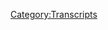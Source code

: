 {{DEFAULTSORT:
    #_TRANSCRIPT_0110:December 5, 2017
}}{{Transcript
    | title         = [[110: December 5, 2017]]
    | caption       = [https://knowledgefight.libsyn.com/knowledge-fight-dec-5-2017 Listen to this episode on Libsyn]
    | episodeNumber = [[110: December 5, 2017|110]]
    | length        = 01:40:48
}}

{{MessageBox
    | header     = Warning: Bot Generated Content
    | text       = This transcript was automatically generated by transcription software and likely contains many mistakes and misattributions. Please check the audio for definitive quotes, attribution, and context.
    | image      = N3yvass4myg91.webp
    | imagewidth = 50px
    | id         = warning
}}

{{TranscriptBlock
    | name      = Unknown Speaker
    | timestamp = 00:00:00.000
    | text      = Andy and Kansas you're on the air. Thanks for holding
}}

{{TranscriptBlock
    | name      = Unknown Speaker
    | timestamp = 00:00:03.879
    | text      = Hello Alex, I'm a first-time caller. I'm a huge fan. I love your work. I love you. Hey everybody welcome back to knowledge fight
}}

{{TranscriptBlock
    | name      = Unknown Speaker
    | timestamp = 00:00:09.839
    | text      = I'm Dan. I'm Jardin. We're a couple dudes like to sit around drink novelty beverages and talk a little bit about Alex Jones
}}

{{TranscriptBlock
    | name      = Unknown Speaker
    | timestamp = 00:00:14.960
    | text      = That is what we do Dan. Yes, sir
}}

{{TranscriptBlock
    | name      = Unknown Speaker
    | timestamp = 00:00:17.079
    | text      = Uh, would you just listen to two assholes talk about Alex Jones at this point? Yeah, probably
}}

{{TranscriptBlock
    | name      = Unknown Speaker
    | timestamp = 00:00:22.399
    | text      = I think so, too. My life has been destroyed. I think it's pretty much that yeah
}}

{{TranscriptBlock
    | name      = Unknown Speaker
    | timestamp = 00:00:26.160
    | text      = Um, no not but why would regular people listen to a show?
}}

{{TranscriptBlock
    | name      = Unknown Speaker
    | timestamp = 00:00:30.039
    | text      = Well, I think they might like to tune in to hear two dudes who have very different levels of knowledge about Alex Jones
}}

{{TranscriptBlock
    | name      = Unknown Speaker
    | timestamp = 00:00:36.719
    | text      = One person has all the knowledge one of them the other person. No, no, none of the nose nothing
}}

{{TranscriptBlock
    | name      = Unknown Speaker
    | timestamp = 00:00:43.159
    | text      = About anything blank slate. That's what I am
}}

{{TranscriptBlock
    | name      = Unknown Speaker
    | timestamp = 00:00:46.759
    | text      = Yeah, tabula rasa. This would be such a weird show if you got somebody
}}

{{TranscriptBlock
    | name      = Unknown Speaker
    | timestamp = 00:00:51.100
    | text      = Every week who actually knew nothing about Alex Jones this guy like if I never actually learned it
}}

{{TranscriptBlock
    | name      = Unknown Speaker
    | timestamp = 00:00:57.299
    | text      = Like if I had some sort of weird amnesia or every episode I El Cabong you that would be great
}}

{{TranscriptBlock
    | name      = Unknown Speaker
    | timestamp = 00:01:03.100
    | text      = No, that would be fantastic
}}

{{TranscriptBlock
    | name      = Unknown Speaker
    | timestamp = 00:01:04.939
    | text      = Either El Cabong or Jeff Jarrett you and hit you over the head with a guitar. Don't say Jeff Jarrett slap nuts
}}

{{TranscriptBlock
    | name      = Unknown Speaker
    | timestamp = 00:01:11.140
    | text      = That's very shut up slap nuts very offensive used to hit people over the heads are filled with cocaine Jeff Jarrett
}}

{{TranscriptBlock
    | name      = Unknown Speaker
    | timestamp = 00:01:17.379
    | text      = Disgusting. Oh boy. Ah, so Jordan we're gonna be talking today about something that happened on the December 5th
}}

{{TranscriptBlock
    | name      = Unknown Speaker
    | timestamp = 00:01:25.219
    | text      = 2017 episode 12-5 right is correct. That would be Tuesday of this week
}}

{{TranscriptBlock
    | name      = Unknown Speaker
    | timestamp = 00:01:29.780
    | text      = But before we do I'd like to get to an out of context drop of Alex Jones
}}

{{TranscriptBlock
    | name      = Unknown Speaker
    | timestamp = 00:01:33.780
    | text      = fiery finger of the Lord wrote into the stone
}}

{{TranscriptBlock
    | name      = Unknown Speaker
    | timestamp = 00:01:37.980
    | text      = marble tablets
}}

{{TranscriptBlock
    | name      = Unknown Speaker
    | timestamp = 00:01:41.859
    | text      = Marble tablets of Mueller
}}

{{TranscriptBlock
    | name      = Unknown Speaker
    | timestamp = 00:01:43.859
    | text      = I
}}

{{TranscriptBlock
    | name      = Unknown Speaker
    | timestamp = 00:01:47.540
    | text      = Just wanted to all right
}}

{{TranscriptBlock
    | name      = Unknown Speaker
    | timestamp = 00:01:49.140
    | text      = All right. I love his analysis
}}

{{TranscriptBlock
    | name      = Unknown Speaker
    | timestamp = 00:01:51.060
    | text      = I wanted to see really gets into the weeds wanted to start off with that. So the chat room could have a drink
}}

{{TranscriptBlock
    | name      = Unknown Speaker
    | timestamp = 00:01:56.780
    | text      = That fake a lot of fake laughs going on there. Yeah, so and just it's I mean he's on he's on this weird place
}}

{{TranscriptBlock
    | name      = Unknown Speaker
    | timestamp = 00:02:02.659
    | text      = Where he's talking about how like the investigators are gods. Yes to the liberals. Yeah, that makes it's it's it's it's wild
}}

{{TranscriptBlock
    | name      = Unknown Speaker
    | timestamp = 00:02:10.620
    | text      = It's nonsense. I don't get that. I don't get his tip
}}

{{TranscriptBlock
    | name      = Unknown Speaker
    | timestamp = 00:02:13.099
    | text      = I do I do how's that? Well, I mean, it's just discrediting the people, you know, and I mean is it oh
}}

{{TranscriptBlock
    | name      = Unknown Speaker
    | timestamp = 00:02:21.939
    | text      = In the eyes of his listeners
}}

{{TranscriptBlock
    | name      = Unknown Speaker
    | timestamp = 00:02:23.460
    | text      = Yeah
}}

{{TranscriptBlock
    | name      = Unknown Speaker
    | timestamp = 00:02:23.620
    | text      = probably
}}

{{TranscriptBlock
    | name      = Unknown Speaker
    | timestamp = 00:02:24.460
    | text      = They're blindly following this dumb false god of theirs Mueller and the only criticism he really ever has of
}}

{{TranscriptBlock
    | name      = Unknown Speaker
    | timestamp = 00:02:30.740
    | text      = Mueller inter he's like he's up to his eyeballs in Russia stuff. Yeah, and the only example he really gives is the
}}

{{TranscriptBlock
    | name      = Unknown Speaker
    | timestamp = 00:02:37.000
    | text      = The tarmac which uranium deal we and that's not even the uranium deal. That's not it just happens to involve uranium
}}

{{TranscriptBlock
    | name      = Unknown Speaker
    | timestamp = 00:02:43.560
    | text      = Yeah, so him bringing it to the Russian investigators because it was confiscated in Georgia don't understand and it was a
}}

{{TranscriptBlock
    | name      = Unknown Speaker
    | timestamp = 00:02:51.879
    | text      = Collaborative investigation between the United States and Russia. Yeah, it sounds like he screwed it up totally. Yeah
}}

{{TranscriptBlock
    | name      = Unknown Speaker
    | timestamp = 00:02:58.800
    | text      = So Jordan today, we're gonna we're gonna be going over
}}

{{TranscriptBlock
    | name      = Unknown Speaker
    | timestamp = 00:03:01.759
    | text      = There's a lot of bullshit on the December 5th episode and we're gonna not talk about most of it cuz I think if I was
}}

{{TranscriptBlock
    | name      = Unknown Speaker
    | timestamp = 00:03:07.599
    | text      = Gonna attack Mueller I would go with like he looks like a principal you hang dog punk
}}

{{TranscriptBlock
    | name      = Unknown Speaker
    | timestamp = 00:03:12.319
    | text      = You know, he looks like Jesus Christ. Are you gonna discipline me?
}}

{{TranscriptBlock
    | name      = Unknown Speaker
    | timestamp = 00:03:16.240
    | text      = Oh, yeah me to do you have a paddle with the holes in it? What is this the 1950s?
}}

{{TranscriptBlock
    | name      = Unknown Speaker
    | timestamp = 00:03:21.120
    | text      = Fuck you give Trump any ideas. That's gonna be the next like that's gonna be the next hashtag trend vice principal Mueller
}}

{{TranscriptBlock
    | name      = Unknown Speaker
    | timestamp = 00:03:28.280
    | text      = It's gonna be it's gonna stick to that's the worst part about a tie-in with the HBO show vice principals
}}

{{TranscriptBlock
    | name      = Unknown Speaker
    | timestamp = 00:03:35.080
    | text      = Yeah, see I did it
}}

{{TranscriptBlock
    | name      = Unknown Speaker
    | timestamp = 00:03:36.520
    | text      = So I we're gonna ignore a whole lot of what happens on this episode and mostly focus on about a 20-minute chunk
}}

{{TranscriptBlock
    | name      = Unknown Speaker
    | timestamp = 00:03:44.240
    | text      = That takes up a large portion of the first hour
}}

{{TranscriptBlock
    | name      = Unknown Speaker
    | timestamp = 00:03:47.120
    | text      = But before we do I want to actually start the episode by going to the end of the episode
}}

{{TranscriptBlock
    | name      = Unknown Speaker
    | timestamp = 00:03:51.919
    | text      = Or a little bit later in the episode. What is this memento? What are we doing here?
}}

{{TranscriptBlock
    | name      = Unknown Speaker
    | timestamp = 00:03:56.800
    | text      = Well, we're starting at the end of working backwards
}}

{{TranscriptBlock
    | name      = Unknown Speaker
    | timestamp = 00:03:59.319
    | text      = I don't understand what because this piece is actually separate from what we're going to be going over
}}

{{TranscriptBlock
    | name      = Unknown Speaker
    | timestamp = 00:04:04.319
    | text      = Okay, definitely needs to be discussed. Okay, and this is in the middle of an ad
}}

{{TranscriptBlock
    | name      = Unknown Speaker
    | timestamp = 00:04:10.240
    | text      = It is bringing up something new in info wars. Okay, and by the way, we've launched a new big massive website
}}

{{TranscriptBlock
    | name      = Unknown Speaker
    | timestamp = 00:04:18.040
    | text      = that's been oh a year in the making filled with hundreds and hundreds and hundreds of
}}

{{TranscriptBlock
    | name      = Unknown Speaker
    | timestamp = 00:04:23.399
    | text      = of products that are not sold on the other site and that's fortified supply dot-com a
}}

{{TranscriptBlock
    | name      = Unknown Speaker
    | timestamp = 00:04:31.720
    | text      = survival and camping store an exclusive info wars life
}}

{{TranscriptBlock
    | name      = Unknown Speaker
    | timestamp = 00:04:35.720
    | text      = reseller
}}

{{TranscriptBlock
    | name      = Unknown Speaker
    | timestamp = 00:04:36.839
    | text      = Just like I carry storable foods and then they have the lowest price summer reseller of those lets me contractually get around
}}

{{TranscriptBlock
    | name      = Unknown Speaker
    | timestamp = 00:04:42.519
    | text      = Map agreements, you know, I'm not doing it
}}

{{TranscriptBlock
    | name      = Unknown Speaker
    | timestamp = 00:04:45.600
    | text      = They know I'm doing it
}}

{{TranscriptBlock
    | name      = Unknown Speaker
    | timestamp = 00:04:47.399
    | text      = Same thing here is setting up the subsidiary to be able to sell you camping supplies and survival gear and things through a subsidiary
}}

{{TranscriptBlock
    | name      = Unknown Speaker
    | timestamp = 00:04:54.920
    | text      = Of another company so we can give you even lower prices
}}

{{TranscriptBlock
    | name      = Unknown Speaker
    | timestamp = 00:04:59.439
    | text      = So what are you telling us? What do you understand? You don't need to say that shit
}}

{{TranscriptBlock
    | name      = Unknown Speaker
    | timestamp = 00:05:05.399
    | text      = What do you understand from that sentence that you just said? Um, well, he's getting around
}}

{{TranscriptBlock
    | name      = Unknown Speaker
    | timestamp = 00:05:10.699
    | text      = a map, what was it again map agreements map agreements map agreements are right minimum advertised price agreements
}}

{{TranscriptBlock
    | name      = Unknown Speaker
    | timestamp = 00:05:19.060
    | text      = Okay, and they are contractual. Uh-huh. They are in place for a reason, but what else do you understand?
}}

{{TranscriptBlock
    | name      = Unknown Speaker
    | timestamp = 00:05:25.180
    | text      = We'll get to that in a minute
}}

{{TranscriptBlock
    | name      = Unknown Speaker
    | timestamp = 00:05:26.459
    | text      = And then he's creating a subsidiary in order to sell it as something separate from his business
}}

{{TranscriptBlock
    | name      = Unknown Speaker
    | timestamp = 00:05:32.620
    | text      = Indeed, but he just revealed that it is his business and he's doing it to get around map
}}

{{TranscriptBlock
    | name      = Unknown Speaker
    | timestamp = 00:05:38.980
    | text      = Yes, but he says these people who are supplying the product. It's not like I'm doing this in an insidious way
}}

{{TranscriptBlock
    | name      = Unknown Speaker
    | timestamp = 00:05:45.819
    | text      = They know I'm doing it. That's not why are you telling us this?
}}

{{TranscriptBlock
    | name      = Unknown Speaker
    | timestamp = 00:05:49.819
    | text      = But also that don't put your business out that can't possibly be true. No, of course not
}}

{{TranscriptBlock
    | name      = Unknown Speaker
    | timestamp = 00:05:55.019
    | text      = So let me tell you a little bit about math agree. Why would why would okay. All right, so I'm I'm the
}}

{{TranscriptBlock
    | name      = Unknown Speaker
    | timestamp = 00:06:01.699
    | text      = Wholesaler. Yes, right and I'm like, all right
}}

{{TranscriptBlock
    | name      = Unknown Speaker
    | timestamp = 00:06:04.420
    | text      = Alex we need you to participate in this program. Otherwise, we can't allow you to do it, right?
}}

{{TranscriptBlock
    | name      = Unknown Speaker
    | timestamp = 00:06:12.060
    | text      = and then Alex comes back with
}}

{{TranscriptBlock
    | name      = Unknown Speaker
    | timestamp = 00:06:15.540
    | text      = Sure
}}

{{TranscriptBlock
    | name      = Unknown Speaker
    | timestamp = 00:06:17.860
    | text      = Now I'm gonna do it differently and they're like, you know what that's fine. I'm not I don't I don't think that's how the
}}

{{TranscriptBlock
    | name      = Unknown Speaker
    | timestamp = 00:06:23.819
    | text      = Negotiations went I'm sure I'm also sure that they they didn't I don't know and I may in the future reach out to some
}}

{{TranscriptBlock
    | name      = Unknown Speaker
    | timestamp = 00:06:29.660
    | text      = Of his suppliers and see what they think about this
}}

{{TranscriptBlock
    | name      = Unknown Speaker
    | timestamp = 00:06:31.660
    | text      = But the reason that I I'm bringing this up at the beginning of the show and I want to I want to put a focus
}}

{{TranscriptBlock
    | name      = Unknown Speaker
    | timestamp = 00:06:37.379
    | text      = on this
}}

{{TranscriptBlock
    | name      = Unknown Speaker
    | timestamp = 00:06:38.899
    | text      = Map agreements exist for a very specific reason and they are to assure
}}

{{TranscriptBlock
    | name      = Unknown Speaker
    | timestamp = 00:06:45.100
    | text      = competition between
}}

{{TranscriptBlock
    | name      = Unknown Speaker
    | timestamp = 00:06:46.540
    | text      = Different leveled businesses. Yeah
}}

{{TranscriptBlock
    | name      = Unknown Speaker
    | timestamp = 00:06:48.500
    | text      = So for instance Alex Jones as a large business and he can afford to have lower margins
}}

{{TranscriptBlock
    | name      = Unknown Speaker
    | timestamp = 00:06:56.259
    | text      = Particularly lower margins than say a brick-and-mortar store
}}

{{TranscriptBlock
    | name      = Unknown Speaker
    | timestamp = 00:06:58.899
    | text      = Yeah, they have much higher overheads and in order for them to make what they need to stay open and pay their employers or employees
}}

{{TranscriptBlock
    | name      = Unknown Speaker
    | timestamp = 00:07:06.540
    | text      = They need to have smaller barge or bigger margins. Yeah in the product. Yeah, so Alex Jones by
}}

{{TranscriptBlock
    | name      = Unknown Speaker
    | timestamp = 00:07:13.459
    | text      = getting around map agreements what he's saying is
}}

{{TranscriptBlock
    | name      = Unknown Speaker
    | timestamp = 00:07:17.500
    | text      = Everyone has agreed that this is the lowest price we can advertise something for because to advertise for lower would be to undercut
}}

{{TranscriptBlock
    | name      = Unknown Speaker
    | timestamp = 00:07:25.620
    | text      = People who can't advertise those prices. Yeah, and he's saying I don't give a shit, right?
}}

{{TranscriptBlock
    | name      = Unknown Speaker
    | timestamp = 00:07:30.899
    | text      = so when he talks about prosperity and when he talks about the idea of people having a fair chance and
}}

{{TranscriptBlock
    | name      = Unknown Speaker
    | timestamp = 00:07:37.980
    | text      = Bringing back small businesses. He's trying to make sure that doesn't happen. Absolutely
}}

{{TranscriptBlock
    | name      = Unknown Speaker
    | timestamp = 00:07:41.980
    | text      = This admission on his part is actively working against the idea of the free fair market
}}

{{TranscriptBlock
    | name      = Unknown Speaker
    | timestamp = 00:07:48.779
    | text      = Don't understand everything he stands for is undercut by the idea of I don't give a shit
}}

{{TranscriptBlock
    | name      = Unknown Speaker
    | timestamp = 00:07:53.019
    | text      = I'm gonna I'm gonna start a second subsidiary so I can get around
}}

{{TranscriptBlock
    | name      = Unknown Speaker
    | timestamp = 00:07:56.579
    | text      = I think wasn't that wasn't that enacted in order to kind of fight back against your
}}

{{TranscriptBlock
    | name      = Unknown Speaker
    | timestamp = 00:08:02.860
    | text      = Walmarts and your Costco's who would take a bath on something to start with in order to push those small businesses out
}}

{{TranscriptBlock
    | name      = Unknown Speaker
    | timestamp = 00:08:09.980
    | text      = And then they would raise their prices because they don't have any competition most likely. Yeah, most likely
}}

{{TranscriptBlock
    | name      = Unknown Speaker
    | timestamp = 00:08:14.759
    | text      = I'm not entirely sure what the reasoning behind it is, but it makes a lot of sense
}}

{{TranscriptBlock
    | name      = Unknown Speaker
    | timestamp = 00:08:18.160
    | text      = So in his situation, I think he would probably argue that that is that is the free market because I can I can survive this
}}

{{TranscriptBlock
    | name      = Unknown Speaker
    | timestamp = 00:08:26.120
    | text      = I should be able to destroy prosperity and small business prosperity for everyone who's smaller than me. Yeah
}}

{{TranscriptBlock
    | name      = Unknown Speaker
    | timestamp = 00:08:31.800
    | text      = Yeah
}}

{{TranscriptBlock
    | name      = Unknown Speaker
    | timestamp = 00:08:32.000
    | text      = No
}}

{{TranscriptBlock
    | name      = Unknown Speaker
    | timestamp = 00:08:32.240
    | text      = That's gross now also a lot of they should work for me a lot of studies have been done about people who?
}}

{{TranscriptBlock
    | name      = Unknown Speaker
    | timestamp = 00:08:37.840
    | text      = Infringe on map agreements and generally what people have found who have done these studies. There's one. They're all Alex Jones
}}

{{TranscriptBlock
    | name      = Unknown Speaker
    | timestamp = 00:08:44.759
    | text      = Yeah
}}

{{TranscriptBlock
    | name      = Unknown Speaker
    | timestamp = 00:08:46.759
    | text      = It's weird that every time we do a study on these it's all Alex Jones it was a study out of Kellogg
}}

{{TranscriptBlock
    | name      = Unknown Speaker
    | timestamp = 00:08:52.440
    | text      = Institute I believe and what they found was that most of the time when and dried weed is great
}}

{{TranscriptBlock
    | name      = Unknown Speaker
    | timestamp = 00:08:59.320
    | text      = when people
}}

{{TranscriptBlock
    | name      = Unknown Speaker
    | timestamp = 00:09:01.240
    | text      = Infringe on map agreements and charge a lower price
}}

{{TranscriptBlock
    | name      = Unknown Speaker
    | timestamp = 00:09:04.419
    | text      = What they also do is raise their shipping price in order to stealthily get the money that they would have lost
}}

{{TranscriptBlock
    | name      = Unknown Speaker
    | timestamp = 00:09:10.960
    | text      = right in changing the margin to be what is
}}

{{TranscriptBlock
    | name      = Unknown Speaker
    | timestamp = 00:09:13.360
    | text      = expected okay that way they raise volume and most people don't know about what the shipping cost is gonna be until it's already too late in
}}

{{TranscriptBlock
    | name      = Unknown Speaker
    | timestamp = 00:09:20.419
    | text      = The transaction solid trick. It's absolutely great totally legal. Yeah. No, that's that's a good trick. Yeah, it's good
}}

{{TranscriptBlock
    | name      = Unknown Speaker
    | timestamp = 00:09:26.220
    | text      = It's very manipulative and wrong now the other thing
}}

{{TranscriptBlock
    | name      = Unknown Speaker
    | timestamp = 00:09:29.820
    | text      = that people found when they studied these map agreements and people who do not follow them when they're
}}

{{TranscriptBlock
    | name      = Unknown Speaker
    | timestamp = 00:09:35.779
    | text      = Contractually obligated to write is that what you end up doing is you end up?
}}

{{TranscriptBlock
    | name      = Unknown Speaker
    | timestamp = 00:09:40.419
    | text      = Really really hurting your supplier you end up hurting your manufacturer because there's two there's two prongs to it
}}

{{TranscriptBlock
    | name      = Unknown Speaker
    | timestamp = 00:09:47.539
    | text      = The first is that when you don't honor the map agreement most people don't
}}

{{TranscriptBlock
    | name      = Unknown Speaker
    | timestamp = 00:09:53.460
    | text      = Yeah, people see that that advertised price lower than what they've agreed to like oh shit. They're doing it
}}

{{TranscriptBlock
    | name      = Unknown Speaker
    | timestamp = 00:09:59.340
    | text      = So I'll do it right so then everybody starts in a competition to give lower prices, and it's a race to the bottom
}}

{{TranscriptBlock
    | name      = Unknown Speaker
    | timestamp = 00:10:05.659
    | text      = Yeah, so then everyone loses everyone who's selling these things ends up selling them at much lower margins
}}

{{TranscriptBlock
    | name      = Unknown Speaker
    | timestamp = 00:10:11.259
    | text      = Hmm, so you end up fucking over people who can't keep up so then secondarily what you do is you hurt the manufacturer because?
}}

{{TranscriptBlock
    | name      = Unknown Speaker
    | timestamp = 00:10:19.019
    | text      = You create an illusion that their MSRP the manufacturers suggested retail price is actually hyper
}}

{{TranscriptBlock
    | name      = Unknown Speaker
    | timestamp = 00:10:26.259
    | text      = Inflated so when you I mean it is it is it always is but if you're selling something for let's say something
}}

{{TranscriptBlock
    | name      = Unknown Speaker
    | timestamp = 00:10:33.259
    | text      = costs this amount and the the
}}

{{TranscriptBlock
    | name      = Unknown Speaker
    | timestamp = 00:10:36.740
    | text      = Minimum advertised price is here, and you're selling it here. It makes it look like that first original price is
}}

{{TranscriptBlock
    | name      = Unknown Speaker
    | timestamp = 00:10:44.259
    | text      = Ridiculous it is ridiculous
}}

{{TranscriptBlock
    | name      = Unknown Speaker
    | timestamp = 00:10:46.379
    | text      = It's ridiculous on purpose. We we can't we can't argue that part
}}

{{TranscriptBlock
    | name      = Unknown Speaker
    | timestamp = 00:10:50.159
    | text      = What what I am trying to say Dan is that at no point in time have I ever seen
}}

{{TranscriptBlock
    | name      = Unknown Speaker
    | timestamp = 00:10:56.659
    | text      = Unchecked capitalism lead to bad results for everybody involved right I've never seen that happen
}}

{{TranscriptBlock
    | name      = Unknown Speaker
    | timestamp = 00:11:02.379
    | text      = Understand it, but we're not talking about the big picture. We're talking about Alex Jones's actions. Oh, yeah
}}

{{TranscriptBlock
    | name      = Unknown Speaker
    | timestamp = 00:11:07.179
    | text      = Yeah, no he's committed to it. Well. I don't know if it's a crime, but he's in breach of contract sure well
}}

{{TranscriptBlock
    | name      = Unknown Speaker
    | timestamp = 00:11:12.659
    | text      = I mean we don't have otherwise. What's the point of those contracts?
}}

{{TranscriptBlock
    | name      = Unknown Speaker
    | timestamp = 00:11:15.139
    | text      = We don't have his contract so we don't know entirely but at the same time
}}

{{TranscriptBlock
    | name      = Unknown Speaker
    | timestamp = 00:11:19.179
    | text      = He would never bring that up if he wasn't in a contract
}}

{{TranscriptBlock
    | name      = Unknown Speaker
    | timestamp = 00:11:22.019
    | text      = Yeah, I wouldn't bring up getting around map agreements by starting a new retail website
}}

{{TranscriptBlock
    | name      = Unknown Speaker
    | timestamp = 00:11:26.980
    | text      = If it wasn't something he was concerned about unless he's making it up entirely in which case that
}}

{{TranscriptBlock
    | name      = Unknown Speaker
    | timestamp = 00:11:33.139
    | text      = cements into true fact
}}

{{TranscriptBlock
    | name      = Unknown Speaker
    | timestamp = 00:11:35.539
    | text      = This dude's fucking insane so what so now what I have how would you lie about that?
}}

{{TranscriptBlock
    | name      = Unknown Speaker
    | timestamp = 00:11:41.659
    | text      = I have done some research. Oh really. I went ever heard you say that I went to fortifiedsupply.com
}}

{{TranscriptBlock
    | name      = Unknown Speaker
    | timestamp = 00:11:48.059
    | text      = Does Alex Jones's new subsidiary?
}}

{{TranscriptBlock
    | name      = Unknown Speaker
    | timestamp = 00:11:50.820
    | text      = And I went and found and hunt hunted down all of the distributors
}}

{{TranscriptBlock
    | name      = Unknown Speaker
    | timestamp = 00:11:55.820
    | text      = And I went to their websites and double-checked the prices to see what they were selling it for
}}

{{TranscriptBlock
    | name      = Unknown Speaker
    | timestamp = 00:12:01.620
    | text      = And what Alex is selling it for okay?
}}

{{TranscriptBlock
    | name      = Unknown Speaker
    | timestamp = 00:12:03.620
    | text      = And I found some interesting things did he did he at least rebrand that stuff, or what do you mean?
}}

{{TranscriptBlock
    | name      = Unknown Speaker
    | timestamp = 00:12:09.299
    | text      = No, no, he does like the Emmerich's essentials the private label stuff
}}

{{TranscriptBlock
    | name      = Unknown Speaker
    | timestamp = 00:12:13.179
    | text      = Yeah, does that and like that's no big deal if he wants to let's say so super blue. That is Tom's of Maine
}}

{{TranscriptBlock
    | name      = Unknown Speaker
    | timestamp = 00:12:19.820
    | text      = A private label right we know that because he admitted it on he said that yeah publicly so which again stop putting your business out
}}

{{TranscriptBlock
    | name      = Unknown Speaker
    | timestamp = 00:12:26.820
    | text      = Alex, so if a tube of Tom's of Maine costs $10 and you reap
}}

{{TranscriptBlock
    | name      = Unknown Speaker
    | timestamp = 00:12:31.539
    | text      = Public or private labels it and sells it for eight
}}

{{TranscriptBlock
    | name      = Unknown Speaker
    | timestamp = 00:12:33.980
    | text      = It doesn't really matter to Tom's of Maine because they get the wholesale price no matter what yeah
}}

{{TranscriptBlock
    | name      = Unknown Speaker
    | timestamp = 00:12:38.860
    | text      = And it doesn't hurt Tom's of Maine's bottom line or anybody else
}}

{{TranscriptBlock
    | name      = Unknown Speaker
    | timestamp = 00:12:42.539
    | text      = Who's selling Tom's of Maine stuff because you're not supposed to know that that's Tom's of Maine
}}

{{TranscriptBlock
    | name      = Unknown Speaker
    | timestamp = 00:12:47.220
    | text      = Yeah, so if you're selling em, you know super blue for eight that shouldn't affect at all Tom's of Maine
}}

{{TranscriptBlock
    | name      = Unknown Speaker
    | timestamp = 00:12:53.220
    | text      = But unfortunately it does well. It's a it's a licensing situation right they're gonna
}}

{{TranscriptBlock
    | name      = Unknown Speaker
    | timestamp = 00:12:57.740
    | text      = Take their cut no matter how much you sell it for they're getting the same amount right yeah
}}

{{TranscriptBlock
    | name      = Unknown Speaker
    | timestamp = 00:13:02.820
    | text      = So all you're doing is that's a smart move for Tom's of Maine because then they don't have to worry about
}}

{{TranscriptBlock
    | name      = Unknown Speaker
    | timestamp = 00:13:08.139
    | text      = Advertising or anything along that's in private labels exactly none of these instances that I'm about to bring up our private label
}}

{{TranscriptBlock
    | name      = Unknown Speaker
    | timestamp = 00:13:15.259
    | text      = That's a bad idea. They're all resold under their same name, and I checked the specs on them and made sure they were the same product
}}

{{TranscriptBlock
    | name      = Unknown Speaker
    | timestamp = 00:13:21.899
    | text      = yeah, and everything and
}}

{{TranscriptBlock
    | name      = Unknown Speaker
    | timestamp = 00:13:25.860
    | text      = So how much does he under what's the largest amount he undercuts them by well, what's interesting is six million
}}

{{TranscriptBlock
    | name      = Unknown Speaker
    | timestamp = 00:13:31.539
    | text      = You know what's fucking fascinating what almost nothing is discounted?
}}

{{TranscriptBlock
    | name      = Unknown Speaker
    | timestamp = 00:13:35.299
    | text      = Now here's where it gets fucked wait. Nothing is discounted compared to what the other place is yeah, okay now
}}

{{TranscriptBlock
    | name      = Unknown Speaker
    | timestamp = 00:13:41.620
    | text      = But there's some weird anomalies that I found that I think are worth bringing up, okay
}}

{{TranscriptBlock
    | name      = Unknown Speaker
    | timestamp = 00:13:46.379
    | text      = So first of all info wars products are sold on fortified supply, and they're sold
}}

{{TranscriptBlock
    | name      = Unknown Speaker
    | timestamp = 00:13:51.379
    | text      = Literally zero difference in price. Oh, yeah, which you'd expect yeah
}}

{{TranscriptBlock
    | name      = Unknown Speaker
    | timestamp = 00:13:56.340
    | text      = You don't want to compete against yourself, but there are some that you know that have like sale price and original price
}}

{{TranscriptBlock
    | name      = Unknown Speaker
    | timestamp = 00:14:01.980
    | text      = Yeah, and all of it matches so info wars products all sold exactly the same
}}

{{TranscriptBlock
    | name      = Unknown Speaker
    | timestamp = 00:14:07.019
    | text      = There is a company called citizen armor which sells like backpacks and bug-out bags
}}

{{TranscriptBlock
    | name      = Unknown Speaker
    | timestamp = 00:14:12.580
    | text      = Their prices are all exactly the same that you can find on citizen armor calm
}}

{{TranscriptBlock
    | name      = Unknown Speaker
    | timestamp = 00:14:16.580
    | text      = I would there is no watch a movie named citizen armor. There's a totally watch that movie
}}

{{TranscriptBlock
    | name      = Unknown Speaker
    | timestamp = 00:14:21.019
    | text      = I think it would be imagine it would be dry. I'm imagining something along the lines of Judge dread like
}}

{{TranscriptBlock
    | name      = Unknown Speaker
    | timestamp = 00:14:26.899
    | text      = The redo do you see the remake or the newest judge dread?
}}

{{TranscriptBlock
    | name      = Unknown Speaker
    | timestamp = 00:14:31.399
    | text      = I see it as the next Pixar movie great movie the next Pixar movie mm-hmm all right the best walking around talking like cars
}}

{{TranscriptBlock
    | name      = Unknown Speaker
    | timestamp = 00:14:39.100
    | text      = but with
}}

{{TranscriptBlock
    | name      = Unknown Speaker
    | timestamp = 00:14:40.340
    | text      = Now that is a very dark movie
}}

{{TranscriptBlock
    | name      = Unknown Speaker
    | timestamp = 00:14:43.139
    | text      = So that's that's those two and from what I can tell citizen armor might be a newer
}}

{{TranscriptBlock
    | name      = Unknown Speaker
    | timestamp = 00:14:50.139
    | text      = Sponsor or whatever a newer affiliate. Yeah, so there might be
}}

{{TranscriptBlock
    | name      = Unknown Speaker
    | timestamp = 00:14:54.419
    | text      = something where
}}

{{TranscriptBlock
    | name      = Unknown Speaker
    | timestamp = 00:14:55.820
    | text      = Gotta stay on the straight and narrow right so then we get to ledge sports. This is a new supplier that Alex Jones has
}}

{{TranscriptBlock
    | name      = Unknown Speaker
    | timestamp = 00:15:02.460
    | text      = Yeah, they sell like camping gear
}}

{{TranscriptBlock
    | name      = Unknown Speaker
    | timestamp = 00:15:04.700
    | text      = I don't I don't think I saw any camp like any actual tents
}}

{{TranscriptBlock
    | name      = Unknown Speaker
    | timestamp = 00:15:08.860
    | text      = But there's a lot of like sleeping bags and stuff like that mm-hmm
}}

{{TranscriptBlock
    | name      = Unknown Speaker
    | timestamp = 00:15:12.299
    | text      = And I found some sort of interesting discrepancies the first is there's a river
}}

{{TranscriptBlock
    | name      = Unknown Speaker
    | timestamp = 00:15:17.779
    | text      = River is the type of bag not like it you can go in a river or anything
}}

{{TranscriptBlock
    | name      = Unknown Speaker
    | timestamp = 00:15:22.059
    | text      = It's called the it's the leather made from River Phoenix's skin indeed. Okay. There's like river feather light
}}

{{TranscriptBlock
    | name      = Unknown Speaker
    | timestamp = 00:15:28.179
    | text      = There's a bunch of lines of bags yeah
}}

{{TranscriptBlock
    | name      = Unknown Speaker
    | timestamp = 00:15:30.059
    | text      = And so the river zero degree sleeping bag is sold for 69.99 on both websites as the original price
}}

{{TranscriptBlock
    | name      = Unknown Speaker
    | timestamp = 00:15:37.700
    | text      = Okay, it's marked down to forty nine ninety nine on ledge sports mark down to fifty nine ninety nine on infowars
}}

{{TranscriptBlock
    | name      = Unknown Speaker
    | timestamp = 00:15:45.240
    | text      = So he's selling at a worse discount
}}

{{TranscriptBlock
    | name      = Unknown Speaker
    | timestamp = 00:15:47.240
    | text      = Yeah, so that's an instance where he's not trying to get any any better deals on it
}}

{{TranscriptBlock
    | name      = Unknown Speaker
    | timestamp = 00:15:52.639
    | text      = I'm not I can't put this on the document cam because there's just way too much of it
}}

{{TranscriptBlock
    | name      = Unknown Speaker
    | timestamp = 00:15:55.840
    | text      = And I can't scroll around but go to a fucking ledge sports calm you can find all this don't go to ledge sports
}}

{{TranscriptBlock
    | name      = Unknown Speaker
    | timestamp = 00:16:00.840
    | text      = so the river
}}

{{TranscriptBlock
    | name      = Unknown Speaker
    | timestamp = 00:16:02.960
    | text      = 20 plus degree bag yeah is
}}

{{TranscriptBlock
    | name      = Unknown Speaker
    | timestamp = 00:16:06.759
    | text      = 39.99 through 59.99 on ledge sports
}}

{{TranscriptBlock
    | name      = Unknown Speaker
    | timestamp = 00:16:11.039
    | text      = 59.99 on infowars no discount and actually probably cheaper on the other one yeah on ledge sports
}}

{{TranscriptBlock
    | name      = Unknown Speaker
    | timestamp = 00:16:16.960
    | text      = feather light
}}

{{TranscriptBlock
    | name      = Unknown Speaker
    | timestamp = 00:16:19.159
    | text      = plus 20 sleeping bag is
}}

{{TranscriptBlock
    | name      = Unknown Speaker
    | timestamp = 00:16:22.519
    | text      = 54.99 on ledge sports and inexplicably
}}

{{TranscriptBlock
    | name      = Unknown Speaker
    | timestamp = 00:16:26.519
    | text      = 64.95 on infowars
}}

{{TranscriptBlock
    | name      = Unknown Speaker
    | timestamp = 00:16:29.159
    | text      = That's no I mean marking up makes make sense from there because they're not because they're not the the wholesaler
}}

{{TranscriptBlock
    | name      = Unknown Speaker
    | timestamp = 00:16:36.399
    | text      = It's not direct sales. They have to go through their own
}}

{{TranscriptBlock
    | name      = Unknown Speaker
    | timestamp = 00:16:40.279
    | text      = Overhead and they have to go through their own mark up there that makes sense no no no
}}

{{TranscriptBlock
    | name      = Unknown Speaker
    | timestamp = 00:16:44.080
    | text      = But it doesn't make sense based on what Alex Jones is pitching this site for right saying that because I have an independent
}}

{{TranscriptBlock
    | name      = Unknown Speaker
    | timestamp = 00:16:50.039
    | text      = Subsidiary I can get you the cheapest prices well
}}

{{TranscriptBlock
    | name      = Unknown Speaker
    | timestamp = 00:16:52.679
    | text      = Yeah, but he's lying about all of these are not the cheapest prices
}}

{{TranscriptBlock
    | name      = Unknown Speaker
    | timestamp = 00:16:55.960
    | text      = You know he has he sells heirloom organic seeds on the on the on there on it
}}

{{TranscriptBlock
    | name      = Unknown Speaker
    | timestamp = 00:17:01.200
    | text      = Well, I mean who doesn't sell heirloom organic seeds for the for the micro greens complete kit
}}

{{TranscriptBlock
    | name      = Unknown Speaker
    | timestamp = 00:17:08.160
    | text      = It's $99 on infowars
}}

{{TranscriptBlock
    | name      = Unknown Speaker
    | timestamp = 00:17:09.960
    | text      = It's $79.99 on on heirloom organics right for their seed pack the micro green seed pack
}}

{{TranscriptBlock
    | name      = Unknown Speaker
    | timestamp = 00:17:15.839
    | text      = It's $59.99 on infowars. It's
}}

{{TranscriptBlock
    | name      = Unknown Speaker
    | timestamp = 00:17:19.599
    | text      = $49.99 on
}}

{{TranscriptBlock
    | name      = Unknown Speaker
    | timestamp = 00:17:21.720
    | text      = Heirloom organic yeah, but see that's that's a that's like a branding markup like that's because you're going you're going to something that Alex Jones
}}

{{TranscriptBlock
    | name      = Unknown Speaker
    | timestamp = 00:17:30.000
    | text      = It's conceivably an advertising fee. Yeah, I would argue. It's possible to like oh
}}

{{TranscriptBlock
    | name      = Unknown Speaker
    | timestamp = 00:17:34.519
    | text      = We'll get more attention to your stuff, and we'll charge extra right that is not how Alex Jones presents what he's doing
}}

{{TranscriptBlock
    | name      = Unknown Speaker
    | timestamp = 00:17:41.200
    | text      = No, so you he was lying about the map agreement right right? Why would you lie about the map agreements?
}}

{{TranscriptBlock
    | name      = Unknown Speaker
    | timestamp = 00:17:47.039
    | text      = Why would you pick something so specific to lie about now?
}}

{{TranscriptBlock
    | name      = Unknown Speaker
    | timestamp = 00:17:51.480
    | text      = Here's what you just say we have the lowest prices. Here's where it not. I'm cheating
}}

{{TranscriptBlock
    | name      = Unknown Speaker
    | timestamp = 00:17:57.119
    | text      = He doesn't have the lowest, but you can lie about that. Why would you lie about cheating other people well because I think he is
}}

{{TranscriptBlock
    | name      = Unknown Speaker
    | timestamp = 00:18:03.200
    | text      = Okay, so now we're getting back into cheating. Well. We'll get to that in a second okay, so
}}

{{TranscriptBlock
    | name      = Unknown Speaker
    | timestamp = 00:18:08.880
    | text      = There's a chance that if you go through
}}

{{TranscriptBlock
    | name      = Unknown Speaker
    | timestamp = 00:18:10.960
    | text      = I'm just trying to break up this episode of price is right going on right now if you go through check out
}}

{{TranscriptBlock
    | name      = Unknown Speaker
    | timestamp = 00:18:15.599
    | text      = There's a decent chance that when you put it into your bundle. It would be cheaper
}}

{{TranscriptBlock
    | name      = Unknown Speaker
    | timestamp = 00:18:19.240
    | text      = Okay, because that is allowed you can have an advertised price that is let's say $200
}}

{{TranscriptBlock
    | name      = Unknown Speaker
    | timestamp = 00:18:24.660
    | text      = And then you put it in your cart, and it's 170 or something like that. Okay. That's that's legal
}}

{{TranscriptBlock
    | name      = Unknown Speaker
    | timestamp = 00:18:29.079
    | text      = So that's why map agreements don't dictate what you can charge what you can advertise your charging right, okay?
}}

{{TranscriptBlock
    | name      = Unknown Speaker
    | timestamp = 00:18:35.319
    | text      = So conceivably that like any of these prices could be like lies or whatever but be that as it may
}}

{{TranscriptBlock
    | name      = Unknown Speaker
    | timestamp = 00:18:42.079
    | text      = I don't trust anything anymore here is where it's fucked up once once Alex Jones's stores aren't open and honest with me
}}

{{TranscriptBlock
    | name      = Unknown Speaker
    | timestamp = 00:18:49.279
    | text      = Who knows all bets are off? I understand. We're boring the shit out of people with a bunch of price talk
}}

{{TranscriptBlock
    | name      = Unknown Speaker
    | timestamp = 00:18:53.680
    | text      = I'm trying really hard to make this I need to get through it
}}

{{TranscriptBlock
    | name      = Unknown Speaker
    | timestamp = 00:18:56.359
    | text      = I have one more supplier that I okay this has some very serious issues
}}

{{TranscriptBlock
    | name      = Unknown Speaker
    | timestamp = 00:19:00.180
    | text      = Uh-huh so there he sells harvest right freeze dryers on his site
}}

{{TranscriptBlock
    | name      = Unknown Speaker
    | timestamp = 00:19:05.920
    | text      = On fortified supply I assume those are sex toys
}}

{{TranscriptBlock
    | name      = Unknown Speaker
    | timestamp = 00:19:08.720
    | text      = Yeah, they're very large things we can put food in and they'll give you like dried apples out of it or something like that
}}

{{TranscriptBlock
    | name      = Unknown Speaker
    | timestamp = 00:19:15.640
    | text      = You know it's sad
}}

{{TranscriptBlock
    | name      = Unknown Speaker
    | timestamp = 00:19:16.680
    | text      = I think we all actually probably need to start shopping at that store like that like the way the world is going
}}

{{TranscriptBlock
    | name      = Unknown Speaker
    | timestamp = 00:19:22.720
    | text      = It's almost like dammit Alex. You did do me a favor on this one thing. I've got a I've got bad news
}}

{{TranscriptBlock
    | name      = Unknown Speaker
    | timestamp = 00:19:28.259
    | text      = We can't afford it. No. I mean of course not so here was the greatest
}}

{{TranscriptBlock
    | name      = Unknown Speaker
    | timestamp = 00:19:34.039
    | text      = Disparate we were never gonna be able to afford the apocalypse Dan
}}

{{TranscriptBlock
    | name      = Unknown Speaker
    | timestamp = 00:19:37.319
    | text      = Here's the greatest disparate amount that we've found from the harvest right freeze dryers all of their prices are wrong
}}

{{TranscriptBlock
    | name      = Unknown Speaker
    | timestamp = 00:19:43.920
    | text      = All of them are wrong. Okay. They don't match at all
}}

{{TranscriptBlock
    | name      = Unknown Speaker
    | timestamp = 00:19:46.240
    | text      = There's no rhyme or reason to them in terms of like the actual price or the sales price
}}

{{TranscriptBlock
    | name      = Unknown Speaker
    | timestamp = 00:19:50.880
    | text      = matching on
}}

{{TranscriptBlock
    | name      = Unknown Speaker
    | timestamp = 00:19:52.819
    | text      = fortified supply or on
}}

{{TranscriptBlock
    | name      = Unknown Speaker
    | timestamp = 00:19:55.079
    | text      = Harvest rights website. Okay. So the large freeze-dryer, which is pretty big
}}

{{TranscriptBlock
    | name      = Unknown Speaker
    | timestamp = 00:20:00.380
    | text      = On
}}

{{TranscriptBlock
    | name      = Unknown Speaker
    | timestamp = 00:20:04.539
    | text      = Fortified supply info was his website. Yeah, it costs
}}

{{TranscriptBlock
    | name      = Unknown Speaker
    | timestamp = 00:20:09.539
    | text      = 3145 dollars and 50 cents marked down from
}}

{{TranscriptBlock
    | name      = Unknown Speaker
    | timestamp = 00:20:13.339
    | text      = 4995 okay. Okay. So now on
}}

{{TranscriptBlock
    | name      = Unknown Speaker
    | timestamp = 00:20:16.259
    | text      = On a harvest rights website. It's
}}

{{TranscriptBlock
    | name      = Unknown Speaker
    | timestamp = 00:20:20.819
    | text      = 2895
}}

{{TranscriptBlock
    | name      = Unknown Speaker
    | timestamp = 00:20:22.259
    | text      = For the sale price marked down from 34 95
}}

{{TranscriptBlock
    | name      = Unknown Speaker
    | timestamp = 00:20:27.380
    | text      = the difference is he's charging the
}}

{{TranscriptBlock
    | name      = Unknown Speaker
    | timestamp = 00:20:32.059
    | text      = $300 more than they charge on their website and the markdown price that he's pretending
}}

{{TranscriptBlock
    | name      = Unknown Speaker
    | timestamp = 00:20:38.500
    | text      = to have marked down from is
}}

{{TranscriptBlock
    | name      = Unknown Speaker
    | timestamp = 00:20:40.500
    | text      = Also fifteen hundred dollars higher. Yeah, it's an artificially inflated MSRP, right? Yeah, which is not what?
}}

{{TranscriptBlock
    | name      = Unknown Speaker
    | timestamp = 00:20:48.259
    | text      = heritage
}}

{{TranscriptBlock
    | name      = Unknown Speaker
    | timestamp = 00:20:49.619
    | text      = harvest right
}}

{{TranscriptBlock
    | name      = Unknown Speaker
    | timestamp = 00:20:51.460
    | text      = And the Heritage Foundation is actually the angel investors behind harvest, right?
}}

{{TranscriptBlock
    | name      = Unknown Speaker
    | timestamp = 00:20:55.940
    | text      = He's pretending and presenting that he's offering a much bigger discount than he is which might be what he's talking about
}}

{{TranscriptBlock
    | name      = Unknown Speaker
    | timestamp = 00:21:01.980
    | text      = Right with the map ship, right? So he's lying in a very specific way as though
}}

{{TranscriptBlock
    | name      = Unknown Speaker
    | timestamp = 00:21:08.700
    | text      = his
}}

{{TranscriptBlock
    | name      = Unknown Speaker
    | timestamp = 00:21:10.460
    | text      = Listeners know what a map agreement is right and they're like check this out
}}

{{TranscriptBlock
    | name      = Unknown Speaker
    | timestamp = 00:21:15.180
    | text      = This guy knows even how to screw over regular folk. Yeah. So anyway, this has been the first 20 minutes of the show
}}

{{TranscriptBlock
    | name      = Unknown Speaker
    | timestamp = 00:21:21.539
    | text      = We're in we discuss price you you really went for it there. All right
}}

{{TranscriptBlock
    | name      = Unknown Speaker
    | timestamp = 00:21:25.259
    | text      = No, it's good. What was the point of that again?
}}

{{TranscriptBlock
    | name      = Unknown Speaker
    | timestamp = 00:21:27.380
    | text      = The point of it is everything that you can buy on info wars short of info wars own products
}}

{{TranscriptBlock
    | name      = Unknown Speaker
    | timestamp = 00:21:33.299
    | text      = You can find for cheaper elsewhere. You can probably find those products cheaper elsewhere, too
}}

{{TranscriptBlock
    | name      = Unknown Speaker
    | timestamp = 00:21:37.740
    | text      = Just you have to find out what the active ingredients are. Uh-huh. So
}}

{{TranscriptBlock
    | name      = Unknown Speaker
    | timestamp = 00:21:41.539
    | text      = It's basically he's pretending that he's going we need to get the word out and also it means
}}

{{TranscriptBlock
    | name      = Unknown Speaker
    | timestamp = 00:21:47.380
    | text      = Charging more there's a second reason why he started a subsidiary and this isn't it. Okay, there's something else
}}

{{TranscriptBlock
    | name      = Unknown Speaker
    | timestamp = 00:21:53.660
    | text      = He's hiding money or something like that
}}

{{TranscriptBlock
    | name      = Unknown Speaker
    | timestamp = 00:21:55.619
    | text      = Yeah
}}

{{TranscriptBlock
    | name      = Unknown Speaker
    | timestamp = 00:21:55.819
    | text      = There's some other reason why he's created this whole other website that sells mostly the same stuff and then a couple of other things
}}

{{TranscriptBlock
    | name      = Unknown Speaker
    | timestamp = 00:22:03.059
    | text      = At inflated or non discounted prices, and I don't know what that is yet, but I'm gonna look into it
}}

{{TranscriptBlock
    | name      = Unknown Speaker
    | timestamp = 00:22:08.500
    | text      = Furthermore should not have taken him a year to put that together Jesus Christ
}}

{{TranscriptBlock
    | name      = Unknown Speaker
    | timestamp = 00:22:12.019
    | text      = It's like a square seems like it seems like it could have been put together a lot
}}

{{TranscriptBlock
    | name      = Unknown Speaker
    | timestamp = 00:22:14.980
    | text      = If you go look at it, it's straight up a square space template. Anyway, let's move along
}}

{{TranscriptBlock
    | name      = Unknown Speaker
    | timestamp = 00:22:19.140
    | text      = Let's get to the show. Okay. So today we're like I said, we're talking about December 5th. Yeah, and
}}

{{TranscriptBlock
    | name      = Unknown Speaker
    | timestamp = 00:22:25.539
    | text      = On this episode. Oh, it's to keep his wife from getting any money. Probably ex-wife
}}

{{TranscriptBlock
    | name      = Unknown Speaker
    | timestamp = 00:22:30.019
    | text      = It's to keep his ex-wife from getting any money. It might be obviously cuz she might still have a stake in Infowars
}}

{{TranscriptBlock
    | name      = Unknown Speaker
    | timestamp = 00:22:35.740
    | text      = Oh, absolutely. He starts a new LLC. He doesn't have to have her involved at all. Exactly
}}

{{TranscriptBlock
    | name      = Unknown Speaker
    | timestamp = 00:22:40.500
    | text      = You know what? That's probably that might be a piece of it. Yeah, it might also be why he started news wars
}}

{{TranscriptBlock
    | name      = Unknown Speaker
    | timestamp = 00:22:45.059
    | text      = Okay, he's fucking over his ex-wife. That could be it. That's the goal. Yeah. No. Well, anyway, let's get to the show
}}

{{TranscriptBlock
    | name      = Unknown Speaker
    | timestamp = 00:22:51.099
    | text      = I get it. So something happened on the fifth that or maybe it happened a couple days before
}}

{{TranscriptBlock
    | name      = Unknown Speaker
    | timestamp = 00:22:56.619
    | text      = I don't know. Alex is mad. He's real
}}

{{TranscriptBlock
    | name      = Unknown Speaker
    | timestamp = 00:23:00.980
    | text      = Okay
}}

{{TranscriptBlock
    | name      = Unknown Speaker
    | timestamp = 00:23:02.859
    | text      = Maybe it happened a couple days before. I don't know. I'm mad. He's
}}

{{TranscriptBlock
    | name      = Unknown Speaker
    | timestamp = 00:23:07.579
    | text      = You know, he's he's in a weird headspace and he's going to spend the next rest of our episode screaming about some stuff and
}}

{{TranscriptBlock
    | name      = Unknown Speaker
    | timestamp = 00:23:16.619
    | text      = I'll just go ahead and tell you what is it? Joy Behar is not she does come up though
}}

{{TranscriptBlock
    | name      = Unknown Speaker
    | timestamp = 00:23:21.019
    | text      = Of course she does. Of course close. Does he play the clip like five more times? No, I think he does later
}}

{{TranscriptBlock
    | name      = Unknown Speaker
    | timestamp = 00:23:26.579
    | text      = In the show, but it's not part of our episode. Okay, so
}}

{{TranscriptBlock
    | name      = Unknown Speaker
    | timestamp = 00:23:30.460
    | text      = This is this is everyone's favorite thing
}}

{{TranscriptBlock
    | name      = Unknown Speaker
    | timestamp = 00:23:32.619
    | text      = This is something that we've got to experience a couple times in the past
}}

{{TranscriptBlock
    | name      = Unknown Speaker
    | timestamp = 00:23:36.200
    | text      = We have our types of Alex that we love the esoteric Alex the drunk Alex
}}

{{TranscriptBlock
    | name      = Unknown Speaker
    | timestamp = 00:23:40.859
    | text      = this is another version of Alex that we all can revel in and enjoy and it's
}}

{{TranscriptBlock
    | name      = Unknown Speaker
    | timestamp = 00:23:47.460
    | text      = interrupting a video clip Alex
}}

{{TranscriptBlock
    | name      = Unknown Speaker
    | timestamp = 00:23:50.579
    | text      = We saw man if that's on the drinking game, we're all gonna die our we saw it with the Brian Stalter thing
}}

{{TranscriptBlock
    | name      = Unknown Speaker
    | timestamp = 00:23:56.299
    | text      = Yeah, we saw it with his Keith Olbermann coverage. Oh, that was my favorite
}}

{{TranscriptBlock
    | name      = Unknown Speaker
    | timestamp = 00:24:00.299
    | text      = And now I pretty give he gave Keith Olbermann about six words every time right? This might be worse. Yeah, okay
}}

{{TranscriptBlock
    | name      = Unknown Speaker
    | timestamp = 00:24:06.539
    | text      = I now present to you
}}

{{TranscriptBlock
    | name      = Unknown Speaker
    | timestamp = 00:24:08.539
    | text      = interrupt II Alex
}}

{{TranscriptBlock
    | name      = Unknown Speaker
    | timestamp = 00:24:10.059
    | text      = the Morning Joe edition
}}

{{TranscriptBlock
    | name      = Unknown Speaker
    | timestamp = 00:24:12.579
    | text      = The New World Order is dead on arrival
}}

{{TranscriptBlock
    | name      = Unknown Speaker
    | timestamp = 00:24:16.220
    | text      = But that doesn't stop Mika Brzezinski whose father
}}

{{TranscriptBlock
    | name      = Unknown Speaker
    | timestamp = 00:24:19.619
    | text      = Openly wrote multiple books about how he wanted to get rid of American sovereignty and establish a world government
}}

{{TranscriptBlock
    | name      = Unknown Speaker
    | timestamp = 00:24:26.940
    | text      = Not really, and then she's up there with Joe Scarborough
}}

{{TranscriptBlock
    | name      = Unknown Speaker
    | timestamp = 00:24:31.180
    | text      = The mysteriously left Congress after a young intern was found with her brains beat out in his office
}}

{{TranscriptBlock
    | name      = Unknown Speaker
    | timestamp = 00:24:38.740
    | text      = They claimed she just fell over hit her head. Whatever Trump has said there should be an investigation of
}}

{{TranscriptBlock
    | name      = Unknown Speaker
    | timestamp = 00:24:44.299
    | text      = Of that we've got a new accuser against John Conyers said hand up her thigh in church
}}

{{TranscriptBlock
    | name      = Unknown Speaker
    | timestamp = 00:24:51.619
    | text      = Word is that's the end of him
}}

{{TranscriptBlock
    | name      = Unknown Speaker
    | timestamp = 00:24:53.220
    | text      = But the point is it is Trump simply calling for an investigation of individuals that may be
}}

{{TranscriptBlock
    | name      = Unknown Speaker
    | timestamp = 00:24:58.779
    | text      = Compromised and may be blackmailed for things in their background. That's all boy. That's all boy Trump. Don't do that
}}

{{TranscriptBlock
    | name      = Unknown Speaker
    | timestamp = 00:25:06.380
    | text      = That's a fucked up thing to say right about now
}}

{{TranscriptBlock
    | name      = Unknown Speaker
    | timestamp = 00:25:08.700
    | text      = I
}}

{{TranscriptBlock
    | name      = Unknown Speaker
    | timestamp = 00:25:10.819
    | text      = Try just watch people who might have
}}

{{TranscriptBlock
    | name      = Unknown Speaker
    | timestamp = 00:25:12.940
    | text      = compromising information in their past Trump is launching an investigation into people who absolutely have nothing to do with him and are very
}}

{{TranscriptBlock
    | name      = Unknown Speaker
    | timestamp = 00:25:20.339
    | text      = Unsimilar to him and I'm sure that there won't be any made-up
}}

{{TranscriptBlock
    | name      = Unknown Speaker
    | timestamp = 00:25:23.380
    | text      = Allegations and I'm guessing that it's gonna be all up and up on the level right now in launching this investigation
}}

{{TranscriptBlock
    | name      = Unknown Speaker
    | timestamp = 00:25:28.660
    | text      = He's accidentally found that pretty much everybody around him is an unregistered for an agent
}}

{{TranscriptBlock
    | name      = Unknown Speaker
    | timestamp = 00:25:32.940
    | text      = and they've had to subsequently register as foreign agents and two of them have been indicted and one flipped so he switched it over to
}}

{{TranscriptBlock
    | name      = Unknown Speaker
    | timestamp = 00:25:40.140
    | text      = Find out who has committed sexual assault and then he realized that he was a rapist. Oh boy didn't go great for him
}}

{{TranscriptBlock
    | name      = Unknown Speaker
    | timestamp = 00:25:46.779
    | text      = Yeah
}}

{{TranscriptBlock
    | name      = Unknown Speaker
    | timestamp = 00:25:48.220
    | text      = Like I often think about how great a sitcom Alex would make if we didn't live in the world
}}

{{TranscriptBlock
    | name      = Unknown Speaker
    | timestamp = 00:25:53.099
    | text      = We did like like Alex Jones having to do this shit on air and then getting off air and just being like, you know
}}

{{TranscriptBlock
    | name      = Unknown Speaker
    | timestamp = 00:25:58.579
    | text      = How they made that's my bush
}}

{{TranscriptBlock
    | name      = Unknown Speaker
    | timestamp = 00:26:00.579
    | text      = Yeah, like they were kind of a thing with yeah or like home improvement like where he's got the TV show and he's an asshole
}}

{{TranscriptBlock
    | name      = Unknown Speaker
    | timestamp = 00:26:06.700
    | text      = And then it gets offstage and he's an asshole. Right? Right. I think that's more true to then that's my bush. Yeah version, but
}}

{{TranscriptBlock
    | name      = Unknown Speaker
    | timestamp = 00:26:14.220
    | text      = so
}}

{{TranscriptBlock
    | name      = Unknown Speaker
    | timestamp = 00:26:15.500
    | text      = We're gonna get more into his specific complaints about Mika and Joe and before we do I would like to be fully clear
}}

{{TranscriptBlock
    | name      = Unknown Speaker
    | timestamp = 00:26:22.019
    | text      = They can both fuck off. Yeah, I do not care
}}

{{TranscriptBlock
    | name      = Unknown Speaker
    | timestamp = 00:26:24.500
    | text      = We're going to set the record straight on some things that Alex Jones says but at the same time
}}

{{TranscriptBlock
    | name      = Unknown Speaker
    | timestamp = 00:26:28.660
    | text      = Mika and Joe have a very very serious role to play and why we're in the world. We're in right now. They did a lot of
}}

{{TranscriptBlock
    | name      = Unknown Speaker
    | timestamp = 00:26:37.140
    | text      = Normalizing for Trump. Yeah, they legitimize so much bullshit that they're now going like oh we were probably
}}

{{TranscriptBlock
    | name      = Unknown Speaker
    | timestamp = 00:26:44.259
    | text      = They're not even saying that. Oh, yeah taking responsibility
}}

{{TranscriptBlock
    | name      = Unknown Speaker
    | timestamp = 00:26:47.500
    | text      = They're just doubling back and almost pretending like they didn't have ass-kissing
}}

{{TranscriptBlock
    | name      = Unknown Speaker
    | timestamp = 00:26:52.059
    | text      = Sycophantic roles in the lead-up to the election. Oh, so they can fucking fly a kite. Yeah, they're terrible
}}

{{TranscriptBlock
    | name      = Unknown Speaker
    | timestamp = 00:26:58.859
    | text      = Yeah, don't don't this is this gets back to again like oh look at these Democrats committing crimes and we're both like yeah
}}

{{TranscriptBlock
    | name      = Unknown Speaker
    | timestamp = 00:27:06.059
    | text      = Fucking get them out of here too. I don't give a shit. It's like watching a fistfight between a Nazi and an apartheid apology
}}

{{TranscriptBlock
    | name      = Unknown Speaker
    | timestamp = 00:27:11.640
    | text      = Yeah, yeah. All right. I'm fine
}}

{{TranscriptBlock
    | name      = Unknown Speaker
    | timestamp = 00:27:15.539
    | text      = Whoever whoever lives at the end will still kill it's like it's yeah
}}

{{TranscriptBlock
    | name      = Unknown Speaker
    | timestamp = 00:27:19.299
    | text      = So that that that's his sort of opening volley to the the clip
}}

{{TranscriptBlock
    | name      = Unknown Speaker
    | timestamp = 00:27:24.700
    | text      = and then I believe in this next clip he
}}

{{TranscriptBlock
    | name      = Unknown Speaker
    | timestamp = 00:27:28.420
    | text      = He gets into actually starting the clip of Morning Joe and I've cut out nothing. This is just segmented clips
}}

{{TranscriptBlock
    | name      = Unknown Speaker
    | timestamp = 00:27:35.380
    | text      = This is the whole there's a whole shebang. This is maybe two and a half segments of his show
}}

{{TranscriptBlock
    | name      = Unknown Speaker
    | timestamp = 00:27:41.339
    | text      = Good half an hour 40 minutes. All right, and it Lee the the end will be an amazing punchline. Okay?
}}

{{TranscriptBlock
    | name      = Unknown Speaker
    | timestamp = 00:27:47.839
    | text      = but we have
}}

{{TranscriptBlock
    | name      = Unknown Speaker
    | timestamp = 00:27:50.359
    | text      = hamburger joke and
}}

{{TranscriptBlock
    | name      = Unknown Speaker
    | timestamp = 00:27:52.079
    | text      = We have Joe Scarborough first claiming the president only wants money
}}

{{TranscriptBlock
    | name      = Unknown Speaker
    | timestamp = 00:27:56.599
    | text      = When he's lost massive amounts of money in his businesses and his systems and his golf courses in his hotels
}}

{{TranscriptBlock
    | name      = Unknown Speaker
    | timestamp = 00:28:03.839
    | text      = Since he ran for office three years ago. He's keeping his own millions of his own money
}}

{{TranscriptBlock
    | name      = Unknown Speaker
    | timestamp = 00:28:08.480
    | text      = Then they claim there's all this Russian evidence and the noose is closing and they're all going to jail
}}

{{TranscriptBlock
    | name      = Unknown Speaker
    | timestamp = 00:28:13.200
    | text      = For a very very long time. So again, the full video is
}}

{{TranscriptBlock
    | name      = Unknown Speaker
    | timestamp = 00:28:19.160
    | text      = Up on infowars.com right now and it's total fiction
}}

{{TranscriptBlock
    | name      = Unknown Speaker
    | timestamp = 00:28:24.480
    | text      = From the same swamp monsters that told us
}}

{{TranscriptBlock
    | name      = Unknown Speaker
    | timestamp = 00:28:29.279
    | text      = That
}}

{{TranscriptBlock
    | name      = Unknown Speaker
    | timestamp = 00:28:32.279
    | text      = President Trump had ordered Flynn when he was a candidate to go meet with the Russians which they knew was fake as well
}}

{{TranscriptBlock
    | name      = Unknown Speaker
    | timestamp = 00:28:36.880
    | text      = but they just keep this confidence game going and going and
}}

{{TranscriptBlock
    | name      = Unknown Speaker
    | timestamp = 00:28:41.000
    | text      = Going when they're the ones that are in bed with the Russians on every front the Democrats because it's all they've got
}}

{{TranscriptBlock
    | name      = Unknown Speaker
    | timestamp = 00:28:48.680
    | text      = So again, ladies and gentlemen, here is the beginning of the clip where they're breaking all this garbage down
}}

{{TranscriptBlock
    | name      = Unknown Speaker
    | timestamp = 00:28:55.839
    | text      = so I guess he didn't start the clip up yet, but
}}

{{TranscriptBlock
    | name      = Unknown Speaker
    | timestamp = 00:29:01.000
    | text      = You know, this is all stuff we've kind of talked about already it doesn't I don't I don't feel the need to dive into that
}}

{{TranscriptBlock
    | name      = Unknown Speaker
    | timestamp = 00:29:06.400
    | text      = Too much. Let's just get to the clip here
}}

{{TranscriptBlock
    | name      = Unknown Speaker
    | timestamp = 00:29:08.440
    | text      = I don't understand his analysis being I know you are but what am I?
}}

{{TranscriptBlock
    | name      = Unknown Speaker
    | timestamp = 00:29:12.319
    | text      = Like that's so confusing to me because it doesn't seem like it can't hold no
}}

{{TranscriptBlock
    | name      = Unknown Speaker
    | timestamp = 00:29:17.240
    | text      = Like shouldn't he be trying to figure out a new angle on that because it's not gonna last
}}

{{TranscriptBlock
    | name      = Unknown Speaker
    | timestamp = 00:29:21.599
    | text      = no, but it like the Flynn thing that
}}

{{TranscriptBlock
    | name      = Unknown Speaker
    | timestamp = 00:29:24.720
    | text      = Good enough a whistleblower just came out and was like Flynn said we'll definitely get rid of all those sanctions for you
}}

{{TranscriptBlock
    | name      = Unknown Speaker
    | timestamp = 00:29:31.440
    | text      = Very illegally said that yeah, like so who would have said like, of course, of course Trump knew about it
}}

{{TranscriptBlock
    | name      = Unknown Speaker
    | timestamp = 00:29:38.319
    | text      = Yeah, of course Trump condoned it. There's no doubt doesn't matter. Yeah, exactly. He committed the crime
}}

{{TranscriptBlock
    | name      = Unknown Speaker
    | timestamp = 00:29:43.279
    | text      = yeah, and I really think it's a dumb thing to bang a drum about when someone erroneously reports something and then
}}

{{TranscriptBlock
    | name      = Unknown Speaker
    | timestamp = 00:29:51.319
    | text      = Appropriate action is taken. Yeah, you know, like that's not like that's a bad example
}}

{{TranscriptBlock
    | name      = Unknown Speaker
    | timestamp = 00:29:55.200
    | text      = Yeah
}}

{{TranscriptBlock
    | name      = Unknown Speaker
    | timestamp = 00:29:55.680
    | text      = That's a bad example of fake news cuz even Joy Behar this the beginning of this week came on the view and said
}}

{{TranscriptBlock
    | name      = Unknown Speaker
    | timestamp = 00:30:01.960
    | text      = Look, we got that wrong
}}

{{TranscriptBlock
    | name      = Unknown Speaker
    | timestamp = 00:30:03.160
    | text      = We you know
}}

{{TranscriptBlock
    | name      = Unknown Speaker
    | timestamp = 00:30:03.680
    | text      = We had a bad report that was delivered to and they delivered the groan that was just as long more or less and then
}}

{{TranscriptBlock
    | name      = Unknown Speaker
    | timestamp = 00:30:09.319
    | text      = Alex later in this episode plays the inner plays the apology and is like look at this look at this fake apology
}}

{{TranscriptBlock
    | name      = Unknown Speaker
    | timestamp = 00:30:16.480
    | text      = It's like that. No, what are you?
}}

{{TranscriptBlock
    | name      = Unknown Speaker
    | timestamp = 00:30:18.839
    | text      = What are you doing? That's what someone does when they get something wrong. Anyway, even if it is a fake apology
}}

{{TranscriptBlock
    | name      = Unknown Speaker
    | timestamp = 00:30:24.279
    | text      = They're still retracting it like even if they're not even if their hearts aren't in it. They're still saying all of the stuff
}}

{{TranscriptBlock
    | name      = Unknown Speaker
    | timestamp = 00:30:30.559
    | text      = Yeah, so let's let's get to this here. Let's get to the clip. You want to take a bet on how quickly he interrupts?
}}

{{TranscriptBlock
    | name      = Unknown Speaker
    | timestamp = 00:30:36.920
    | text      = I'm gonna go with three words Alex three words. All right, let's see
}}

{{TranscriptBlock
    | name      = Unknown Speaker
    | timestamp = 00:30:42.319
    | text      = You know
}}

{{TranscriptBlock
    | name      = Unknown Speaker
    | timestamp = 00:30:43.920
    | text      = The campaign Trump didn't think he was going to win even on Election Day
}}

{{TranscriptBlock
    | name      = Unknown Speaker
    | timestamp = 00:30:48.960
    | text      = But it was all about money. It was all about making contacts. We've I'm gonna interrupt myself. It's a while
}}

{{TranscriptBlock
    | name      = Unknown Speaker
    | timestamp = 00:30:54.720
    | text      = Yeah, that's a play a while. No, that's that's way long. Um, but like you you promised something and you did not deliver sir
}}

{{TranscriptBlock
    | name      = Unknown Speaker
    | timestamp = 00:31:01.160
    | text      = Yeah, no, wait, wait for it
}}

{{TranscriptBlock
    | name      = Unknown Speaker
    | timestamp = 00:31:02.799
    | text      = Yeah
}}

{{TranscriptBlock
    | name      = Unknown Speaker
    | timestamp = 00:31:03.000
    | text      = You know Joe Scarborough
}}

{{TranscriptBlock
    | name      = Unknown Speaker
    | timestamp = 00:31:04.319
    | text      = Like when he says Trump didn't think he was gonna win even on Election Day would have been in a position to know
}}

{{TranscriptBlock
    | name      = Unknown Speaker
    | timestamp = 00:31:10.559
    | text      = what Trump was thinking around that time because he was
}}

{{TranscriptBlock
    | name      = Unknown Speaker
    | timestamp = 00:31:14.839
    | text      = Interviewing him. Yeah, and they had access
}}

{{TranscriptBlock
    | name      = Unknown Speaker
    | timestamp = 00:31:17.279
    | text      = Yeah at that point until right around them right when something went bad and
}}

{{TranscriptBlock
    | name      = Unknown Speaker
    | timestamp = 00:31:21.839
    | text      = That Trump started talking about how Mika's face was bleeding and shit. That was great
}}

{{TranscriptBlock
    | name      = Unknown Speaker
    | timestamp = 00:31:26.000
    | text      = So I I don't know. I don't know if that's necessarily the truth, but I I would imagine
}}

{{TranscriptBlock
    | name      = Unknown Speaker
    | timestamp = 00:31:31.279
    | text      = Joe Scarborough knows a few things. I don't know. Hmm. You've said this before but I think the most remarkable thing about it is
}}

{{TranscriptBlock
    | name      = Unknown Speaker
    | timestamp = 00:31:39.480
    | text      = That even now that he's president
}}

{{TranscriptBlock
    | name      = Unknown Speaker
    | timestamp = 00:31:41.759
    | text      = It's still all about money like he's not sitting there thinking what Barack Obama or George?
}}

{{TranscriptBlock
    | name      = Unknown Speaker
    | timestamp = 00:31:48.880
    | text      = W Bush or Bill Clinton or Ronald Reagan thought like what is my legacy going to be? He's thinking every day
}}

{{TranscriptBlock
    | name      = Unknown Speaker
    | timestamp = 00:31:55.279
    | text      = How can I leverage this so I when I get out of the White House, I can make even more money
}}

{{TranscriptBlock
    | name      = Unknown Speaker
    | timestamp = 00:32:01.079
    | text      = Knowing them. I think they're shocked that the noose is tightening because I don't know if they were arrogant or just incredibly
}}

{{TranscriptBlock
    | name      = Unknown Speaker
    | timestamp = 00:32:09.400
    | text      = Unselfaware and really dumb about like what the job was
}}

{{TranscriptBlock
    | name      = Unknown Speaker
    | timestamp = 00:32:13.680
    | text      = Okay, this is just like all the very same people including these two clowns
}}

{{TranscriptBlock
    | name      = Unknown Speaker
    | timestamp = 00:32:19.680
    | text      = He on television hundreds of times apiece
}}

{{TranscriptBlock
    | name      = Unknown Speaker
    | timestamp = 00:32:23.759
    | text      = Saying Trump will never win. He's not really running to win. He's a fraud Hillary's 15 20 30 points ahead
}}

{{TranscriptBlock
    | name      = Unknown Speaker
    | timestamp = 00:32:31.599
    | text      = At one point, I think all of those things are true though at one point during the campaign
}}

{{TranscriptBlock
    | name      = Unknown Speaker
    | timestamp = 00:32:37.240
    | text      = Mika came on air and said that someone from Hillary's campaign had vaguely threatened her
}}

{{TranscriptBlock
    | name      = Unknown Speaker
    | timestamp = 00:32:43.599
    | text      = Because of things that she said on air. So the idea that during the campaign they were saying Trump could never win
}}

{{TranscriptBlock
    | name      = Unknown Speaker
    | timestamp = 00:32:50.480
    | text      = Just spiritually disingenuous. Yeah, and Alex knows that did you ever read shattered?
}}

{{TranscriptBlock
    | name      = Unknown Speaker
    | timestamp = 00:32:57.180
    | text      = the book about Hillary's campaign like
}}

{{TranscriptBlock
    | name      = Unknown Speaker
    | timestamp = 00:33:01.000
    | text      = During the whole thing these reporters got full access to the campaign because they were like, well, obviously Hillary's gonna win
}}

{{TranscriptBlock
    | name      = Unknown Speaker
    | timestamp = 00:33:07.559
    | text      = So it's gonna be a celebratory book and her campaign was fucking bananas
}}

{{TranscriptBlock
    | name      = Unknown Speaker
    | timestamp = 00:33:12.220
    | text      = Yeah, like it was horrifically bad
}}

{{TranscriptBlock
    | name      = Unknown Speaker
    | timestamp = 00:33:15.099
    | text      = So yeah, I buy it I buy everything about
}}

{{TranscriptBlock
    | name      = Unknown Speaker
    | timestamp = 00:33:18.460
    | text      = Like normally I'm not talking about that
}}

{{TranscriptBlock
    | name      = Unknown Speaker
    | timestamp = 00:33:20.640
    | text      = I'm talking about the the Mika thing like the when you just said that I was I was like
}}

{{TranscriptBlock
    | name      = Unknown Speaker
    | timestamp = 00:33:25.799
    | text      = Yeah, that probably Mika probably made that up and then I read shattered and I was like, no, that sounds right
}}

{{TranscriptBlock
    | name      = Unknown Speaker
    | timestamp = 00:33:30.920
    | text      = I'm not concerned about the truth or falsity of it. I'm concerned about them like where Joe and
}}

{{TranscriptBlock
    | name      = Unknown Speaker
    | timestamp = 00:33:35.980
    | text      = Mika thought it's a good thought it's an interesting thought but more what I was getting at is where they were during the campaign
}}

{{TranscriptBlock
    | name      = Unknown Speaker
    | timestamp = 00:33:42.420
    | text      = Yeah, yeah, it's absurd up their own butts, right?
}}

{{TranscriptBlock
    | name      = Unknown Speaker
    | timestamp = 00:33:46.299
    | text      = Donald Trump's not gonna be the president just hammering that lie. Yeah, if he wasn't going to be president
}}

{{TranscriptBlock
    | name      = Unknown Speaker
    | timestamp = 00:33:53.140
    | text      = Why was he making six seven eight nine ten campaign stops a day speed?
}}

{{TranscriptBlock
    | name      = Unknown Speaker
    | timestamp = 00:33:56.660
    | text      = Why was he screaming and yelling, you know at the crew to work harder and win-win-win?
}}

{{TranscriptBlock
    | name      = Unknown Speaker
    | timestamp = 00:34:01.339
    | text      = Because I was so incredibly committed and not backing down even when they put out all this
}}

{{TranscriptBlock
    | name      = Unknown Speaker
    | timestamp = 00:34:06.940
    | text      = The president you're a fraud and you're the people that have hijacked this country and Trump's delivered
}}

{{TranscriptBlock
    | name      = Unknown Speaker
    | timestamp = 00:34:14.300
    | text      = Bringing back the prosperity almost instantly show. He's a winner. You're a loser
}}

{{TranscriptBlock
    | name      = Unknown Speaker
    | timestamp = 00:34:20.139
    | text      = He told the truth your discredited liars get that through your head scum
}}

{{TranscriptBlock
    | name      = Unknown Speaker
    | timestamp = 00:34:24.659
    | text      = Let's continue
}}

{{TranscriptBlock
    | name      = Unknown Speaker
    | timestamp = 00:34:25.739
    | text      = So real quick before we continue as he's about to get back to the clip
}}

{{TranscriptBlock
    | name      = Unknown Speaker
    | timestamp = 00:34:29.079
    | text      = One of the things that just came out today I was reading was that the trade gap
}}

{{TranscriptBlock
    | name      = Unknown Speaker
    | timestamp = 00:34:34.239
    | text      = In terms of imports and exports went about eight percent in the last month
}}

{{TranscriptBlock
    | name      = Unknown Speaker
    | timestamp = 00:34:39.559
    | text      = I believe right because he brought back the last the last month that they had numbers for went up eight percent
}}

{{TranscriptBlock
    | name      = Unknown Speaker
    | timestamp = 00:34:44.679
    | text      = Yeah, so the amount of stuff that we're buying from
}}

{{TranscriptBlock
    | name      = Unknown Speaker
    | timestamp = 00:34:48.360
    | text      = Overseas particularly China wording went up. Yeah, which isn't because he's bringing prosperity. That's not good
}}

{{TranscriptBlock
    | name      = Unknown Speaker
    | timestamp = 00:34:54.960
    | text      = That's how you bring prosperity back, right? Absolutely
}}

{{TranscriptBlock
    | name      = Unknown Speaker
    | timestamp = 00:34:56.960
    | text      = So anyway, let's get back to it
}}

{{TranscriptBlock
    | name      = Unknown Speaker
    | timestamp = 00:34:59.519
    | text      = I mean, do we you know we can talk about the the stock market numbers certainly there up. Absolutely
}}

{{TranscriptBlock
    | name      = Unknown Speaker
    | timestamp = 00:35:05.559
    | text      = I mean that's but that's because that's because the stock market has
}}

{{TranscriptBlock
    | name      = Unknown Speaker
    | timestamp = 00:35:10.760
    | text      = Completely divorced itself from the reality of totally our economy, which is the issue
}}

{{TranscriptBlock
    | name      = Unknown Speaker
    | timestamp = 00:35:16.760
    | text      = That's why we have so many booms and busts all the time. That's why we had the dot-com
}}

{{TranscriptBlock
    | name      = Unknown Speaker
    | timestamp = 00:35:21.280
    | text      = Boom for a while there because it had nothing to do with reality once they deregulated the stock market in the 80s
}}

{{TranscriptBlock
    | name      = Unknown Speaker
    | timestamp = 00:35:29.559
    | text      = Thanks again Reagan you fucking pile of shit. I hope you get Alzheimer's again
}}

{{TranscriptBlock
    | name      = Unknown Speaker
    | timestamp = 00:35:33.719
    | text      = I hope you come back to life and then are born with Alzheimer's disease and have to live out your 88 years
}}

{{TranscriptBlock
    | name      = Unknown Speaker
    | timestamp = 00:35:42.119
    | text      = anyways, the point being because they deregulated and they allowed so much speculation and didn't have a
}}

{{TranscriptBlock
    | name      = Unknown Speaker
    | timestamp = 00:35:48.079
    | text      = Separation between investment banks and other and regular banks. They wound up creating this system
}}

{{TranscriptBlock
    | name      = Unknown Speaker
    | timestamp = 00:35:55.280
    | text      = That is all about a bedding. It's a it's a gambling system essentially totally
}}

{{TranscriptBlock
    | name      = Unknown Speaker
    | timestamp = 00:36:01.320
    | text      = So, of course, he's raised the stock market. Everybody's betting that it's going to crash
}}

{{TranscriptBlock
    | name      = Unknown Speaker
    | timestamp = 00:36:06.920
    | text      = Eventually. Mm-hmm. Nobody's betting on when though, right?
}}

{{TranscriptBlock
    | name      = Unknown Speaker
    | timestamp = 00:36:10.159
    | text      = And so that's why we're getting into this situation like but Bitcoin is over ten thousand, right?
}}

{{TranscriptBlock
    | name      = Unknown Speaker
    | timestamp = 00:36:15.280
    | text      = Which is like it's going to be five in two years. You guys know it's going to be five, right? Right crazy and
}}

{{TranscriptBlock
    | name      = Unknown Speaker
    | timestamp = 00:36:25.159
    | text      = The other thing is that like I mean the stock market has continued to go up a bit
}}

{{TranscriptBlock
    | name      = Unknown Speaker
    | timestamp = 00:36:30.400
    | text      = But especially after the tax cut but but it's also like up if you look at it and before then mysteriously like it went up
}}

{{TranscriptBlock
    | name      = Unknown Speaker
    | timestamp = 00:36:37.880
    | text      = Sharper after that, but it's all more or less a steady. Yeah, great rate of growth since 2009
}}

{{TranscriptBlock
    | name      = Unknown Speaker
    | timestamp = 00:36:44.480
    | text      = Yeah, the trajectory you'd kind of expect and so like that's more indicative of recovery and speedy growth
}}

{{TranscriptBlock
    | name      = Unknown Speaker
    | timestamp = 00:36:51.599
    | text      = If that's what we start to see as we have after the tax cuts and shit
}}

{{TranscriptBlock
    | name      = Unknown Speaker
    | timestamp = 00:36:55.239
    | text      = Yeah
}}

{{TranscriptBlock
    | name      = Unknown Speaker
    | timestamp = 00:36:55.400
    | text      = That's the kind of thing you got to be really worried about because that's not like it's not we're never going to have the stock
}}

{{TranscriptBlock
    | name      = Unknown Speaker
    | timestamp = 00:37:00.599
    | text      = Market at a hundred thousand. Yeah, whatever, you know
}}

{{TranscriptBlock
    | name      = Unknown Speaker
    | timestamp = 00:37:03.119
    | text      = Yeah, so anyway, if you're if the stock market goes up and the homeless population goes up something's not going it's not great
}}

{{TranscriptBlock
    | name      = Unknown Speaker
    | timestamp = 00:37:10.039
    | text      = Yeah, so anyway, let's get back to the clip here. Alex has said let's get back to it
}}

{{TranscriptBlock
    | name      = Unknown Speaker
    | timestamp = 00:37:13.880
    | text      = So we shall let's get back to it
}}

{{TranscriptBlock
    | name      = Unknown Speaker
    | timestamp = 00:37:16.079
    | text      = important it was and how
}}

{{TranscriptBlock
    | name      = Unknown Speaker
    | timestamp = 00:37:18.440
    | text      = Under the microscope every move you made would be I think they just want to go in
}}

{{TranscriptBlock
    | name      = Unknown Speaker
    | timestamp = 00:37:23.280
    | text      = There is nothing there is no collusion. They've charged people for stuff
}}

{{TranscriptBlock
    | name      = Unknown Speaker
    | timestamp = 00:37:27.199
    | text      = They did ten years ago
}}

{{TranscriptBlock
    | name      = Unknown Speaker
    | timestamp = 00:37:28.000
    | text      = That wasn't even illegal or what an FBI agent that worked for Hillary Clinton and covered up for Hillary Clinton said happened in a conversation
}}

{{TranscriptBlock
    | name      = Unknown Speaker
    | timestamp = 00:37:35.159
    | text      = versus NSA intercept recordings
}}

{{TranscriptBlock
    | name      = Unknown Speaker
    | timestamp = 00:37:38.599
    | text      = On the word of some Clinton FBI agent that he just said something a little different
}}

{{TranscriptBlock
    | name      = Unknown Speaker
    | timestamp = 00:37:43.000
    | text      = But they admit it wasn't collusion
}}

{{TranscriptBlock
    | name      = Unknown Speaker
    | timestamp = 00:37:45.119
    | text      = Let's talk to the Russians about crushing Isis which the National Security Advisor better be doing you are lying scum
}}

{{TranscriptBlock
    | name      = Unknown Speaker
    | timestamp = 00:37:52.719
    | text      = Sanctions, right, right. Yeah crushing Isis but also crushing the sanctions that Obama put on them for tampering with the election
}}

{{TranscriptBlock
    | name      = Unknown Speaker
    | timestamp = 00:38:00.119
    | text      = So Alex's narrative is that with Flynn they've indicted him because there is a Clinton FBI agent who lied in his notes
}}

{{TranscriptBlock
    | name      = Unknown Speaker
    | timestamp = 00:38:07.719
    | text      = You can have FBI agents, right? Right if you're totally yeah, you can just have them
}}

{{TranscriptBlock
    | name      = Unknown Speaker
    | timestamp = 00:38:12.920
    | text      = It's like the Praetorian Guard. Yeah. Yeah, exactly. No, it's everybody gets their own FBI agent
}}

{{TranscriptBlock
    | name      = Unknown Speaker
    | timestamp = 00:38:18.000
    | text      = It doesn't really work quite like that. I'm sure well
}}

{{TranscriptBlock
    | name      = Unknown Speaker
    | timestamp = 00:38:20.719
    | text      = There was a bit of a scandal of some FBI agents sending like pro Hillary texts and messages and stuff like that
}}

{{TranscriptBlock
    | name      = Unknown Speaker
    | timestamp = 00:38:27.519
    | text      = Yeah, but there were shit tons that sent pro scandal by the way. Yeah, and oh, yeah
}}

{{TranscriptBlock
    | name      = Unknown Speaker
    | timestamp = 00:38:31.679
    | text      = I was gonna say but be that as it may um
}}

{{TranscriptBlock
    | name      = Unknown Speaker
    | timestamp = 00:38:33.920
    | text      = the his his narrative is that they people were spying and
}}

{{TranscriptBlock
    | name      = Unknown Speaker
    | timestamp = 00:38:38.159
    | text      = It accepted these phone calls, right which if they did is reasonable because it's the Russian ambassador that they're spying on and Flynn
}}

{{TranscriptBlock
    | name      = Unknown Speaker
    | timestamp = 00:38:45.639
    | text      = Happened to call him not least of which it is reasonable because they had a warrant to do so, right?
}}

{{TranscriptBlock
    | name      = Unknown Speaker
    | timestamp = 00:38:52.239
    | text      = and so Alex is claiming that what this FBI agent who's in the pocket of Hillary is
}}

{{TranscriptBlock
    | name      = Unknown Speaker
    | timestamp = 00:38:58.639
    | text      = Making these claims and the only thing they have to go on is his notes
}}

{{TranscriptBlock
    | name      = Unknown Speaker
    | timestamp = 00:39:02.519
    | text      = And how do you know who could trust his notes as if all FBI investigations and interviews aren't recorded now notes
}}

{{TranscriptBlock
    | name      = Unknown Speaker
    | timestamp = 00:39:09.159
    | text      = You go to a local precinct. They record
}}

{{TranscriptBlock
    | name      = Unknown Speaker
    | timestamp = 00:39:13.440
    | text      = Because of situations
}}

{{TranscriptBlock
    | name      = Unknown Speaker
    | timestamp = 00:39:15.199
    | text      = Like any any kind of corruption that could happen you've got to have backup right and so that's fucking stupid
}}

{{TranscriptBlock
    | name      = Unknown Speaker
    | timestamp = 00:39:21.440
    | text      = Yeah, the idea that some pro Hillary FBI agent just made some notes like oh, let's indict Flynn because I got these notes
}}

{{TranscriptBlock
    | name      = Unknown Speaker
    | timestamp = 00:39:27.920
    | text      = We yeah, and he would plead guilty. Yeah crazy
}}

{{TranscriptBlock
    | name      = Unknown Speaker
    | timestamp = 00:39:31.199
    | text      = That's well, it's he's a Clinton FBI agent to now
}}

{{TranscriptBlock
    | name      = Unknown Speaker
    | timestamp = 00:39:35.239
    | text      = Alex Flynn was a triple deep cover
}}

{{TranscriptBlock
    | name      = Unknown Speaker
    | timestamp = 00:39:39.239
    | text      = FBI Hillary agent, uh-huh, and he was the whole time. He was like I'm going to plead guilty eventually
}}

{{TranscriptBlock
    | name      = Unknown Speaker
    | timestamp = 00:39:47.840
    | text      = Alex's I'll wait until I can take Trump down Alex really needs to look into the FBI
}}

{{TranscriptBlock
    | name      = Unknown Speaker
    | timestamp = 00:39:54.039
    | text      = Agents that were feeding stuff to let's say Giuliani. No, uh-huh Flynn
}}

{{TranscriptBlock
    | name      = Unknown Speaker
    | timestamp = 00:39:58.440
    | text      = No during the campaign don't understand like that, huh, but Alex actually does know about all that stuff
}}

{{TranscriptBlock
    | name      = Unknown Speaker
    | timestamp = 00:40:03.400
    | text      = But he says that they're the Patriot. Well, yeah
}}

{{TranscriptBlock
    | name      = Unknown Speaker
    | timestamp = 00:40:06.079
    | text      = The deep state is fine. The Patriots can do whatever they want because they're doing what they're doing to us
}}

{{TranscriptBlock
    | name      = Unknown Speaker
    | timestamp = 00:40:13.679
    | text      = Them right speaking of which this this whole thing about the possibility of Erik Prince creating some sort of intelligence
}}

{{TranscriptBlock
    | name      = Unknown Speaker
    | timestamp = 00:40:21.780
    | text      = Organization, you know what? I'm fine with it. I'm not do you know why cuz Erik Prince is a fucking idiot
}}

{{TranscriptBlock
    | name      = Unknown Speaker
    | timestamp = 00:40:27.400
    | text      = If they if they allow Erik Prince to create a deep state bullshit, I'm fine with that
}}

{{TranscriptBlock
    | name      = Unknown Speaker
    | timestamp = 00:40:33.320
    | text      = No, cuz it's gonna lead to a lot of murders. Yeah, I know real bad. It's hilarious. That's not hilarious
}}

{{TranscriptBlock
    | name      = Unknown Speaker
    | timestamp = 00:40:38.800
    | text      = It's pretty funny. Yeah, our descent into fascism is pretty funny. So anyway, Alex interrupted, but let's get back to the clip
}}

{{TranscriptBlock
    | name      = Unknown Speaker
    | timestamp = 00:40:44.719
    | text      = He's gonna get back to it
}}

{{TranscriptBlock
    | name      = Unknown Speaker
    | timestamp = 00:40:46.880
    | text      = They're in flimflam and riff through it, you know, and I think they're shocked that the noose is tightening
}}

{{TranscriptBlock
    | name      = Unknown Speaker
    | timestamp = 00:40:52.119
    | text      = They're shocked go to jail. You're exactly right. That's right. This is just like Joy Behar who we're gonna play again
}}

{{TranscriptBlock
    | name      = Unknown Speaker
    | timestamp = 00:40:58.679
    | text      = We come back course you are celebrating. Yeah, he lied Trump's going to jail. He worked with the Russians
}}

{{TranscriptBlock
    | name      = Unknown Speaker
    | timestamp = 00:41:04.079
    | text      = They stole the election the proof's out Flynn admits it fake news con game confidence game liar
}}

{{TranscriptBlock
    | name      = Unknown Speaker
    | timestamp = 00:41:10.199
    | text      = Trump won you lost your scum the economy's coming back scum
}}

{{TranscriptBlock
    | name      = Unknown Speaker
    | timestamp = 00:41:14.599
    | text      = You're not gonna get to ride on our backs anymore and piss on us anymore Brzezinski you and your bloodthirsty father
}}

{{TranscriptBlock
    | name      = Unknown Speaker
    | timestamp = 00:41:20.039
    | text      = And that's why I've created another subsidiary to avoid right. Oh, nevermind
}}

{{TranscriptBlock
    | name      = Unknown Speaker
    | timestamp = 00:41:25.960
    | text      = What what so then he's like, let's get back to it
}}

{{TranscriptBlock
    | name      = Unknown Speaker
    | timestamp = 00:41:28.000
    | text      = Yeah, and the fun thing about this is if you watch the video of it, you can see him constantly looking off camera
}}

{{TranscriptBlock
    | name      = Unknown Speaker
    | timestamp = 00:41:33.239
    | text      = Yeah as if for cues, I think what he's doing is he's checking the how long till commercial
}}

{{TranscriptBlock
    | name      = Unknown Speaker
    | timestamp = 00:41:37.960
    | text      = Like to see like I got a vamp here. I got how much how long is this clip?
}}

{{TranscriptBlock
    | name      = Unknown Speaker
    | timestamp = 00:41:42.280
    | text      = Oh, it really it really really breaks the illusion that he actually means what he says or is getting worked up in a sincere way
}}

{{TranscriptBlock
    | name      = Unknown Speaker
    | timestamp = 00:41:49.579
    | text      = He's like, I got three minutes
}}

{{TranscriptBlock
    | name      = Unknown Speaker
    | timestamp = 00:41:56.079
    | text      = So he gets back to the clip
}}

{{TranscriptBlock
    | name      = Unknown Speaker
    | timestamp = 00:41:58.599
    | text      = They the the the what's gotten them where they are right now Josh is
}}

{{TranscriptBlock
    | name      = Unknown Speaker
    | timestamp = 00:42:06.679
    | text      = A gross
}}

{{TranscriptBlock
    | name      = Unknown Speaker
    | timestamp = 00:42:09.159
    | text      = misunderstanding
}}

{{TranscriptBlock
    | name      = Unknown Speaker
    | timestamp = 00:42:10.679
    | text      = Of your government the rules of Washington the rules of Washington surrounding public service and pause again
}}

{{TranscriptBlock
    | name      = Unknown Speaker
    | timestamp = 00:42:17.519
    | text      = Oh
}}

{{TranscriptBlock
    | name      = Unknown Speaker
    | timestamp = 00:42:18.880
    | text      = The intelligence agencies have seven ways of Sunday to get back at you
}}

{{TranscriptBlock
    | name      = Unknown Speaker
    | timestamp = 00:42:22.159
    | text      = What's happened to them is they waddled into a group of you guys that have hijacked the country and think it's gonna go on forever
}}

{{TranscriptBlock
    | name      = Unknown Speaker
    | timestamp = 00:42:29.019
    | text      = Nothing you do will ever put mainstream media back on top. Nothing you do Scarborough. No one likes you everyone hates you
}}

{{TranscriptBlock
    | name      = Unknown Speaker
    | timestamp = 00:42:35.519
    | text      = You got that stupid former RNC head
}}

{{TranscriptBlock
    | name      = Unknown Speaker
    | timestamp = 00:42:38.199
    | text      = Michael some there on screen with you
}}

{{TranscriptBlock
    | name      = Unknown Speaker
    | timestamp = 00:42:41.119
    | text      = He got caught in a bunch of corruption. That's why he's up there with you the Republican establishment the Democrat establishment
}}

{{TranscriptBlock
    | name      = Unknown Speaker
    | timestamp = 00:42:46.659
    | text      = Here's your eviction notice get out of our lives scum
}}

{{TranscriptBlock
    | name      = Unknown Speaker
    | timestamp = 00:42:52.139
    | text      = Finish up with this on the other side. It makes me so angry. Oh the noose is tightening
}}

{{TranscriptBlock
    | name      = Unknown Speaker
    | timestamp = 00:42:56.139
    | text      = You're all going to jail for a very very long time. You didn't know the rules of Washington
}}

{{TranscriptBlock
    | name      = Unknown Speaker
    | timestamp = 00:43:00.420
    | text      = You know the rules of history you little cockroach
}}

{{TranscriptBlock
    | name      = Unknown Speaker
    | timestamp = 00:43:03.780
    | text      = So what are the rules of history dad? I don't know because he's not saying shit
}}

{{TranscriptBlock
    | name      = Unknown Speaker
    | timestamp = 00:43:10.139
    | text      = This literally reminds me of do you remember that Daily Show segment even Steven?
}}

{{TranscriptBlock
    | name      = Unknown Speaker
    | timestamp = 00:43:14.539
    | text      = No, we're Steve Carell and Stephen Colbert would debate something. Oh, yeah
}}

{{TranscriptBlock
    | name      = Unknown Speaker
    | timestamp = 00:43:23.619
    | text      = Yeah, it's like he's playing this this video of Mika and Joe they say something like no
}}

{{TranscriptBlock
    | name      = Unknown Speaker
    | timestamp = 00:43:31.340
    | text      = You're a loser we're winners yeah, you suck there's nothing going on. There's no collusion you guys are an idiot
}}

{{TranscriptBlock
    | name      = Unknown Speaker
    | timestamp = 00:43:38.539
    | text      = Anyways, let's get back to the clip drop doesn't know the rules of government. You don't know the rules of history
}}

{{TranscriptBlock
    | name      = Unknown Speaker
    | timestamp = 00:43:43.059
    | text      = What are the rules of history?
}}

{{TranscriptBlock
    | name      = Unknown Speaker
    | timestamp = 00:43:45.260
    | text      = Race memory, right? That's how you learn shit. I forgot. I don't know the rules never trust white people
}}

{{TranscriptBlock
    | name      = Unknown Speaker
    | timestamp = 00:43:50.179
    | text      = That's a good rule. That's a good rule of history, right? They're up to something. Yeah, don't invade Russia, right?
}}

{{TranscriptBlock
    | name      = Unknown Speaker
    | timestamp = 00:43:56.579
    | text      = No land wars and winter, right?
}}

{{TranscriptBlock
    | name      = Unknown Speaker
    | timestamp = 00:43:59.980
    | text      = Watch no white after Labor Day. Oh, that's a good rule of history, right? Yeah, you could get wet
}}

{{TranscriptBlock
    | name      = Unknown Speaker
    | timestamp = 00:44:04.860
    | text      = Mm-hmm. Is that what the rule is about? I don't think so. What was the rule?
}}

{{TranscriptBlock
    | name      = Unknown Speaker
    | timestamp = 00:44:07.980
    | text      = Why is it? Why can't you wear white after Labor Day? I don't know. I don't really when is Labor Day? Oh, no
}}

{{TranscriptBlock
    | name      = Unknown Speaker
    | timestamp = 00:44:14.579
    | text      = It's past when is white can't wear white anyways
}}

{{TranscriptBlock
    | name      = Unknown Speaker
    | timestamp = 00:44:18.579
    | text      = So yeah, I don't know. He doesn't I'll just I'll tell you this. He doesn't really elaborate on the rules of history
}}

{{TranscriptBlock
    | name      = Unknown Speaker
    | timestamp = 00:44:23.500
    | text      = He doesn't know we don't get to learn with those. Okay, so here's the next one next clip
}}

{{TranscriptBlock
    | name      = Unknown Speaker
    | timestamp = 00:44:28.380
    | text      = He comes back from the commercial break and we'll see we'll see where he's at
}}

{{TranscriptBlock
    | name      = Unknown Speaker
    | timestamp = 00:44:31.500
    | text      = Oh build a wall against it is so hard for me to play this clip and not get angry
}}

{{TranscriptBlock
    | name      = Unknown Speaker
    | timestamp = 00:44:36.000
    | text      = Because I know how bad Mika Brzezinski is. I know how bad Joe Scarborough are. I know what liars they are
}}

{{TranscriptBlock
    | name      = Unknown Speaker
    | timestamp = 00:44:42.719
    | text      = What fake news kingpins they are what what con men and women they are
}}

{{TranscriptBlock
    | name      = Unknown Speaker
    | timestamp = 00:44:47.559
    | text      = Chained folks telling you Trump would never win and putting out the fake polls
}}

{{TranscriptBlock
    | name      = Unknown Speaker
    | timestamp = 00:44:51.400
    | text      = I mean, they're just such trash and now to have them salivating over a noose around Trump's neck and
}}

{{TranscriptBlock
    | name      = Unknown Speaker
    | timestamp = 00:44:58.440
    | text      = The rest their lives and this whole con game
}}

{{TranscriptBlock
    | name      = Unknown Speaker
    | timestamp = 00:45:01.360
    | text      = With a bunch of washed-up politicos from both parties all nodding their heads
}}

{{TranscriptBlock
    | name      = Unknown Speaker
    | timestamp = 00:45:07.159
    | text      = Like telling a three-year-old Santa Claus is real and Trump's going to prison because he really did something and he got caught
}}

{{TranscriptBlock
    | name      = Unknown Speaker
    | timestamp = 00:45:13.920
    | text      = Because he didn't know how Washington worked
}}

{{TranscriptBlock
    | name      = Unknown Speaker
    | timestamp = 00:45:16.199
    | text      = Well, he didn't know how to kiss everybody's butt with all these arrogant mummies up there and he just wants money
}}

{{TranscriptBlock
    | name      = Unknown Speaker
    | timestamp = 00:45:21.920
    | text      = And he's a fake person and he's evil while the economy's coming back while all these good things are happening
}}

{{TranscriptBlock
    | name      = Unknown Speaker
    | timestamp = 00:45:28.320
    | text      = We're getting our sovereignty back so many good things and here are these sick
}}

{{TranscriptBlock
    | name      = Unknown Speaker
    | timestamp = 00:45:32.320
    | text      = Establishment people that ran the country in the ground. We've got their finger at us
}}

{{TranscriptBlock
    | name      = Unknown Speaker
    | timestamp = 00:45:36.840
    | text      = Telling us how our champions evil we are gonna lose and you are enemies of this country
}}

{{TranscriptBlock
    | name      = Unknown Speaker
    | timestamp = 00:45:44.280
    | text      = Now let's go back to the disgusting clip from the beginning since I interrupted it a bunch
}}

{{TranscriptBlock
    | name      = Unknown Speaker
    | timestamp = 00:45:48.400
    | text      = I'm gonna try to give a limited interruptions here because we need to just poor posterity. Look at what true
}}

{{TranscriptBlock
    | name      = Unknown Speaker
    | timestamp = 00:45:53.940
    | text      = Sociopathic pieces of trash are yeah, cuz as Trump calls him psycho Joe and her dad was a famous criminal
}}

{{TranscriptBlock
    | name      = Unknown Speaker
    | timestamp = 00:46:01.820
    | text      = I mean he talked about how he helped put the Khmer Rouge in that killed millions and you miss
}}

{{TranscriptBlock
    | name      = Unknown Speaker
    | timestamp = 00:46:07.300
    | text      = All the evil things they did and wrote books about how the elite controls the criminal operations of the planet
}}

{{TranscriptBlock
    | name      = Unknown Speaker
    | timestamp = 00:46:12.340
    | text      = He wants a one-world government
}}

{{TranscriptBlock
    | name      = Unknown Speaker
    | timestamp = 00:46:14.380
    | text      = And then these are the co-operating filth and I pray to God the day
}}

{{TranscriptBlock
    | name      = Unknown Speaker
    | timestamp = 00:46:18.840
    | text      = These people are finally completely out of our lives. I pray for justice against them. I'm fine with that and I pray for
}}

{{TranscriptBlock
    | name      = Unknown Speaker
    | timestamp = 00:46:26.519
    | text      = investigations I
}}

{{TranscriptBlock
    | name      = Unknown Speaker
    | timestamp = 00:46:28.199
    | text      = Pray for justice now, let's play enemies of our family here. They are
}}

{{TranscriptBlock
    | name      = Unknown Speaker
    | timestamp = 00:46:33.000
    | text      = So, I mean that's a great way to start a clip. I pray for investigations
}}

{{TranscriptBlock
    | name      = Unknown Speaker
    | timestamp = 00:46:37.639
    | text      = I don't really know or care what they are it
}}

{{TranscriptBlock
    | name      = Unknown Speaker
    | timestamp = 00:46:40.619
    | text      = He might get what he is praying for it's just going to be huh? Yeah, not great
}}

{{TranscriptBlock
    | name      = Unknown Speaker
    | timestamp = 00:46:47.099
    | text      = I think that's my I think that's my main issue with is there's no collusion
}}

{{TranscriptBlock
    | name      = Unknown Speaker
    | timestamp = 00:46:51.500
    | text      = There's no none of that stuff because like we like you have been talking about there's nowhere to go when it happens
}}

{{TranscriptBlock
    | name      = Unknown Speaker
    | timestamp = 00:46:58.940
    | text      = Right, you know like there's nowhere for him to go. He can't just say there's no pivot. Whoops. Yeah, whoopsadoodle
}}

{{TranscriptBlock
    | name      = Unknown Speaker
    | timestamp = 00:47:05.300
    | text      = I was wrong the whole time. He has to be a little bit more aggressive
}}

{{TranscriptBlock
    | name      = Unknown Speaker
    | timestamp = 00:47:09.179
    | text      = I was wrong the whole time. He has to then say it's a coup. Yeah. Yeah
}}

{{TranscriptBlock
    | name      = Unknown Speaker
    | timestamp = 00:47:13.380
    | text      = It's a dangerous position for him to be in as a propagandist because of his documented at least year and a half long
}}

{{TranscriptBlock
    | name      = Unknown Speaker
    | timestamp = 00:47:20.699
    | text      = Association with Roger Stone. Yeah, and his constant. I talked to Trump stuff. Yep, the
}}

{{TranscriptBlock
    | name      = Unknown Speaker
    | timestamp = 00:47:26.780
    | text      = When all this breaks as it will right
}}

{{TranscriptBlock
    | name      = Unknown Speaker
    | timestamp = 00:47:29.739
    | text      = There's really no way for him to plead ignorance about anything and he can't know he can't
}}

{{TranscriptBlock
    | name      = Unknown Speaker
    | timestamp = 00:47:33.860
    | text      = Incriminate himself and being a part of this right and so the only thing to do is
}}

{{TranscriptBlock
    | name      = Unknown Speaker
    | timestamp = 00:47:38.059
    | text      = You know, this is our duly elected Caesar as he calls him. Yep, which again great great. Love it
}}

{{TranscriptBlock
    | name      = Unknown Speaker
    | timestamp = 00:47:44.920
    | text      = He doesn't understand the rules of history
}}

{{TranscriptBlock
    | name      = Unknown Speaker
    | timestamp = 00:47:49.159
    | text      = Yeah, so that's the only place to go and that's a dangerous dangerous place to go
}}

{{TranscriptBlock
    | name      = Unknown Speaker
    | timestamp = 00:47:53.320
    | text      = Oh, yeah, he's gonna have listeners are dumb. He has to call for an insurrection
}}

{{TranscriptBlock
    | name      = Unknown Speaker
    | timestamp = 00:47:57.039
    | text      = That's the only if you keep going. It's the only play. Yeah. Yeah, I hope it's not
}}

{{TranscriptBlock
    | name      = Unknown Speaker
    | timestamp = 00:48:01.480
    | text      = I hope it doesn't come to that and I hope that there's a de-escalation that's possible
}}

{{TranscriptBlock
    | name      = Unknown Speaker
    | timestamp = 00:48:05.000
    | text      = But I just based on what we see of the alt-right and these people and how unfairly they play and how they use bad
}}

{{TranscriptBlock
    | name      = Unknown Speaker
    | timestamp = 00:48:12.800
    | text      = Faith very intentionally. Oh, yeah, I don't see I don't see a situation where things get de-escalated
}}

{{TranscriptBlock
    | name      = Unknown Speaker
    | timestamp = 00:48:18.760
    | text      = I just see it getting worse. Well, we're getting to the point where
}}

{{TranscriptBlock
    | name      = Unknown Speaker
    | timestamp = 00:48:23.000
    | text      = like that that is the thing with Nazis like the never-ending fascination of World War two is a
}}

{{TranscriptBlock
    | name      = Unknown Speaker
    | timestamp = 00:48:29.400
    | text      = Unilateral bad guy like the guys committing a holocaust. There's no
}}

{{TranscriptBlock
    | name      = Unknown Speaker
    | timestamp = 00:48:35.719
    | text      = Negotiations, there's no nothing right? You have to fight and kill them
}}

{{TranscriptBlock
    | name      = Unknown Speaker
    | timestamp = 00:48:39.320
    | text      = So we're getting to that point with our homegrown Nazis right where it's like you guys are
}}

{{TranscriptBlock
    | name      = Unknown Speaker
    | timestamp = 00:48:45.360
    | text      = Unequivocally bad, but simultaneously you're not influenced by anything else. So we're getting to the point where
}}

{{TranscriptBlock
    | name      = Unknown Speaker
    | timestamp = 00:48:51.679
    | text      = Simultaneous simultaneously though as that sort of reality is is happening and most people aren't paying attention to it
}}

{{TranscriptBlock
    | name      = Unknown Speaker
    | timestamp = 00:48:59.599
    | text      = It's going to be too late once they start you
}}

{{TranscriptBlock
    | name      = Unknown Speaker
    | timestamp = 00:49:02.360
    | text      = you have them and their media channels and in their
}}

{{TranscriptBlock
    | name      = Unknown Speaker
    | timestamp = 00:49:06.679
    | text      = Their echo chambers that they live in. Yeah, they're doing the exact same thing to Muslims, right?
}}

{{TranscriptBlock
    | name      = Unknown Speaker
    | timestamp = 00:49:12.880
    | text      = So they're creating an unequivocal super bad guy
}}

{{TranscriptBlock
    | name      = Unknown Speaker
    | timestamp = 00:49:16.360
    | text      = Yeah out of a religion and then pedophiles too, but that's sort of in service of demonizing Muslims. Well, not all pedophiles
}}

{{TranscriptBlock
    | name      = Unknown Speaker
    | timestamp = 00:49:23.880
    | text      = Right, right. They love their own pedophiles. Okay, right, right, right, but they love the good pedophile fear of them. Yeah, they're using
}}

{{TranscriptBlock
    | name      = Unknown Speaker
    | timestamp = 00:49:31.719
    | text      = We need the Japanese to bomb Pearl Harbor again. I think that's what's really going on
}}

{{TranscriptBlock
    | name      = Unknown Speaker
    | timestamp = 00:49:36.199
    | text      = Yep, false flag, baby. Well, see there we go. Do you know who do you know who committed the false flag Nazis globalists exactly?
}}

{{TranscriptBlock
    | name      = Unknown Speaker
    | timestamp = 00:49:43.639
    | text      = It's the it's the
}}

{{TranscriptBlock
    | name      = Unknown Speaker
    | timestamp = 00:49:45.639
    | text      = Assailable ironclad logic of psychosis. It is just like right whatever whatever thing you think could bring people together
}}

{{TranscriptBlock
    | name      = Unknown Speaker
    | timestamp = 00:49:53.159
    | text      = Oh, that's a globalist plot
}}

{{TranscriptBlock
    | name      = Unknown Speaker
    | timestamp = 00:49:54.760
    | text      = Yeah
}}

{{TranscriptBlock
    | name      = Unknown Speaker
    | timestamp = 00:49:55.119
    | text      = like let's say cuz we're I mean some piece of evidence is eventually gonna fall and it
}}

{{TranscriptBlock
    | name      = Unknown Speaker
    | timestamp = 00:50:00.039
    | text      = Probably is already discovered and just not public at this point that there is
}}

{{TranscriptBlock
    | name      = Unknown Speaker
    | timestamp = 00:50:05.039
    | text      = Collusion on a massive scale and it's not necessarily
}}

{{TranscriptBlock
    | name      = Unknown Speaker
    | timestamp = 00:50:08.199
    | text      = It doesn't even matter like he should already be impeached for breach of the
}}

{{TranscriptBlock
    | name      = Unknown Speaker
    | timestamp = 00:50:16.599
    | text      = Constitution right he has literally broken the
}}

{{TranscriptBlock
    | name      = Unknown Speaker
    | timestamp = 00:50:20.199
    | text      = Constitution false flag doesn't matter false
}}

{{TranscriptBlock
    | name      = Unknown Speaker
    | timestamp = 00:50:22.480
    | text      = You can't make money off of being the president fake news flag
}}

{{TranscriptBlock
    | name      = Unknown Speaker
    | timestamp = 00:50:26.960
    | text      = Jimmy Carter had to get rid of a peanut farm just in case that's cuz he's a cuck. That's true
}}

{{TranscriptBlock
    | name      = Unknown Speaker
    | timestamp = 00:50:33.260
    | text      = uh-huh, he wasn't an alpha like Trump standing up to this pissing globalist attack a
}}

{{TranscriptBlock
    | name      = Unknown Speaker
    | timestamp = 00:50:38.940
    | text      = You can't you can't why not because law
}}

{{TranscriptBlock
    | name      = Unknown Speaker
    | timestamp = 00:50:43.980
    | text      = laws are like if you're gonna suck the dick of the Constitution all the time
}}

{{TranscriptBlock
    | name      = Unknown Speaker
    | timestamp = 00:50:48.019
    | text      = You don't understand the Constitution every amendment since the 13th has been unconstitutional
}}

{{TranscriptBlock
    | name      = Unknown Speaker
    | timestamp = 00:50:52.780
    | text      = Oh, that's a good point right under common law. If you're a sovereign citizen, those amendments don't mean shit. That's true
}}

{{TranscriptBlock
    | name      = Unknown Speaker
    | timestamp = 00:50:58.059
    | text      = Hey cares, it's common law. No, no, and I think you should still be able to own slaves. Well all the land says you should
}}

{{TranscriptBlock
    | name      = Unknown Speaker
    | timestamp = 00:51:05.059
    | text      = Every libertarian has to believe that you should be able to every admiral. I've ever known owned slaves
}}

{{TranscriptBlock
    | name      = Unknown Speaker
    | timestamp = 00:51:10.860
    | text      = Mm-hmm. Fuck all this nonsense. Anyway, let's get back. Alex said he was gonna restart the clip
}}

{{TranscriptBlock
    | name      = Unknown Speaker
    | timestamp = 00:51:15.219
    | text      = So let's go back to the beginning. Let's restart the clip. See how long it takes to interrupt now
}}

{{TranscriptBlock
    | name      = Unknown Speaker
    | timestamp = 00:51:20.239
    | text      = You know
}}

{{TranscriptBlock
    | name      = Unknown Speaker
    | timestamp = 00:51:21.820
    | text      = The campaign and Trump didn't think he was going to win even on election day
}}

{{TranscriptBlock
    | name      = Unknown Speaker
    | timestamp = 00:51:26.219
    | text      = Right, but it was all about money. It was all about making contacts
}}

{{TranscriptBlock
    | name      = Unknown Speaker
    | timestamp = 00:51:30.739
    | text      = We've said this before but I think the most remarkable thing about yeah
}}

{{TranscriptBlock
    | name      = Unknown Speaker
    | timestamp = 00:51:34.619
    | text      = That's because you just played the clip that even now that he's heard this before
}}

{{TranscriptBlock
    | name      = Unknown Speaker
    | timestamp = 00:51:39.019
    | text      = all about money
}}

{{TranscriptBlock
    | name      = Unknown Speaker
    | timestamp = 00:51:42.059
    | text      = Thinking what Barack Obama or George W. Bush or Bill Clinton can't do it can't do it
}}

{{TranscriptBlock
    | name      = Unknown Speaker
    | timestamp = 00:51:49.539
    | text      = Trump went to
}}

{{TranscriptBlock
    | name      = Unknown Speaker
    | timestamp = 00:51:51.219
    | text      = Office, it's 70 the oldest president ever elected doesn't and spend his own money. That's never happened before except for George Washington
}}

{{TranscriptBlock
    | name      = Unknown Speaker
    | timestamp = 00:51:59.059
    | text      = I bet he paid himself back. We all know what he did, but he did
}}

{{TranscriptBlock
    | name      = Unknown Speaker
    | timestamp = 00:52:01.780
    | text      = He was a good guy the founder of the country
}}

{{TranscriptBlock
    | name      = Unknown Speaker
    | timestamp = 00:52:03.500
    | text      = He was nice people all went into government then got rich after the Clintons Joe Scarborough all of them
}}

{{TranscriptBlock
    | name      = Unknown Speaker
    | timestamp = 00:52:11.219
    | text      = And they're sitting there saying about Trump what they've done
}}

{{TranscriptBlock
    | name      = Unknown Speaker
    | timestamp = 00:52:15.500
    | text      = Yeah, they didn't get the American successful person
}}

{{TranscriptBlock
    | name      = Unknown Speaker
    | timestamp = 00:52:18.679
    | text      = During the Washington to fix things and then leaves not career swamp creatures
}}

{{TranscriptBlock
    | name      = Unknown Speaker
    | timestamp = 00:52:24.199
    | text      = But here's swamp creatures telling you Trump's a swamp creature
}}

{{TranscriptBlock
    | name      = Unknown Speaker
    | timestamp = 00:52:27.639
    | text      = Cool, so he's gonna see that's it. No better. That's why that's how he throws it back to the clip
}}

{{TranscriptBlock
    | name      = Unknown Speaker
    | timestamp = 00:52:32.840
    | text      = Why can't he just stop starting the clip over again?
}}

{{TranscriptBlock
    | name      = Unknown Speaker
    | timestamp = 00:52:36.639
    | text      = He could just he could just let it play no because he wants to you want you know
}}

{{TranscriptBlock
    | name      = Unknown Speaker
    | timestamp = 00:52:40.920
    | text      = We've talked about this over and over again Alex Jones comedic stylings is get every fucking drop out of that's true
}}

{{TranscriptBlock
    | name      = Unknown Speaker
    | timestamp = 00:52:47.360
    | text      = You bleed the stone as it's true and no he's not gonna
}}

{{TranscriptBlock
    | name      = Unknown Speaker
    | timestamp = 00:52:50.840
    | text      = He's like a rabid dog when he gets a days-old clip in his mouth, but he has to think out rage over
}}

{{TranscriptBlock
    | name      = Unknown Speaker
    | timestamp = 00:52:55.440
    | text      = He had so much nothing to go over on this show
}}

{{TranscriptBlock
    | name      = Unknown Speaker
    | timestamp = 00:53:00.719
    | text      = Well, this was from like what December 2nd, this is from Tuesday and I believe it was on Scarborough
}}

{{TranscriptBlock
    | name      = Unknown Speaker
    | timestamp = 00:53:05.960
    | text      = Maybe at the Friday of last week. Uh-huh. I it's I don't think it's current. I'm not entirely sure so I'm remiss to give a date
}}

{{TranscriptBlock
    | name      = Unknown Speaker
    | timestamp = 00:53:13.000
    | text      = I can't figure that out. I will say one thing in Alex's defense. I have never watched that show
}}

{{TranscriptBlock
    | name      = Unknown Speaker
    | timestamp = 00:53:19.880
    | text      = Judging by what we're listening to it's a shitty show. It's pretty bad
}}

{{TranscriptBlock
    | name      = Unknown Speaker
    | timestamp = 00:53:23.159
    | text      = It does not sound interesting at all
}}

{{TranscriptBlock
    | name      = Unknown Speaker
    | timestamp = 00:53:24.880
    | text      = But that's what it sounds like that we talked about at the beginning of this sounds like they're two assholes
}}

{{TranscriptBlock
    | name      = Unknown Speaker
    | timestamp = 00:53:28.920
    | text      = Just like you know, he didn't even do the thing and the other guy's like, right
}}

{{TranscriptBlock
    | name      = Unknown Speaker
    | timestamp = 00:53:34.079
    | text      = It would be more interesting to me if they turned it into a Shakespearean sort of what have we wrong?
}}

{{TranscriptBlock
    | name      = Unknown Speaker
    | timestamp = 00:53:39.820
    | text      = Like if they were speaking and like a big
}}

{{TranscriptBlock
    | name      = Unknown Speaker
    | timestamp = 00:53:43.179
    | text      = Contameter and like that would be more interesting like really trying to deal with like we had a role to play in this
}}

{{TranscriptBlock
    | name      = Unknown Speaker
    | timestamp = 00:53:49.260
    | text      = Oh, no
}}

{{TranscriptBlock
    | name      = Unknown Speaker
    | timestamp = 00:53:50.619
    | text      = That sort of thing alas poor Scarborough if they turn morning Joe into like a Greek tragedy
}}

{{TranscriptBlock
    | name      = Unknown Speaker
    | timestamp = 00:53:56.539
    | text      = That would be amazing. That would be so great. I mean currently it's reminiscent of a Greek tragedy all life is in some ways
}}

{{TranscriptBlock
    | name      = Unknown Speaker
    | timestamp = 00:54:02.780
    | text      = Yes, so anyway, he gets back to the clip
}}

{{TranscriptBlock
    | name      = Unknown Speaker
    | timestamp = 00:54:04.780
    | text      = And thought like what is my legacy going to be he's thinking every day. How can I leverage this?
}}

{{TranscriptBlock
    | name      = Unknown Speaker
    | timestamp = 00:54:10.539
    | text      = So I don't when I get out of the White House. I can make even more money
}}

{{TranscriptBlock
    | name      = Unknown Speaker
    | timestamp = 00:54:14.420
    | text      = It's possible knowing that he's leveraging this thinking. Hey when I know there's a dead intern in my office
}}

{{TranscriptBlock
    | name      = Unknown Speaker
    | timestamp = 00:54:18.900
    | text      = I gotta leave Congress or whatever
}}

{{TranscriptBlock
    | name      = Unknown Speaker
    | timestamp = 00:54:20.179
    | text      = How do I leverage this down for 15 years on television spouting disinformation in everything he's saying is about him
}}

{{TranscriptBlock
    | name      = Unknown Speaker
    | timestamp = 00:54:28.179
    | text      = Everything he's talking about is about him
}}

{{TranscriptBlock
    | name      = Unknown Speaker
    | timestamp = 00:54:30.179
    | text      = Okay, let's continue. So let's continue. Yeah, I buy that but that's not that's not real
}}

{{TranscriptBlock
    | name      = Unknown Speaker
    | timestamp = 00:54:35.719
    | text      = I mean, that's not mean that's not reality Scarborough is an opportunistic piece of shit
}}

{{TranscriptBlock
    | name      = Unknown Speaker
    | timestamp = 00:54:40.619
    | text      = and we do we do have an issue with the revolving door between
}}

{{TranscriptBlock
    | name      = Unknown Speaker
    | timestamp = 00:54:44.559
    | text      = Washington and the private sector and lobbyists and all of that undoubted. I'm on board with that. But again, not
}}

{{TranscriptBlock
    | name      = Unknown Speaker
    | timestamp = 00:54:51.619
    | text      = During. Mm-hmm. It's the during part, right? Right, right
}}

{{TranscriptBlock
    | name      = Unknown Speaker
    | timestamp = 00:54:55.340
    | text      = You look Obama's gonna make so much more money than he did while he was president. Mm-hmm
}}

{{TranscriptBlock
    | name      = Unknown Speaker
    | timestamp = 00:55:02.420
    | text      = But it's after he was president. He wasn't using the office of the presidency to make money, right?
}}

{{TranscriptBlock
    | name      = Unknown Speaker
    | timestamp = 00:55:08.500
    | text      = He's leveraging the fact that he was president to make money
}}

{{TranscriptBlock
    | name      = Unknown Speaker
    | timestamp = 00:55:11.860
    | text      = Which is not necessarily like a huge distinction to make it's just a really really sad one
}}

{{TranscriptBlock
    | name      = Unknown Speaker
    | timestamp = 00:55:18.820
    | text      = It is a big distinction though, but I want to talk more about this idea that Joe Scarborough killed his intern
}}

{{TranscriptBlock
    | name      = Unknown Speaker
    | timestamp = 00:55:24.659
    | text      = I think that's true because he's now brought it up twice and it is time for us to discuss this
}}

{{TranscriptBlock
    | name      = Unknown Speaker
    | timestamp = 00:55:28.900
    | text      = Okay, this is about a lady named Lori a claw suit us
}}

{{TranscriptBlock
    | name      = Unknown Speaker
    | timestamp = 00:55:32.739
    | text      = She was 28 years old that she was an intern at Joe Scarborough's office when he was a representative in Florida. Uh-huh
}}

{{TranscriptBlock
    | name      = Unknown Speaker
    | timestamp = 00:55:40.059
    | text      = She died
}}

{{TranscriptBlock
    | name      = Unknown Speaker
    | timestamp = 00:55:41.579
    | text      = From that's it. That's all Scarborough related injuries. Alex says earlier in that clip
}}

{{TranscriptBlock
    | name      = Unknown Speaker
    | timestamp = 00:55:47.380
    | text      = He says that she had her head bashed in and he's gonna talk more about that. Yes. There was an investigation, right? And
}}

{{TranscriptBlock
    | name      = Unknown Speaker
    | timestamp = 00:55:53.300
    | text      = What they found was that she had an irregularity in her heart
}}

{{TranscriptBlock
    | name      = Unknown Speaker
    | timestamp = 00:55:58.260
    | text      = That caused her to pass out and when she passed out she hit her head on a desk now
}}

{{TranscriptBlock
    | name      = Unknown Speaker
    | timestamp = 00:56:04.579
    | text      = The medical examiner has said that she would have died whether she hit her head on the desk, right?
}}

{{TranscriptBlock
    | name      = Unknown Speaker
    | timestamp = 00:56:09.500
    | text      = Most likely although because of the timing that it doesn't sound great the blood force trauma did end up killing her
}}

{{TranscriptBlock
    | name      = Unknown Speaker
    | timestamp = 00:56:16.420
    | text      = But she would have died from the heart
}}

{{TranscriptBlock
    | name      = Unknown Speaker
    | timestamp = 00:56:18.420
    | text      = I go aneurysm. That's not it. That's in the brain arrhythmia. That's it. There's a there was a
}}

{{TranscriptBlock
    | name      = Unknown Speaker
    | timestamp = 00:56:25.820
    | text      = Irregular beat beating of her heart that flared up and it's just something that can happen
}}

{{TranscriptBlock
    | name      = Unknown Speaker
    | timestamp = 00:56:30.179
    | text      = It doesn't even have to be diagnosed before real
}}

{{TranscriptBlock
    | name      = Unknown Speaker
    | timestamp = 00:56:32.780
    | text      = I mean it is something that often gets missed right and people who are otherwise healthy all of a sudden die
}}

{{TranscriptBlock
    | name      = Unknown Speaker
    | timestamp = 00:56:38.260
    | text      = Well, she was even like she would run like four and eight K's and stuff like that
}}

{{TranscriptBlock
    | name      = Unknown Speaker
    | timestamp = 00:56:42.579
    | text      = And it is like that doesn't mean oh she ran a bunch. So why would her heart like it sounds like a big cover-up
}}

{{TranscriptBlock
    | name      = Unknown Speaker
    | timestamp = 00:56:49.739
    | text      = Yeah, totally
}}

{{TranscriptBlock
    | name      = Unknown Speaker
    | timestamp = 00:56:50.699
    | text      = So Alex Jones likes to present the idea that what happened was that she was hit in the head with something
}}

{{TranscriptBlock
    | name      = Unknown Speaker
    | timestamp = 00:56:56.460
    | text      = Yeah that she was murdered
}}

{{TranscriptBlock
    | name      = Unknown Speaker
    | timestamp = 00:56:57.380
    | text      = Yeah, the medical examiner has been very clear about this that that's not possible based on the way her head trauma was
}}

{{TranscriptBlock
    | name      = Unknown Speaker
    | timestamp = 00:57:04.099
    | text      = Yeah, so when when you get hit by something like if a foreign object hits you in the head
}}

{{TranscriptBlock
    | name      = Unknown Speaker
    | timestamp = 00:57:10.219
    | text      = What ends up happening is you will have like a bruising and it like a hematoma or whatever
}}

{{TranscriptBlock
    | name      = Unknown Speaker
    | timestamp = 00:57:15.840
    | text      = You'll have damage on the same side of your head right because your head will go along with yeah
}}

{{TranscriptBlock
    | name      = Unknown Speaker
    | timestamp = 00:57:21.719
    | text      = However, the hit comes and then of course the foreign agent has to register retroactive. Absolutely
}}

{{TranscriptBlock
    | name      = Unknown Speaker
    | timestamp = 00:57:26.920
    | text      = Yeah, but if you fall and hit a stationary object
}}

{{TranscriptBlock
    | name      = Unknown Speaker
    | timestamp = 00:57:31.159
    | text      = What will happen is you'll have a mark on this side externally and you'll have bruising on your brain on the other side
}}

{{TranscriptBlock
    | name      = Unknown Speaker
    | timestamp = 00:57:37.360
    | text      = Because your head will stop motion
}}

{{TranscriptBlock
    | name      = Unknown Speaker
    | timestamp = 00:57:40.199
    | text      = Your head is going in one direction and the inertia will cause your brain to hit the side of your head
}}

{{TranscriptBlock
    | name      = Unknown Speaker
    | timestamp = 00:57:48.320
    | text      = That is the case in in her case, uh-huh
}}

{{TranscriptBlock
    | name      = Unknown Speaker
    | timestamp = 00:57:51.639
    | text      = So for Alex to really make this argument, I guess you'd have to throw her head onto the desk
}}

{{TranscriptBlock
    | name      = Unknown Speaker
    | timestamp = 00:57:55.800
    | text      = There we go, which seems inconvenient that well, maybe maybe Joe Scarborough
}}

{{TranscriptBlock
    | name      = Unknown Speaker
    | timestamp = 00:58:01.239
    | text      = Joe Scarborough, okay put her head in a vice interesting and then hit her that way
}}

{{TranscriptBlock
    | name      = Unknown Speaker
    | timestamp = 00:58:09.119
    | text      = It would look like it was reasonable for her to have fallen. Mm-hmm
}}

{{TranscriptBlock
    | name      = Unknown Speaker
    | timestamp = 00:58:12.840
    | text      = Don't you know that Joe Scarborough famously had vices all over his office? I think he worked for vice exactly
}}

{{TranscriptBlock
    | name      = Unknown Speaker
    | timestamp = 00:58:18.239
    | text      = um, so the the thing is like he was a he was a
}}

{{TranscriptBlock
    | name      = Unknown Speaker
    | timestamp = 00:58:21.719
    | text      = Vice officer the other the other piece of it too is just like the the heart condition is not like
}}

{{TranscriptBlock
    | name      = Unknown Speaker
    | timestamp = 00:58:27.639
    | text      = It's very clear. You can tell that from a post like a post-mortem opposite autopsy
}}

{{TranscriptBlock
    | name      = Unknown Speaker
    | timestamp = 00:58:33.800
    | text      = You can tell oh her heart stopped beating before
}}

{{TranscriptBlock
    | name      = Unknown Speaker
    | timestamp = 00:58:37.199
    | text      = You know and before death right and so that would indicate to you
}}

{{TranscriptBlock
    | name      = Unknown Speaker
    | timestamp = 00:58:41.460
    | text      = This is an arrhythmia that caused her to pass out right also two witnesses have said that she was feeling weird or ill that day
}}

{{TranscriptBlock
    | name      = Unknown Speaker
    | timestamp = 00:58:49.039
    | text      = Right, right indicative of some underlying thing that flared up. Well, it was a lot like in Temple of Doom
}}

{{TranscriptBlock
    | name      = Unknown Speaker
    | timestamp = 00:58:55.679
    | text      = Oh, also the two witnesses were not related to Scarborough. One of them was just her mail carrier. Not important
}}

{{TranscriptBlock
    | name      = Unknown Speaker
    | timestamp = 00:59:01.760
    | text      = It is important. So he pulls out the heart right and then notices that it's not beating is like dude
}}

{{TranscriptBlock
    | name      = Unknown Speaker
    | timestamp = 00:59:07.199
    | text      = You got to get checked out, puts it back in there and sends him off to the doctor, right? Yeah
}}

{{TranscriptBlock
    | name      = Unknown Speaker
    | timestamp = 00:59:12.320
    | text      = So this this is some nonsense. Also Joe Scarborough was in Washington when this happened. This is at his Florida office
}}

{{TranscriptBlock
    | name      = Unknown Speaker
    | timestamp = 00:59:18.559
    | text      = So but then again Alex would just say oh, yeah, because he's an important guy. He'd have someone do it for him
}}

{{TranscriptBlock
    | name      = Unknown Speaker
    | timestamp = 00:59:23.860
    | text      = Have you seen the prestige?
}}

{{TranscriptBlock
    | name      = Unknown Speaker
    | timestamp = 00:59:25.880
    | text      = I have. Joe Scarborough has the secret twin. Okay, that's possible
}}

{{TranscriptBlock
    | name      = Unknown Speaker
    | timestamp = 00:59:30.000
    | text      = Anyway, Joe Scarborough didn't kill his intern
}}

{{TranscriptBlock
    | name      = Unknown Speaker
    | timestamp = 00:59:32.199
    | text      = This is a real tragedy and it happened the Alex likes to present also
}}

{{TranscriptBlock
    | name      = Unknown Speaker
    | timestamp = 00:59:37.400
    | text      = Why didn't why wasn't there an investigation into this? There was. Yeah, it didn't get a lot of press coverage
}}

{{TranscriptBlock
    | name      = Unknown Speaker
    | timestamp = 00:59:43.079
    | text      = I can tell you exactly why
}}

{{TranscriptBlock
    | name      = Unknown Speaker
    | timestamp = 00:59:46.119
    | text      = It happened two months before 9-11. Oh
}}

{{TranscriptBlock
    | name      = Unknown Speaker
    | timestamp = 00:59:48.920
    | text      = So when the investigations were getting going. So Joe Scarborough committed 9-11
}}

{{TranscriptBlock
    | name      = Unknown Speaker
    | timestamp = 00:59:55.139
    | text      = Well, this is a cover-up. No because no that's obvious. Because Gary Condit did
}}

{{TranscriptBlock
    | name      = Unknown Speaker
    | timestamp = 01:00:03.039
    | text      = See that's the other thing. It happened around the same time that Gary Condit was being accused of murdering Chandra Levy
}}

{{TranscriptBlock
    | name      = Unknown Speaker
    | timestamp = 01:00:09.119
    | text      = Yeah, which he also didn't do
}}

{{TranscriptBlock
    | name      = Unknown Speaker
    | timestamp = 01:00:11.239
    | text      = and
}}

{{TranscriptBlock
    | name      = Unknown Speaker
    | timestamp = 01:00:12.559
    | text      = Like the pre-9-11 there were weirdly a couple of interns for representatives
}}

{{TranscriptBlock
    | name      = Unknown Speaker
    | timestamp = 01:00:17.800
    | text      = A lot of interns dying before 9-11. Well, just the two and Gary Condit's one was way creepier and
}}

{{TranscriptBlock
    | name      = Unknown Speaker
    | timestamp = 01:00:24.119
    | text      = Much more definitely murder. Yeah, whereas
}}

{{TranscriptBlock
    | name      = Unknown Speaker
    | timestamp = 01:00:27.519
    | text      = This one was very much an accident. It was really weird how she fell and hit her head on his dick
}}

{{TranscriptBlock
    | name      = Unknown Speaker
    | timestamp = 01:00:32.159
    | text      = That was really strange. So Scarborough got less press but there was an investigation and people determined it was an accident
}}

{{TranscriptBlock
    | name      = Unknown Speaker
    | timestamp = 01:00:38.480
    | text      = So Alex presenting it as an unsolved mystery and why didn't they ever do an investigation?
}}

{{TranscriptBlock
    | name      = Unknown Speaker
    | timestamp = 01:00:43.360
    | text      = He is literally just mirroring things that Trump has tweeted. Yeah that are not true. It's absolutely not true
}}

{{TranscriptBlock
    | name      = Unknown Speaker
    | timestamp = 01:00:49.039
    | text      = But it's still she did have a note on her that said call Larry Nichols
}}

{{TranscriptBlock
    | name      = Unknown Speaker
    | timestamp = 01:00:52.679
    | text      = But also still fuck Joe Scarborough. Fuck Joe Scarborough. He didn't kill his intern, but fuck him
}}

{{TranscriptBlock
    | name      = Unknown Speaker
    | timestamp = 01:00:58.239
    | text      = He doesn't need to kill an intern to make me want to fucking murder him. Exactly. So Alex said we're gonna get back to the clip
}}

{{TranscriptBlock
    | name      = Unknown Speaker
    | timestamp = 01:01:04.119
    | text      = Let's get back to the clip
}}

{{TranscriptBlock
    | name      = Unknown Speaker
    | timestamp = 01:01:06.119
    | text      = I think they're shocked that the noose is tightening because I don't know if they were
}}

{{TranscriptBlock
    | name      = Unknown Speaker
    | timestamp = 01:01:13.440
    | text      = Actually Trump thinks it's all a big giant joke and keep saying collusion. What collusion is there?
}}

{{TranscriptBlock
    | name      = Unknown Speaker
    | timestamp = 01:01:18.239
    | text      = We work with Russia to crush Isis that was all public. We asked them not to put sanctions on Israel over so evil
}}

{{TranscriptBlock
    | name      = Unknown Speaker
    | timestamp = 01:01:23.480
    | text      = Oh, by the way
}}

{{TranscriptBlock
    | name      = Unknown Speaker
    | timestamp = 01:01:25.519
    | text      = the Trump campaign
}}

{{TranscriptBlock
    | name      = Unknown Speaker
    | timestamp = 01:01:28.139
    | text      = Colluded with Israel as well. That's what he just said. That's a proven thing and that is also
}}

{{TranscriptBlock
    | name      = Unknown Speaker
    | timestamp = 01:01:33.960
    | text      = illegal it Trump Trump didn't like
}}

{{TranscriptBlock
    | name      = Unknown Speaker
    | timestamp = 01:01:37.920
    | text      = Alex is referencing his Assad
}}

{{TranscriptBlock
    | name      = Unknown Speaker
    | timestamp = 01:01:40.519
    | text      = Russia and the good people in our military
}}

{{TranscriptBlock
    | name      = Unknown Speaker
    | timestamp = 01:01:43.079
    | text      = Narrative which everybody knows because it's so obviously true. Trump has never said that nor would he because it's nonsense
}}

{{TranscriptBlock
    | name      = Unknown Speaker
    | timestamp = 01:01:49.639
    | text      = But Alex is pretending I think you're underestimating our fearless leader
}}

{{TranscriptBlock
    | name      = Unknown Speaker
    | timestamp = 01:01:53.820
    | text      = Trump Alex is pretending that that narrative is a piece of the Flynn stuff and it's not oh no it is not
}}

{{TranscriptBlock
    | name      = Unknown Speaker
    | timestamp = 01:02:00.239
    | text      = and so
}}

{{TranscriptBlock
    | name      = Unknown Speaker
    | timestamp = 01:02:02.239
    | text      = And it's all completely transparent to national security advisors. Yeah. Oh, there's they are shocked that
}}

{{TranscriptBlock
    | name      = Unknown Speaker
    | timestamp = 01:02:08.960
    | text      = the entire Clinton apparatus could have
}}

{{TranscriptBlock
    | name      = Unknown Speaker
    | timestamp = 01:02:12.719
    | text      = Mueller literally up its rear end with Comey as doing a proctology exam and they all worship each other and they're all involved in
}}

{{TranscriptBlock
    | name      = Unknown Speaker
    | timestamp = 01:02:19.960
    | text      = Incredible corruption and collusion with Russia China you name it selling the country out there
}}

{{TranscriptBlock
    | name      = Unknown Speaker
    | timestamp = 01:02:24.719
    | text      = The global is trying to kill the recovery they turn around and say those of us that are retaking the country
}}

{{TranscriptBlock
    | name      = Unknown Speaker
    | timestamp = 01:02:29.679
    | text      = We're the foreign power. Yeah, right. Everything you say about us is what you are
}}

{{TranscriptBlock
    | name      = Unknown Speaker
    | timestamp = 01:02:35.079
    | text      = You are the enemy you are
}}

{{TranscriptBlock
    | name      = Unknown Speaker
    | timestamp = 01:02:38.760
    | text      = Your died in front of God and nothing you're ever gonna do is gonna change that trash. Let's continue
}}

{{TranscriptBlock
    | name      = Unknown Speaker
    | timestamp = 01:02:44.320
    | text      = I'm sorry. I can't shut up during it. No, that's true. I appreciate the apology
}}

{{TranscriptBlock
    | name      = Unknown Speaker
    | timestamp = 01:02:48.019
    | text      = Ah, but he says he said at least one true thing so far. How long do you think it's gonna take him to interrupt again?
}}

{{TranscriptBlock
    | name      = Unknown Speaker
    | timestamp = 01:02:53.079
    | text      = Oh
}}

{{TranscriptBlock
    | name      = Unknown Speaker
    | timestamp = 01:02:54.239
    | text      = Six seconds. Let's see get the countdown ready. Okay
}}

{{TranscriptBlock
    | name      = Unknown Speaker
    | timestamp = 01:02:57.460
    | text      = incredibly
}}

{{TranscriptBlock
    | name      = Unknown Speaker
    | timestamp = 01:03:00.460
    | text      = Unself-aware and really dumb about like what the job is about
}}

{{TranscriptBlock
    | name      = Unknown Speaker
    | timestamp = 01:03:07.579
    | text      = Incredibly unself-aware nailed it boy. You said it have you seen your writings?
}}

{{TranscriptBlock
    | name      = Unknown Speaker
    | timestamp = 01:03:12.139
    | text      = Have you seen how you have no credibility?
}}

{{TranscriptBlock
    | name      = Unknown Speaker
    | timestamp = 01:03:14.139
    | text      = Have you seen how you're known to be fake news how you're a laughing stock joke going bankrupt
}}

{{TranscriptBlock
    | name      = Unknown Speaker
    | timestamp = 01:03:20.219
    | text      = Yes, you are incredibly
}}

{{TranscriptBlock
    | name      = Unknown Speaker
    | timestamp = 01:03:22.219
    | text      = Unself-aware, let's continue. So he's gonna get back to the clip. I pulled up the most recent ratings from ad week
}}

{{TranscriptBlock
    | name      = Unknown Speaker
    | timestamp = 01:03:29.019
    | text      = Yeah, this is the ratings for the month of November
}}

{{TranscriptBlock
    | name      = Unknown Speaker
    | timestamp = 01:03:32.539
    | text      = And there's actually something really interesting that's going on
}}

{{TranscriptBlock
    | name      = Unknown Speaker
    | timestamp = 01:03:36.980
    | text      = MSNBC has I'm just gonna read here from the article
}}

{{TranscriptBlock
    | name      = Unknown Speaker
    | timestamp = 01:03:40.139
    | text      = Yeah
}}

{{TranscriptBlock
    | name      = Unknown Speaker
    | timestamp = 01:03:40.380
    | text      = MSNBC managed to accomplish a feat this past month that its rivals could not it delivered audience growth from a presidential election
}}

{{TranscriptBlock
    | name      = Unknown Speaker
    | timestamp = 01:03:47.579
    | text      = Month so November of last year wait, they have more ratings than they did during the election
}}

{{TranscriptBlock
    | name      = Unknown Speaker
    | timestamp = 01:03:54.659
    | text      = Yep in November. I think it might have something to do with a reverse election going on
}}

{{TranscriptBlock
    | name      = Unknown Speaker
    | timestamp = 01:03:59.900
    | text      = One where in a president is no longer president anymore in November 2017
}}

{{TranscriptBlock
    | name      = Unknown Speaker
    | timestamp = 01:04:04.800
    | text      = MSNBC which skews progressive and is anti-trump in primetime was it would be lovely if it did skew progressive
}}

{{TranscriptBlock
    | name      = Unknown Speaker
    | timestamp = 01:04:10.579
    | text      = But it turns out they're just pussies. Right? Right. That's a little I'm reading from the text not editor
}}

{{TranscriptBlock
    | name      = Unknown Speaker
    | timestamp = 01:04:15.480
    | text      = Oh, I'm sorry. I'm sorry. I'm play-by-play. You know, you know what pause the clip. All right, I got something to say
}}

{{TranscriptBlock
    | name      = Unknown Speaker
    | timestamp = 01:04:20.699
    | text      = So msnbc was plus 26% in total primetime viewers and plus 4% in primetime
}}

{{TranscriptBlock
    | name      = Unknown Speaker
    | timestamp = 01:04:27.179
    | text      = the in the target demo
}}

{{TranscriptBlock
    | name      = Unknown Speaker
    | timestamp = 01:04:28.860
    | text      = It was also plus 28% in total day viewers and plus 7% in the total Dave demo
}}

{{TranscriptBlock
    | name      = Unknown Speaker
    | timestamp = 01:04:35.500
    | text      = Versus November 2016. So that's big that that's pretty fucking big when we talk about in the demo
}}

{{TranscriptBlock
    | name      = Unknown Speaker
    | timestamp = 01:04:41.699
    | text      = That's adults 25 years old to 54, which is what marketers, you know view as the most it's called a
}}

{{TranscriptBlock
    | name      = Unknown Speaker
    | timestamp = 01:04:49.500
    | text      = Disposable income the network was once again led by Rachel Maddow the top progressive voice on cable news posted year-over-year
}}

{{TranscriptBlock
    | name      = Unknown Speaker
    | timestamp = 01:04:56.619
    | text      = Audience growth and defeated time slot rival Sean Hannity and the advertiser friendly 25 to 54 demographic. Yeah, haha
}}

{{TranscriptBlock
    | name      = Unknown Speaker
    | timestamp = 01:05:04.139
    | text      = I don't care. I don't care either but it's literally the opposite of what Alex
}}

{{TranscriptBlock
    | name      = Unknown Speaker
    | timestamp = 01:05:08.780
    | text      = well, I mean, of course it is because even Fox News viewers are starting to get like
}}

{{TranscriptBlock
    | name      = Unknown Speaker
    | timestamp = 01:05:13.500
    | text      = Why aren't you guys talking about the only thing worth talking about? Why are you telling us a story about?
}}

{{TranscriptBlock
    | name      = Unknown Speaker
    | timestamp = 01:05:20.219
    | text      = Whatever Tucker Carlson had for dinner, dude guys
}}

{{TranscriptBlock
    | name      = Unknown Speaker
    | timestamp = 01:05:24.420
    | text      = President committed crimes at least at least lie about it. At least lie to us. Alex is doing that. Yeah, exactly
}}

{{TranscriptBlock
    | name      = Unknown Speaker
    | timestamp = 01:05:30.139
    | text      = So here I'm gonna scroll down a little bit further in this thing about NBC ratings and then there was morning Joe
}}

{{TranscriptBlock
    | name      = Unknown Speaker
    | timestamp = 01:05:36.760
    | text      = Not only did Joe and Mika finish ahead of New Day of their CNN rival
}}

{{TranscriptBlock
    | name      = Unknown Speaker
    | timestamp = 01:05:42.239
    | text      = But they delivered the most watched month ever on the network in the 6 to 9 a.m. Slot
}}

{{TranscriptBlock
    | name      = Unknown Speaker
    | timestamp = 01:05:47.940
    | text      = Averaging 1.1 million total viewers gross gross, but it totally knows but totally the opposite of what Alex says
}}

{{TranscriptBlock
    | name      = Unknown Speaker
    | timestamp = 01:05:55.320
    | text      = Well, yeah, you like have you checked your ratings lately? They're great. Yeah, they're great
}}

{{TranscriptBlock
    | name      = Unknown Speaker
    | timestamp = 01:06:00.360
    | text      = Fuck off. Yeah, it's not as good of ratings as
}}

{{TranscriptBlock
    | name      = Unknown Speaker
    | timestamp = 01:06:03.360
    | text      = As Fox and Friends or whatever, but that's not going to be well, you can't compete with yeah
}}

{{TranscriptBlock
    | name      = Unknown Speaker
    | timestamp = 01:06:08.920
    | text      = You gotta get your morning racism in you can't I mean, there's no there's no fighting against that
}}

{{TranscriptBlock
    | name      = Unknown Speaker
    | timestamp = 01:06:13.639
    | text      = You can't compete with the deuce man. No, of course you see. Oh man finger gun
}}

{{TranscriptBlock
    | name      = Unknown Speaker
    | timestamp = 01:06:17.880
    | text      = Those those are maybe the dumbest people on the planet. Oh, yeah, the Fox and Friends people are
}}

{{TranscriptBlock
    | name      = Unknown Speaker
    | timestamp = 01:06:24.119
    | text      = Staggering in their stupidity and clunky. Oh, they're so bad at what they do seem to have no chemistry whatsoever
}}

{{TranscriptBlock
    | name      = Unknown Speaker
    | timestamp = 01:06:30.400
    | text      = No, anyway, let's go fascinating. It's endlessly fast. It's like watching a
}}

{{TranscriptBlock
    | name      = Unknown Speaker
    | timestamp = 01:06:35.119
    | text      = MST 3k movie without the commentary just watching that just going like who wrote this
}}

{{TranscriptBlock
    | name      = Unknown Speaker
    | timestamp = 01:06:42.000
    | text      = This is so poorly written producers
}}

{{TranscriptBlock
    | name      = Unknown Speaker
    | timestamp = 01:06:45.019
    | text      = I think don't you guys have somebody telling you to stop doing this back to the clip?
}}

{{TranscriptBlock
    | name      = Unknown Speaker
    | timestamp = 01:06:49.980
    | text      = All right, it was you know a positive clip under the microscope every move you made would be I just start over the beginning but start over to begin the anatomy of flood. What an asshole. I'm shocked at every person
}}

{{TranscriptBlock
    | name      = Unknown Speaker
    | timestamp = 01:07:07.800
    | text      = membership or every person that ever bought a condos being harassed one back down 25 years and they're going about the ones who buy
}}

{{TranscriptBlock
    | name      = Unknown Speaker
    | timestamp = 01:07:14.639
    | text      = nothing to do with Russia
}}

{{TranscriptBlock
    | name      = Unknown Speaker
    | timestamp = 01:07:16.320
    | text      = nothing to do with Russia on anything and then well you accidentally just brought up a couple things that are important like one of the
}}

{{TranscriptBlock
    | name      = Unknown Speaker
    | timestamp = 01:07:22.219
    | text      = Reason Alex is presenting it is there's you know, they're harassing all the Trump's golf members and that's not entirely true
}}

{{TranscriptBlock
    | name      = Unknown Speaker
    | timestamp = 01:07:28.239
    | text      = That's really but I am also fine with that really the things you hear about are the ideas that people are paying for access to
}}

{{TranscriptBlock
    | name      = Unknown Speaker
    | timestamp = 01:07:33.840
    | text      = Him at the clubs and stuff. Do you mean the crimes right?
}}

{{TranscriptBlock
    | name      = Unknown Speaker
    | timestamp = 01:07:36.480
    | text      = That would be a crime in the crime and the idea that he's doing official state business at a private club that he charges membership
}}

{{TranscriptBlock
    | name      = Unknown Speaker
    | timestamp = 01:07:42.699
    | text      = Oh, do you mean the crime right? So that's really more what he's talked what they're talking about the crime of that
}}

{{TranscriptBlock
    | name      = Unknown Speaker
    | timestamp = 01:07:47.659
    | text      = Yeah, and then the idea of like condo sales there are there are multiple
}}

{{TranscriptBlock
    | name      = Unknown Speaker
    | timestamp = 01:07:53.000
    | text      = Instances that you can look into of people who have mysteriously bought condos way above market price
}}

{{TranscriptBlock
    | name      = Unknown Speaker
    | timestamp = 01:07:58.760
    | text      = I'm not moved into them and then sold them like two years later
}}

{{TranscriptBlock
    | name      = Unknown Speaker
    | timestamp = 01:08:02.260
    | text      = They happen to be people with mysterious ties to Russian mobs and what-have-you. I don't think there's anything to look into probably not
}}

{{TranscriptBlock
    | name      = Unknown Speaker
    | timestamp = 01:08:09.059
    | text      = No, I doubt it, but that's the stuff that I think a giant international money laundering scheme is really small in the big picture
}}

{{TranscriptBlock
    | name      = Unknown Speaker
    | timestamp = 01:08:15.559
    | text      = You know kind of yeah, that's actually true
}}

{{TranscriptBlock
    | name      = Unknown Speaker
    | timestamp = 01:08:18.180
    | text      = But be that as it may that's the stuff they're investigating and Alex presenting it as harassing golf members and people in condos
}}

{{TranscriptBlock
    | name      = Unknown Speaker
    | timestamp = 01:08:23.939
    | text      = Is I mean, it's technically accurate, but it's spiritually unfair
}}

{{TranscriptBlock
    | name      = Unknown Speaker
    | timestamp = 01:08:28.340
    | text      = Yeah, so anyway, and they want to put Flynn in jail for working with turkey. Well, I mean, that's all they've got
}}

{{TranscriptBlock
    | name      = Unknown Speaker
    | timestamp = 01:08:34.460
    | text      = Oh, yes, the incredible witch hunt microscope and you're so powerful with your little Mueller
}}

{{TranscriptBlock
    | name      = Unknown Speaker
    | timestamp = 01:08:41.220
    | text      = Who's like your king your swamp God your unelected creature that you bet everything on where he waddles around in public?
}}

{{TranscriptBlock
    | name      = Unknown Speaker
    | timestamp = 01:08:49.020
    | text      = Acting powerful. We're so impressed with you. No
}}

{{TranscriptBlock
    | name      = Unknown Speaker
    | timestamp = 01:08:54.020
    | text      = Hate the Democrats they hate you they hate the Republican leadership
}}

{{TranscriptBlock
    | name      = Unknown Speaker
    | timestamp = 01:08:57.619
    | text      = They know you're a fraud and you're just waking them up. So keep doing what you're doing you arrogant tart
}}

{{TranscriptBlock
    | name      = Unknown Speaker
    | timestamp = 01:09:03.060
    | text      = Let's continue seems like that seems very sexist gendered attack. Yeah in some ways
}}

{{TranscriptBlock
    | name      = Unknown Speaker
    | timestamp = 01:09:09.500
    | text      = Arrogant heart, but again, you know people do hate the Democrats and the Republicans right now
}}

{{TranscriptBlock
    | name      = Unknown Speaker
    | timestamp = 01:09:14.779
    | text      = No, and rightfully so deservedly. So yes, so I mean you guys have all collectively failed us to an extent
}}

{{TranscriptBlock
    | name      = Unknown Speaker
    | timestamp = 01:09:20.899
    | text      = We've never seen before so we can agree and disagree
}}

{{TranscriptBlock
    | name      = Unknown Speaker
    | timestamp = 01:09:24.140
    | text      = Simultaneously and we can move along because Alex said he's got to restart the clip gotta start the clip start from the top
}}

{{TranscriptBlock
    | name      = Unknown Speaker
    | timestamp = 01:09:29.500
    | text      = You know
}}

{{TranscriptBlock
    | name      = Unknown Speaker
    | timestamp = 01:09:32.779
    | text      = The campaign Trump didn't think he was going to win election day, right?
}}

{{TranscriptBlock
    | name      = Unknown Speaker
    | timestamp = 01:09:37.819
    | text      = But it was all about the boss again
}}

{{TranscriptBlock
    | name      = Unknown Speaker
    | timestamp = 01:09:39.859
    | text      = It was an intern didn't know she was gonna go to that office that night and get a bang their brains knocked out
}}

{{TranscriptBlock
    | name      = Unknown Speaker
    | timestamp = 01:09:45.619
    | text      = I bet she never knew she was going to your offices that day to die that night
}}

{{TranscriptBlock
    | name      = Unknown Speaker
    | timestamp = 01:09:50.260
    | text      = Well, and and and she's looking down from heaven. She probably
}}

{{TranscriptBlock
    | name      = Unknown Speaker
    | timestamp = 01:09:53.979
    | text      = Didn't know how she just fell over and killed herself. And when the cops were like she fell over and hit her head died
}}

{{TranscriptBlock
    | name      = Unknown Speaker
    | timestamp = 01:09:58.479
    | text      = Okay, so she probably didn't know she was gonna die either. I'm sorry. Let's start it over
}}

{{TranscriptBlock
    | name      = Unknown Speaker
    | timestamp = 01:10:03.680
    | text      = I don't understand how that's a rebuttal. Also, you should apologize Alex. Yeah, you're being fucking really out of line
}}

{{TranscriptBlock
    | name      = Unknown Speaker
    | timestamp = 01:10:10.319
    | text      = She has a family. She has a name, you know, like that's not just some prop for you to use in it
}}

{{TranscriptBlock
    | name      = Unknown Speaker
    | timestamp = 01:10:15.640
    | text      = Yeah, what do you think? This is Sandy Hook? Come on boy. Come on, but there's like easier ways to attack Joe Scarborough
}}

{{TranscriptBlock
    | name      = Unknown Speaker
    | timestamp = 01:10:21.479
    | text      = You know like so many that don't involve lying about this someone else's tragic death
}}

{{TranscriptBlock
    | name      = Unknown Speaker
    | timestamp = 01:10:25.880
    | text      = You could even go with he's got shitty glasses. Like that's all you need. His head looks fucked up. It's weird, right?
}}

{{TranscriptBlock
    | name      = Unknown Speaker
    | timestamp = 01:10:32.239
    | text      = That's soft, but I'd accept it way
}}

{{TranscriptBlock
    | name      = Unknown Speaker
    | timestamp = 01:10:35.000
    | text      = I'd be way happier than that, but this goes back to like really what is so terrible about Alex
}}

{{TranscriptBlock
    | name      = Unknown Speaker
    | timestamp = 01:10:40.479
    | text      = I mean beyond just the lying it's lying in service of cruelty
}}

{{TranscriptBlock
    | name      = Unknown Speaker
    | timestamp = 01:10:43.319
    | text      = Yeah, like he's a really really cruel person cuz he's a sociopath and he would love
}}

{{TranscriptBlock
    | name      = Unknown Speaker
    | timestamp = 01:10:48.479
    | text      = Like he could make better points and probably get further with his arguments if he would go with substance
}}

{{TranscriptBlock
    | name      = Unknown Speaker
    | timestamp = 01:10:54.819
    | text      = But it wouldn't allow him to be cruel and because he loves being cruel
}}

{{TranscriptBlock
    | name      = Unknown Speaker
    | timestamp = 01:11:00.020
    | text      = He's got to throw in you bash that girl's head in okay Ocean's 11 type scam. All right, here's what we're gonna do
}}

{{TranscriptBlock
    | name      = Unknown Speaker
    | timestamp = 01:11:09.140
    | text      = Alex has to go to court or a court ordered therapy right as part of his divorce settlement
}}

{{TranscriptBlock
    | name      = Unknown Speaker
    | timestamp = 01:11:15.100
    | text      = I don't think any more but yeah, he did for a bit. Okay, I think it's probably over. All right, so we kidnap his therapist then
}}

{{TranscriptBlock
    | name      = Unknown Speaker
    | timestamp = 01:11:21.859
    | text      = You stand in as the replacement therapist give him the psychopath test break the you know
}}

{{TranscriptBlock
    | name      = Unknown Speaker
    | timestamp = 01:11:28.380
    | text      = And you're not beholden to the doctor patient confidentiality. No, cuz you're a fake right now
}}

{{TranscriptBlock
    | name      = Unknown Speaker
    | timestamp = 01:11:33.420
    | text      = They can't they can't they can't hold you to laws
}}

{{TranscriptBlock
    | name      = Unknown Speaker
    | timestamp = 01:11:36.100
    | text      = Oh, so then we release that he is a psychopath because of fucking course
}}

{{TranscriptBlock
    | name      = Unknown Speaker
    | timestamp = 01:11:41.060
    | text      = He is totally and that solves all of our problems. We don't even need to do that
}}

{{TranscriptBlock
    | name      = Unknown Speaker
    | timestamp = 01:11:45.260
    | text      = We don't even need to call Mueller. We don't need to do any of this. Just listen to his show
}}

{{TranscriptBlock
    | name      = Unknown Speaker
    | timestamp = 01:11:49.239
    | text      = He's a fucking psychopath now. We got to get that test. Anyway, we got to get John Ronson in here
}}

{{TranscriptBlock
    | name      = Unknown Speaker
    | timestamp = 01:11:54.220
    | text      = Anyway, Alex apologized for that interruption. And so let's get back to the clip. I'm sure he's gonna make it a good long while
}}

{{TranscriptBlock
    | name      = Unknown Speaker
    | timestamp = 01:11:59.819
    | text      = Okay, you know
}}

{{TranscriptBlock
    | name      = Unknown Speaker
    | timestamp = 01:12:02.500
    | text      = The campaign and Trump didn't think he was going to win even on election day
}}

{{TranscriptBlock
    | name      = Unknown Speaker
    | timestamp = 01:12:07.539
    | text      = But it was all about money. It was all about making contacts
}}

{{TranscriptBlock
    | name      = Unknown Speaker
    | timestamp = 01:12:11.420
    | text      = We've said this before but I think the most remarkable thing about it is
}}

{{TranscriptBlock
    | name      = Unknown Speaker
    | timestamp = 01:12:15.500
    | text      = that even now that he's president it's still
}}

{{TranscriptBlock
    | name      = Unknown Speaker
    | timestamp = 01:12:23.300
    | text      = What Barack Obama or George W
}}

{{TranscriptBlock
    | name      = Unknown Speaker
    | timestamp = 01:12:26.220
    | text      = Bush or Bill Clinton or Ronald Reagan thought like what is my legacy going to be? He's thinking every day
}}

{{TranscriptBlock
    | name      = Unknown Speaker
    | timestamp = 01:12:32.140
    | text      = How can I leverage this?
}}

{{TranscriptBlock
    | name      = Unknown Speaker
    | timestamp = 01:12:34.880
    | text      = You know if there was an intern here a young female intern who got her brains bashed out one night
}}

{{TranscriptBlock
    | name      = Unknown Speaker
    | timestamp = 01:12:39.979
    | text      = You think there'd just be no investigation about it. Oh, she'd have knocked her brains out
}}

{{TranscriptBlock
    | name      = Unknown Speaker
    | timestamp = 01:12:44.619
    | text      = I'm just asking why doesn't Joe even respond to the president bringing that up about him and say hey
}}

{{TranscriptBlock
    | name      = Unknown Speaker
    | timestamp = 01:12:50.100
    | text      = This is a bunch of bull. I'm sure it is. I mean why not talk about the intern?
}}

{{TranscriptBlock
    | name      = Unknown Speaker
    | timestamp = 01:12:54.060
    | text      = Tell us her name tell her what she hit her head on desk and show us the birth certificate. Let's go back to mr.
}}

{{TranscriptBlock
    | name      = Unknown Speaker
    | timestamp = 01:13:00.380
    | text      = Mr. Mr. Mr. Joe. Here. Yes. Nice try to come up with an insult there. Mr. Mr. Mr
}}

{{TranscriptBlock
    | name      = Unknown Speaker
    | timestamp = 01:13:06.500
    | text      = Also, I think he's planning on killing an intern, right? Oh Dario is gonna go. Yeah, Dario has got it
}}

{{TranscriptBlock
    | name      = Unknown Speaker
    | timestamp = 01:13:11.439
    | text      = So her name was Laurie close to this and we you can look that up. You can find it Joe Scarborough did talk about this. Yep
}}

{{TranscriptBlock
    | name      = Unknown Speaker
    | timestamp = 01:13:19.520
    | text      = 16 years ago when it happened, right? I would imagine that when Trump
}}

{{TranscriptBlock
    | name      = Unknown Speaker
    | timestamp = 01:13:25.000
    | text      = Accused him basically through his language on Twitter of it being part of an unsolved mystery. When did that happen though?
}}

{{TranscriptBlock
    | name      = Unknown Speaker
    | timestamp = 01:13:32.800
    | text      = I don't remember it was fairly recently, but he's brought up psycho Joe and stuff like that after they stopped playing ball with
}}

{{TranscriptBlock
    | name      = Unknown Speaker
    | timestamp = 01:13:39.279
    | text      = Whatever. Yeah, Eddie childhood squabble. Yeah, it's being played out in public but be that as it may fucking, you know
}}

{{TranscriptBlock
    | name      = Unknown Speaker
    | timestamp = 01:13:46.319
    | text      = I have a really good reason why Joe Scarborough would not respond to this
}}

{{TranscriptBlock
    | name      = Unknown Speaker
    | timestamp = 01:13:51.039
    | text      = Decency. Mmm, cuz he's addressed it already. There was an investigation 16 years ago when it happened
}}

{{TranscriptBlock
    | name      = Unknown Speaker
    | timestamp = 01:13:57.359
    | text      = Yeah, and the idea of him now bringing it up and being like her name was Laurie
}}

{{TranscriptBlock
    | name      = Unknown Speaker
    | timestamp = 01:14:01.319
    | text      = Cos class Udis and I didn't kill her and you can look at the blah blah blah. That's disrespectful to her fucking family
}}

{{TranscriptBlock
    | name      = Unknown Speaker
    | timestamp = 01:14:07.960
    | text      = yeah, the idea that you would bring that up into the public sphere again runs the risk of retraumatizing a
}}

{{TranscriptBlock
    | name      = Unknown Speaker
    | timestamp = 01:14:14.159
    | text      = Grieving family who's moved on with their lives, but it's still something that would hurt
}}

{{TranscriptBlock
    | name      = Unknown Speaker
    | timestamp = 01:14:19.079
    | text      = But we don't want to see your daughter being used as a political
}}

{{TranscriptBlock
    | name      = Unknown Speaker
    | timestamp = 01:14:22.840
    | text      = Chip that can be just thrown around. I'm guessing it's not fun
}}

{{TranscriptBlock
    | name      = Unknown Speaker
    | timestamp = 01:14:26.199
    | text      = That's got to be terrible and she wasn't like a child, but she wasn't old at all. She was 28 years old
}}

{{TranscriptBlock
    | name      = Unknown Speaker
    | timestamp = 01:14:32.720
    | text      = You don't expect to lose your daughter to a and not a tragic accident at this point safety
}}

{{TranscriptBlock
    | name      = Unknown Speaker
    | timestamp = 01:14:38.439
    | text      = Cuz if Joe Scarborough brings up her name, hmm that family's getting death threats
}}

{{TranscriptBlock
    | name      = Unknown Speaker
    | timestamp = 01:14:43.520
    | text      = No family's getting fucked over totally. There'll be some sort of like you're involved in a cover-up. Yeah, Joe Scarborough
}}

{{TranscriptBlock
    | name      = Unknown Speaker
    | timestamp = 01:14:49.079
    | text      = Yep, crisis actor in the whole fucking bullshit all that stuff
}}

{{TranscriptBlock
    | name      = Unknown Speaker
    | timestamp = 01:14:52.640
    | text      = Yeah, the prop dude has brought up a great point
}}

{{TranscriptBlock
    | name      = Unknown Speaker
    | timestamp = 01:14:54.960
    | text      = Like what's happened to Seth Rich's family exactly or any of the family is a Sandy Hook. Yeah this stuff
}}

{{TranscriptBlock
    | name      = Unknown Speaker
    | timestamp = 01:14:59.579
    | text      = it's it's not real it's not appropriate and
}}

{{TranscriptBlock
    | name      = Unknown Speaker
    | timestamp = 01:15:04.199
    | text      = Yeah
}}

{{TranscriptBlock
    | name      = Unknown Speaker
    | timestamp = 01:15:05.800
    | text      = Halfway a machine to just ruin people's lives if somebody died at infowars
}}

{{TranscriptBlock
    | name      = Unknown Speaker
    | timestamp = 01:15:10.319
    | text      = Yeah, there would be an investigation in the same way
}}

{{TranscriptBlock
    | name      = Unknown Speaker
    | timestamp = 01:15:12.640
    | text      = There is when anyone and eyes you probably would have killed them probably yeah, right rage
}}

{{TranscriptBlock
    | name      = Unknown Speaker
    | timestamp = 01:15:17.760
    | text      = There would be a solid 60-40 chance that you murdered them and she didn't have her head bashed in
}}

{{TranscriptBlock
    | name      = Unknown Speaker
    | timestamp = 01:15:23.720
    | text      = That's it's important to this be distinct with the language. Yeah, cuz that implies an actor in it
}}

{{TranscriptBlock
    | name      = Unknown Speaker
    | timestamp = 01:15:31.199
    | text      = that implies that someone did something as opposed to an
}}

{{TranscriptBlock
    | name      = Unknown Speaker
    | timestamp = 01:15:35.479
    | text      = Arrhythmic heartbeat ended up making her pass out and hitting her head on a desk
}}

{{TranscriptBlock
    | name      = Unknown Speaker
    | timestamp = 01:15:40.359
    | text      = that is
}}

{{TranscriptBlock
    | name      = Unknown Speaker
    | timestamp = 01:15:41.920
    | text      = Not your head bashed in. Yeah, that's fucked up. I mean what you should say if she had her heart broken
}}

{{TranscriptBlock
    | name      = Unknown Speaker
    | timestamp = 01:15:48.199
    | text      = Certainly, you can say that
}}

{{TranscriptBlock
    | name      = Unknown Speaker
    | timestamp = 01:15:50.520
    | text      = Let's move on
}}

{{TranscriptBlock
    | name      = Unknown Speaker
    | timestamp = 01:15:52.319
    | text      = Alex does not restart
}}

{{TranscriptBlock
    | name      = Unknown Speaker
    | timestamp = 01:15:54.560
    | text      = Alex does not we did not appreciate that. I respect that. I respect that. So here we go
}}

{{TranscriptBlock
    | name      = Unknown Speaker
    | timestamp = 01:15:59.359
    | text      = For the White House, I can make even more money
}}

{{TranscriptBlock
    | name      = Unknown Speaker
    | timestamp = 01:16:02.800
    | text      = Knowing them. I think they're shocked that the noose is tightening because I don't know if they were arrogant or just incredibly
}}

{{TranscriptBlock
    | name      = Unknown Speaker
    | timestamp = 01:16:11.359
    | text      = Unselfaware and really dumb about like what the job was about
}}

{{TranscriptBlock
    | name      = Unknown Speaker
    | timestamp = 01:16:15.720
    | text      = How important it was and how under the microscope every move you made would be I think they just thought they'd go in there and flim-flam
}}

{{TranscriptBlock
    | name      = Unknown Speaker
    | timestamp = 01:16:23.760
    | text      = And riff through it, you know, and I think they're shocked that the noose
}}

{{TranscriptBlock
    | name      = Unknown Speaker
    | timestamp = 01:16:29.920
    | text      = You're exactly right the rest of their lives
}}

{{TranscriptBlock
    | name      = Unknown Speaker
    | timestamp = 01:16:34.520
    | text      = Them where they are right now Josh is
}}

{{TranscriptBlock
    | name      = Unknown Speaker
    | timestamp = 01:16:38.079
    | text      = A creature in league with Russia climbing up the ranch. Mm-hmm of
}}

{{TranscriptBlock
    | name      = Unknown Speaker
    | timestamp = 01:16:44.720
    | text      = the rules of Washington the laws, I'm sorry, but looks like this and
}}

{{TranscriptBlock
    | name      = Unknown Speaker
    | timestamp = 01:16:50.760
    | text      = Covered by the show and I'm bored by what Alex is doing coupled with
}}

{{TranscriptBlock
    | name      = Unknown Speaker
    | timestamp = 01:16:55.000
    | text      = the arrogance of
}}

{{TranscriptBlock
    | name      = Unknown Speaker
    | timestamp = 01:16:58.520
    | text      = New York developers thinking and I know I talked to him
}}

{{TranscriptBlock
    | name      = Unknown Speaker
    | timestamp = 01:17:03.399
    | text      = I'm thinking people in Washington were just dumb
}}

{{TranscriptBlock
    | name      = Unknown Speaker
    | timestamp = 01:17:08.680
    | text      = Local yokels. Yeah, and they just get out of our way
}}

{{TranscriptBlock
    | name      = Unknown Speaker
    | timestamp = 01:17:13.159
    | text      = Don't don't wait. Listen, listen you guys you see is that what the show is?
}}

{{TranscriptBlock
    | name      = Unknown Speaker
    | timestamp = 01:17:17.920
    | text      = You heard the music coming on and that's why Alex hasn't interrupted again
}}

{{TranscriptBlock
    | name      = Unknown Speaker
    | timestamp = 01:17:21.600
    | text      = So you looked at the clock and I got a commercial break. I can play this. Yeah
}}

{{TranscriptBlock
    | name      = Unknown Speaker
    | timestamp = 01:17:24.920
    | text      = So let's just get to the commercial break. What is that? What morning Joe is terrible. Let's get to their just they're just talking
}}

{{TranscriptBlock
    | name      = Unknown Speaker
    | timestamp = 01:17:30.560
    | text      = Mm-hmm, like they're doing what we're doing, but for a million billion dollars
}}

{{TranscriptBlock
    | name      = Unknown Speaker
    | timestamp = 01:17:35.960
    | text      = Basically, and they're doing it worse than we are. Yeah, but it's fun. They're married. They're married
}}

{{TranscriptBlock
    | name      = Unknown Speaker
    | timestamp = 01:17:40.920
    | text      = You didn't know that Mika and Joe got married. Oh, no. Yeah, they're married. Why are they married?
}}

{{TranscriptBlock
    | name      = Unknown Speaker
    | timestamp = 01:17:45.319
    | text      = I'm married within like the last year
}}

{{TranscriptBlock
    | name      = Unknown Speaker
    | timestamp = 01:17:47.600
    | text      = We're having an affair for quite a while. That's not gonna last. No, probably not now
}}

{{TranscriptBlock
    | name      = Unknown Speaker
    | timestamp = 01:17:50.760
    | text      = Joe's gonna head your and then your opportunity and you got come on. You're just a bunch of hicks in Washington, DC
}}

{{TranscriptBlock
    | name      = Unknown Speaker
    | timestamp = 01:17:57.159
    | text      = Let let the big city developers come in and we're gonna show you they wouldn't listen to anybody and
}}

{{TranscriptBlock
    | name      = Unknown Speaker
    | timestamp = 01:18:04.600
    | text      = They stumbled into one possible crime after another possible crime and then Donald Trump it goes into his mode
}}

{{TranscriptBlock
    | name      = Unknown Speaker
    | timestamp = 01:18:11.199
    | text      = He thinks keep dreaming boy Bob Mullen during and scumbag same as taking on Rosie O'Donn
}}

{{TranscriptBlock
    | name      = Unknown Speaker
    | timestamp = 01:18:17.560
    | text      = So the points that but yeah that and Alex fades out to commercial along with it
}}

{{TranscriptBlock
    | name      = Unknown Speaker
    | timestamp = 01:18:21.779
    | text      = Oh, good luck. Keep drink. Keep dreaming. Keep drinking like he said keep drinking. I think he's I think on the second one
}}

{{TranscriptBlock
    | name      = Unknown Speaker
    | timestamp = 01:18:28.100
    | text      = He said keep drinking scumbag
}}

{{TranscriptBlock
    | name      = Unknown Speaker
    | timestamp = 01:18:30.260
    | text      = And uh, but Scarborough doesn't make a good point at the end there
}}

{{TranscriptBlock
    | name      = Unknown Speaker
    | timestamp = 01:18:32.819
    | text      = He's like he is treating this like a congressional investigation is just another public feud that he has
}}

{{TranscriptBlock
    | name      = Unknown Speaker
    | timestamp = 01:18:39.100
    | text      = Negotiate through savvy PR. Well, the congressional investigation absolutely is
}}

{{TranscriptBlock
    | name      = Unknown Speaker
    | timestamp = 01:18:44.300
    | text      = It's the FBI one that might matter right? That's not Rosie. Yeah
}}

{{TranscriptBlock
    | name      = Unknown Speaker
    | timestamp = 01:18:48.100
    | text      = Um, so here we go. This next clip is Alex sort of doing a post-mortem because he's done interrupting now
}}

{{TranscriptBlock
    | name      = Unknown Speaker
    | timestamp = 01:18:53.779
    | text      = He interrupted that a total of let's see one, two, three, four five
}}

{{TranscriptBlock
    | name      = Unknown Speaker
    | timestamp = 01:18:59.699
    | text      = Six seven eight nine ten eleven twelve times twelve times. They've got through how long did he get?
}}

{{TranscriptBlock
    | name      = Unknown Speaker
    | timestamp = 01:19:07.979
    | text      = 35 maybe 35
}}

{{TranscriptBlock
    | name      = Unknown Speaker
    | timestamp = 01:19:09.659
    | text      = Gonna say how much did we listen to he restarted it three times, right?
}}

{{TranscriptBlock
    | name      = Unknown Speaker
    | timestamp = 01:19:14.020
    | text      = And so now here's his post-mortem
}}

{{TranscriptBlock
    | name      = Unknown Speaker
    | timestamp = 01:19:16.020
    | text      = Oh
}}

{{TranscriptBlock
    | name      = Unknown Speaker
    | timestamp = 01:19:17.979
    | text      = If there's a queen of fake news
}}

{{TranscriptBlock
    | name      = Unknown Speaker
    | timestamp = 01:19:21.939
    | text      = If there's a
}}

{{TranscriptBlock
    | name      = Unknown Speaker
    | timestamp = 01:19:23.699
    | text      = Collection you really think he's gonna say Mika Brzezinski. Are you well, yeah, you really do cuz that's what that's what it's about
}}

{{TranscriptBlock
    | name      = Unknown Speaker
    | timestamp = 01:19:30.619
    | text      = Cuz this is right after
}}

{{TranscriptBlock
    | name      = Unknown Speaker
    | timestamp = 01:19:32.899
    | text      = Of is it RuPaul harpies like something out of a Greek?
}}

{{TranscriptBlock
    | name      = Unknown Speaker
    | timestamp = 01:19:37.659
    | text      = Tragedy fighting over the all-seeing eye then it's got to be the view and it's got to be led by Joy Behar
}}

{{TranscriptBlock
    | name      = Unknown Speaker
    | timestamp = 01:19:44.600
    | text      = so
}}

{{TranscriptBlock
    | name      = Unknown Speaker
    | timestamp = 01:19:45.840
    | text      = Coming up Joy Behar gives a fake apology for apology fake news. She put out
}}

{{TranscriptBlock
    | name      = Unknown Speaker
    | timestamp = 01:19:52.520
    | text      = Last week, so you cannot make this stuff up that is coming up in a moment. But just briefly getting back to
}}

{{TranscriptBlock
    | name      = Unknown Speaker
    | timestamp = 01:20:00.079
    | text      = What I spent two segments on the morning Joe
}}

{{TranscriptBlock
    | name      = Unknown Speaker
    | timestamp = 01:20:02.840
    | text      = Salivating about nooses around Trump's neck. I gotta restart the clip
}}

{{TranscriptBlock
    | name      = Unknown Speaker
    | timestamp = 01:20:08.560
    | text      = Representing that even too because they're talking about a metaphorical news of the investigation
}}

{{TranscriptBlock
    | name      = Unknown Speaker
    | timestamp = 01:20:13.359
    | text      = He's trying to pretend that they're like, oh they want to hang them in the streets. That's you. That's me. Yeah
}}

{{TranscriptBlock
    | name      = Unknown Speaker
    | timestamp = 01:20:18.439
    | text      = Again, we should have our own morning. Oh god, we would crush a morning. I'm very cranky in the morning
}}

{{TranscriptBlock
    | name      = Unknown Speaker
    | timestamp = 01:20:23.319
    | text      = Oh, yeah. No, I want to kill everybody
}}

{{TranscriptBlock
    | name      = Unknown Speaker
    | timestamp = 01:20:25.319
    | text      = All right
}}

{{TranscriptBlock
    | name      = Unknown Speaker
    | timestamp = 01:20:26.000
    | text      = And they're all going to jail for the rest of their lives and the last part of time to get to because the break
}}

{{TranscriptBlock
    | name      = Unknown Speaker
    | timestamp = 01:20:31.399
    | text      = They're like that why institution, you know, we've got constitutional rules in DC
}}

{{TranscriptBlock
    | name      = Unknown Speaker
    | timestamp = 01:20:36.300
    | text      = These are the people that sold us out to foreign secret multinational combines Joe Scarborough did yeah
}}

{{TranscriptBlock
    | name      = Unknown Speaker
    | timestamp = 01:20:43.060
    | text      = These are the people that de-industrialize the country on 11
}}

{{TranscriptBlock
    | name      = Unknown Speaker
    | timestamp = 01:20:46.220
    | text      = They gave the Panama Canal to the chai comms chai comms flooded open borders said they wanted to get rid of our sovereignty
}}

{{TranscriptBlock
    | name      = Unknown Speaker
    | timestamp = 01:20:53.340
    | text      = I mean these people are the plague. How do you even get rid of sovereignty and prosperity and then they sit there?
}}

{{TranscriptBlock
    | name      = Unknown Speaker
    | timestamp = 01:21:00.140
    | text      = the daughter of a famous
}}

{{TranscriptBlock
    | name      = Unknown Speaker
    | timestamp = 01:21:02.359
    | text      = evil lizard
}}

{{TranscriptBlock
    | name      = Unknown Speaker
    | timestamp = 01:21:03.880
    | text      = Zbigniew Brzezinski literally a political demon who engineered much of the modern New World Order, but doesn't exist and then
}}

{{TranscriptBlock
    | name      = Unknown Speaker
    | timestamp = 01:21:12.260
    | text      = You've got
}}

{{TranscriptBlock
    | name      = Unknown Speaker
    | timestamp = 01:21:14.659
    | text      = Morning Joe up there with all his skeletons in his closet and all his bull and all his no ratings and
}}

{{TranscriptBlock
    | name      = Unknown Speaker
    | timestamp = 01:21:20.579
    | text      = The joke that he is so all of that stuff isn't true, right?
}}

{{TranscriptBlock
    | name      = Unknown Speaker
    | timestamp = 01:21:24.380
    | text      = I mean you can say that Joe Scarborough is a joke, that's fine
}}

{{TranscriptBlock
    | name      = Unknown Speaker
    | timestamp = 01:21:27.039
    | text      = But we've already discussed the ratings are that murder isn't true now everything he's saying about Zbigniew Brzezinski is
}}

{{TranscriptBlock
    | name      = Unknown Speaker
    | timestamp = 01:21:32.859
    | text      = misrepresenting his writings
}}

{{TranscriptBlock
    | name      = Unknown Speaker
    | timestamp = 01:21:34.260
    | text      = I mean he didn't when he was a wizard when you talk he was very similar to John Dew what I
}}

{{TranscriptBlock
    | name      = Unknown Speaker
    | timestamp = 01:21:41.539
    | text      = Don't have the energy
}}

{{TranscriptBlock
    | name      = Unknown Speaker
    | timestamp = 01:21:43.579
    | text      = When you when you talk about the long beard, he's got the you should say Yuri Geller
}}

{{TranscriptBlock
    | name      = Unknown Speaker
    | timestamp = 01:21:47.739
    | text      = I'm not gonna talk about Yuri Geller. I'm talking about not
}}

{{TranscriptBlock
    | name      = Unknown Speaker
    | timestamp = 01:21:50.979
    | text      = Original the original wizard the the idea though the very well, why don't you go with Merlin?
}}

{{TranscriptBlock
    | name      = Unknown Speaker
    | timestamp = 01:21:56.579
    | text      = Oh, he's a magician. No magician. No, John Dew was the guy. He was the guy who originally okay
}}

{{TranscriptBlock
    | name      = Unknown Speaker
    | timestamp = 01:22:03.460
    | text      = He had the big long beard. He was the guy who created the the the archetype. Yeah, exactly. Okay fine
}}

{{TranscriptBlock
    | name      = Unknown Speaker
    | timestamp = 01:22:09.819
    | text      = I didn't I didn't get the reference. I apologize. Anyway, I don't think John Dew might I don't think that is the right name
}}

{{TranscriptBlock
    | name      = Unknown Speaker
    | timestamp = 01:22:16.220
    | text      = But I could be I don't know could be pretty sure it's John Dew. Okay, maybe that might be why I didn't get the reference
}}

{{TranscriptBlock
    | name      = Unknown Speaker
    | timestamp = 01:22:22.460
    | text      = Yeah, it might not be the right name. Yeah, so the the
}}

{{TranscriptBlock
    | name      = Unknown Speaker
    | timestamp = 01:22:25.739
    | text      = The the stuff about Zbigniew Brzezinski though
}}

{{TranscriptBlock
    | name      = Unknown Speaker
    | timestamp = 01:22:28.659
    | text      = When he when he's talking about sovereignty what he's really talking about is the idea of international cooperation in a meaningful way
}}

{{TranscriptBlock
    | name      = Unknown Speaker
    | timestamp = 01:22:35.380
    | text      = Yeah, you when when he talks about the UN
}}

{{TranscriptBlock
    | name      = Unknown Speaker
    | timestamp = 01:22:39.300
    | text      = Controls blah blah blah blah blah, but he's really talking about is we don't have the right to be cruel anymore
}}

{{TranscriptBlock
    | name      = Unknown Speaker
    | timestamp = 01:22:45.899
    | text      = Yeah, because when you talk when you talk about the UN dictating the terms of
}}

{{TranscriptBlock
    | name      = Unknown Speaker
    | timestamp = 01:22:50.539
    | text      = Immigration and stuff like that and how the US just pulled out of that. Yeah
}}

{{TranscriptBlock
    | name      = Unknown Speaker
    | timestamp = 01:22:54.500
    | text      = one of the reasons that that existed was because
}}

{{TranscriptBlock
    | name      = Unknown Speaker
    | timestamp = 01:23:00.380
    | text      = Needs to
}}

{{TranscriptBlock
    | name      = Unknown Speaker
    | timestamp = 01:23:02.100
    | text      = There are millions of people in war-torn countries and victims of genocide when Alex talks about sovereignty
}}

{{TranscriptBlock
    | name      = Unknown Speaker
    | timestamp = 01:23:09.300
    | text      = He does not mean sovereignty over our country. He means sovereignty over the rest of the world
}}

{{TranscriptBlock
    | name      = Unknown Speaker
    | timestamp = 01:23:15.180
    | text      = No, no, no what he is talking about sovereignty for our country
}}

{{TranscriptBlock
    | name      = Unknown Speaker
    | timestamp = 01:23:19.000
    | text      = But it's never a positive sovereignty because Alex and Trump would like you to think we just need more
}}

{{TranscriptBlock
    | name      = Unknown Speaker
    | timestamp = 01:23:25.859
    | text      = Control to be able to be better to you
}}

{{TranscriptBlock
    | name      = Unknown Speaker
    | timestamp = 01:23:28.579
    | text      = See the thing is we don't like the idea of the UN dictating
}}

{{TranscriptBlock
    | name      = Unknown Speaker
    | timestamp = 01:23:32.659
    | text      = You know that you should take this many
}}

{{TranscriptBlock
    | name      = Unknown Speaker
    | timestamp = 01:23:34.779
    | text      = immigrants and like these are the regions where people are in peril and what-have-you like what they don't want to be told that they
}}

{{TranscriptBlock
    | name      = Unknown Speaker
    | timestamp = 01:23:40.979
    | text      = Like to present the idea of like we're gonna get rid of this and then we're gonna take more people or with the taxes
}}

{{TranscriptBlock
    | name      = Unknown Speaker
    | timestamp = 01:23:47.100
    | text      = We're gonna get rid of all these regulations and then we're gonna do even better. Yeah for you
}}

{{TranscriptBlock
    | name      = Unknown Speaker
    | timestamp = 01:23:51.619
    | text      = We're gonna get rid of the Clean Air Act and then our air is gonna be so much cleaner because you know
}}

{{TranscriptBlock
    | name      = Unknown Speaker
    | timestamp = 01:23:56.300
    | text      = We have an incentive, but you know in free market free market, right?
}}

{{TranscriptBlock
    | name      = Unknown Speaker
    | timestamp = 01:24:00.119
    | text      = They present it like that. But with the sovereignty they're really talking about is the sovereignty to say fuck off to everybody
}}

{{TranscriptBlock
    | name      = Unknown Speaker
    | timestamp = 01:24:06.300
    | text      = Yeah, and we don't care. We want you to die
}}

{{TranscriptBlock
    | name      = Unknown Speaker
    | timestamp = 01:24:09.060
    | text      = Yeah, exactly the sovereignty that is being defended and protected by Alex and that's not my sovereignty
}}

{{TranscriptBlock
    | name      = Unknown Speaker
    | timestamp = 01:24:14.939
    | text      = My sovereignty does not play that game the government that hashtag not all sovereignty, right?
}}

{{TranscriptBlock
    | name      = Unknown Speaker
    | timestamp = 01:24:20.979
    | text      = it's sovereignty that I want is the power to do things that help everybody and save people and
}}

{{TranscriptBlock
    | name      = Unknown Speaker
    | timestamp = 01:24:28.819
    | text      = Ideally resolve conflicts, although we have not done a great job of that. No, that's not going great. No, but
}}

{{TranscriptBlock
    | name      = Unknown Speaker
    | timestamp = 01:24:35.500
    | text      = Alex's plans gonna be worse the way way way worse
}}

{{TranscriptBlock
    | name      = Unknown Speaker
    | timestamp = 01:24:38.380
    | text      = Well, cuz today even Trump announced that he's going to recognize Jerusalem's the capital of Israel
}}

{{TranscriptBlock
    | name      = Unknown Speaker
    | timestamp = 01:24:43.699
    | text      = Yeah, I'm I'm starting to find I we're moving well into parity. This is like we're moving beyond whatever, right?
}}

{{TranscriptBlock
    | name      = Unknown Speaker
    | timestamp = 01:24:50.899
    | text      = Why would you do that? Why would you do that now?
}}

{{TranscriptBlock
    | name      = Unknown Speaker
    | timestamp = 01:24:54.000
    | text      = So what kind of idiot would tell you that you should do that? So you're an idiot
}}

{{TranscriptBlock
    | name      = Unknown Speaker
    | timestamp = 01:24:59.100
    | text      = sovereignty it no
}}

{{TranscriptBlock
    | name      = Unknown Speaker
    | timestamp = 01:25:01.100
    | text      = It's going to Israel doesn't even really want their capital needed to be Jerusalem. Do you know what the okay?
}}

{{TranscriptBlock
    | name      = Unknown Speaker
    | timestamp = 01:25:07.819
    | text      = I don't like your pronunciation. Yeah
}}

{{TranscriptBlock
    | name      = Unknown Speaker
    | timestamp = 01:25:09.859
    | text      = Yeah, Jerusalem, that's that's all right. I apologize for that
}}

{{TranscriptBlock
    | name      = Unknown Speaker
    | timestamp = 01:25:14.100
    | text      = No, even fucking Netanyahu publicly is like this is a great decision
}}

{{TranscriptBlock
    | name      = Unknown Speaker
    | timestamp = 01:25:19.140
    | text      = But I'm sure privately is like fucking we don't need this right now, right? Like we can do this, but like not right now
}}

{{TranscriptBlock
    | name      = Unknown Speaker
    | timestamp = 01:25:26.060
    | text      = Are you shitting me? Yeah, it's a lot of trouble. Yeah
}}

{{TranscriptBlock
    | name      = Unknown Speaker
    | timestamp = 01:25:29.380
    | text      = Fucking stupid. It's amazingly stupid
}}

{{TranscriptBlock
    | name      = Unknown Speaker
    | timestamp = 01:25:31.500
    | text      = we have the sovereignty to do this but in doing so what you're doing is you're
}}

{{TranscriptBlock
    | name      = Unknown Speaker
    | timestamp = 01:25:36.420
    | text      = Prescribing a lot of people to a very miserable existence because when you do that, what you're doing is you are
}}

{{TranscriptBlock
    | name      = Unknown Speaker
    | timestamp = 01:25:43.500
    | text      = Is my mic off? No, it's just my house. What you're doing is you're depriving
}}

{{TranscriptBlock
    | name      = Unknown Speaker
    | timestamp = 01:25:48.819
    | text      = Palestinians of a lot of legitimacy a
}}

{{TranscriptBlock
    | name      = Unknown Speaker
    | timestamp = 01:25:51.539
    | text      = Existence life right right you right to live anywhere and the claims that they have dual ownership of the the right
}}

{{TranscriptBlock
    | name      = Unknown Speaker
    | timestamp = 01:25:58.859
    | text      = Contested lands, you know, it's what you're what you will end up also doing is emboldening the people who are making settlements
}}

{{TranscriptBlock
    | name      = Unknown Speaker
    | timestamp = 01:26:04.720
    | text      = You will embolden right people encroaching on Palestinian land and killing them
}}

{{TranscriptBlock
    | name      = Unknown Speaker
    | timestamp = 01:26:10.479
    | text      = So that's what is going to be the end result of this. That's the sovereignty that is
}}

{{TranscriptBlock
    | name      = Unknown Speaker
    | timestamp = 01:26:15.239
    | text      = Desired by Alex Trump and that's not good. That's not good for the world
}}

{{TranscriptBlock
    | name      = Unknown Speaker
    | timestamp = 01:26:20.520
    | text      = No, it's terrible and it's not good for us to sit here and say Israel shouldn't exist because that's not right either. No, there is
}}

{{TranscriptBlock
    | name      = Unknown Speaker
    | timestamp = 01:26:28.600
    | text      = It shouldn't be an apartheid state
}}

{{TranscriptBlock
    | name      = Unknown Speaker
    | timestamp = 01:26:30.359
    | text      = It's not the like what what they're doing is wrong, but that doesn't mean the reverse is right if that makes sense. Right, right
}}

{{TranscriptBlock
    | name      = Unknown Speaker
    | timestamp = 01:26:36.800
    | text      = It's a very very
}}

{{TranscriptBlock
    | name      = Unknown Speaker
    | timestamp = 01:26:39.199
    | text      = It's a way you go you go back to it
}}

{{TranscriptBlock
    | name      = Unknown Speaker
    | timestamp = 01:26:41.880
    | text      = But this is a non zero-sum game right and they're instead treating it like there's only a winner or loser
}}

{{TranscriptBlock
    | name      = Unknown Speaker
    | timestamp = 01:26:47.399
    | text      = And that's why we're fucked. It goes back to the beginning where Trump is a winner. You're a loser. Right exactly
}}

{{TranscriptBlock
    | name      = Unknown Speaker
    | timestamp = 01:26:52.960
    | text      = You know, what's interesting? Do you think they're like
}}

{{TranscriptBlock
    | name      = Unknown Speaker
    | timestamp = 01:26:55.859
    | text      = Is there an argument to be made that this is a purely religious decision on
}}

{{TranscriptBlock
    | name      = Unknown Speaker
    | timestamp = 01:27:05.180
    | text      = Trump's part or on whoever whomever's bring to a religion exactly
}}

{{TranscriptBlock
    | name      = Unknown Speaker
    | timestamp = 01:27:10.720
    | text      = Because there's no there's no foreign policy. We're in this is improving our relations with anybody
}}

{{TranscriptBlock
    | name      = Unknown Speaker
    | timestamp = 01:27:16.579
    | text      = I think you could make the argument. So this is a belligerent religious bullshit decision
}}

{{TranscriptBlock
    | name      = Unknown Speaker
    | timestamp = 01:27:21.939
    | text      = I think I think you could make that argument
}}

{{TranscriptBlock
    | name      = Unknown Speaker
    | timestamp = 01:27:23.579
    | text      = But I think there would probably be some people who would like have a foreign policy position that would say it's a good idea
}}

{{TranscriptBlock
    | name      = Unknown Speaker
    | timestamp = 01:27:29.220
    | text      = I disagree with them, but I think that there's some people who would say this place has been you know
}}

{{TranscriptBlock
    | name      = Unknown Speaker
    | timestamp = 01:27:34.340
    | text      = It's been too long that it's been a source of conflict better to burn it down than to
}}

{{TranscriptBlock
    | name      = Unknown Speaker
    | timestamp = 01:27:39.819
    | text      = Allow it to continue like this put a light a fire under it and you know
}}

{{TranscriptBlock
    | name      = Unknown Speaker
    | timestamp = 01:27:44.779
    | text      = the there's gonna be a lot of people who get burned but
}}

{{TranscriptBlock
    | name      = Unknown Speaker
    | timestamp = 01:27:47.699
    | text      = so that's so your your
}}

{{TranscriptBlock
    | name      = Unknown Speaker
    | timestamp = 01:27:49.899
    | text      = Interpretation of that. No, I'm saying that someone might make that. Okay claim
}}

{{TranscriptBlock
    | name      = Unknown Speaker
    | timestamp = 01:27:55.000
    | text      = I don't I'm not I'm not saying that that is what's motivating it
}}

{{TranscriptBlock
    | name      = Unknown Speaker
    | timestamp = 01:27:57.760
    | text      = But I could easily see somebody saying something like that. So somebody's somebody's argument for this would be
}}

{{TranscriptBlock
    | name      = Unknown Speaker
    | timestamp = 01:28:03.460
    | text      = Yeah, let's start some let's start some shit. Yeah. Okay more or less. I mean, it's like I
}}

{{TranscriptBlock
    | name      = Unknown Speaker
    | timestamp = 01:28:09.939
    | text      = Don't know you got a building that there's a lot of problems and just knock it down
}}

{{TranscriptBlock
    | name      = Unknown Speaker
    | timestamp = 01:28:13.340
    | text      = Right instead of trying to fix the problem like in the movie dread or in trouble circle, baby
}}

{{TranscriptBlock
    | name      = Unknown Speaker
    | timestamp = 01:28:18.420
    | text      = So let's get to the rest of this clip
}}

{{TranscriptBlock
    | name      = Unknown Speaker
    | timestamp = 01:28:23.220
    | text      = Telling us that Trump was arrogant and Trump didn't care about the little people and Trump came into DC
}}

{{TranscriptBlock
    | name      = Unknown Speaker
    | timestamp = 01:28:29.319
    | text      = Like it was flyover country. See they know Trump went to fly. That's for country. He loves flyover country
}}

{{TranscriptBlock
    | name      = Unknown Speaker
    | timestamp = 01:28:35.220
    | text      = He empowered flyover country. So everything is
}}

{{TranscriptBlock
    | name      = Unknown Speaker
    | timestamp = 01:28:38.340
    | text      = Yeah, she's against flyover country compared DC to grass
}}

{{TranscriptBlock
    | name      = Unknown Speaker
    | timestamp = 01:28:42.439
    | text      = roots common people in Iowa and this big out-of-towner that came in big fancy, New Yorker
}}

{{TranscriptBlock
    | name      = Unknown Speaker
    | timestamp = 01:28:49.659
    | text      = Trump's family came into New York and kicked butt just like they came into DC and kicked butt
}}

{{TranscriptBlock
    | name      = Unknown Speaker
    | timestamp = 01:28:56.140
    | text      = But again, they take all of Trump's strengths and turn them around into witnesses
}}

{{TranscriptBlock
    | name      = Unknown Speaker
    | timestamp = 01:29:01.140
    | text      = that's why it takes me so long to go over a
}}

{{TranscriptBlock
    | name      = Unknown Speaker
    | timestamp = 01:29:04.100
    | text      = Collection of garbage like that. So Alex is saying that Trump's family came into New York and kicked butt
}}

{{TranscriptBlock
    | name      = Unknown Speaker
    | timestamp = 01:29:10.420
    | text      = But Fred Trump his dad was born in the Bronx
}}

{{TranscriptBlock
    | name      = Unknown Speaker
    | timestamp = 01:29:13.800
    | text      = Yeah, they came into was born in in New York came into it kicked butt their father Frederick Trump
}}

{{TranscriptBlock
    | name      = Unknown Speaker
    | timestamp = 01:29:20.239
    | text      = I mean if you want to go into a literal interpretation of kicked butt, I feel like
}}

{{TranscriptBlock
    | name      = Unknown Speaker
    | timestamp = 01:29:27.000
    | text      = You know denying black people the ability to live in your buildings
}}

{{TranscriptBlock
    | name      = Unknown Speaker
    | timestamp = 01:29:32.199
    | text      = Screwing over everybody that you can not paying contractors
}}

{{TranscriptBlock
    | name      = Unknown Speaker
    | timestamp = 01:29:37.039
    | text      = after the fact
}}

{{TranscriptBlock
    | name      = Unknown Speaker
    | timestamp = 01:29:38.720
    | text      = You know going bankrupt over and over and over again
}}

{{TranscriptBlock
    | name      = Unknown Speaker
    | timestamp = 01:29:42.239
    | text      = Having your daddy bail you out kicking butt
}}

{{TranscriptBlock
    | name      = Unknown Speaker
    | timestamp = 01:29:46.239
    | text      = Becoming a reality TV show star chicken, but because your actual business is nothing
}}

{{TranscriptBlock
    | name      = Unknown Speaker
    | timestamp = 01:29:52.359
    | text      = Lying about being a billionaire when in reality your finances are almost certainly all that
}}

{{TranscriptBlock
    | name      = Unknown Speaker
    | timestamp = 01:29:58.319
    | text      = You know
}}

{{TranscriptBlock
    | name      = Unknown Speaker
    | timestamp = 01:29:59.439
    | text      = Being a frontman for mob activity. Yeah
}}

{{TranscriptBlock
    | name      = Unknown Speaker
    | timestamp = 01:30:03.199
    | text      = I think those are all the literal interpretations of kicking butt right totally and
}}

{{TranscriptBlock
    | name      = Unknown Speaker
    | timestamp = 01:30:07.960
    | text      = So Trump's dad was born in the Bronx lived there his whole life live in New York his whole life
}}

{{TranscriptBlock
    | name      = Unknown Speaker
    | timestamp = 01:30:12.079
    | text      = The Trump's father's father's grant Trump's grandfather Frederick Trump was born in Bavaria
}}

{{TranscriptBlock
    | name      = Unknown Speaker
    | timestamp = 01:30:18.159
    | text      = But then at a fairly early always gets back to the fucking Germans at a fairly early age
}}

{{TranscriptBlock
    | name      = Unknown Speaker
    | timestamp = 01:30:24.399
    | text      = I believe it about 16 17 or so after he had so a bunch of his family
}}

{{TranscriptBlock
    | name      = Unknown Speaker
    | timestamp = 01:30:30.399
    | text      = The five of the six children in the family. They went to work on the grape fields that the family had in Bavaria
}}

{{TranscriptBlock
    | name      = Unknown Speaker
    | timestamp = 01:30:36.520
    | text      = Yeah, but Frederick was deemed too sickly to work in the fields
}}

{{TranscriptBlock
    | name      = Unknown Speaker
    | timestamp = 01:30:41.159
    | text      = And so he became a he got an apprenticeship at a barber shop
}}

{{TranscriptBlock
    | name      = Unknown Speaker
    | timestamp = 01:30:45.279
    | text      = And at 16 or so he ran off to the United States
}}

{{TranscriptBlock
    | name      = Unknown Speaker
    | timestamp = 01:30:49.000
    | text      = And he said that he agreed with his mother that he should go to America
}}

{{TranscriptBlock
    | name      = Unknown Speaker
    | timestamp = 01:30:53.720
    | text      = However, years later family members said that he departed secretly at night and left his mother a note
}}

{{TranscriptBlock
    | name      = Unknown Speaker
    | timestamp = 01:30:59.779
    | text      = Which is interesting because by that point so being a gigantic lying pussy is
}}

{{TranscriptBlock
    | name      = Unknown Speaker
    | timestamp = 01:31:05.000
    | text      = Built into that whole family by the time like even they like he was
}}

{{TranscriptBlock
    | name      = Unknown Speaker
    | timestamp = 01:31:11.600
    | text      = 14 and became an apprentice
}}

{{TranscriptBlock
    | name      = Unknown Speaker
    | timestamp = 01:31:13.800
    | text      = His father died and they left the family in severe debt with medical expenses and shit
}}

{{TranscriptBlock
    | name      = Unknown Speaker
    | timestamp = 01:31:18.560
    | text      = That's so he abandoned his mother and claimed we made an agreement. I should go to the United States
}}

{{TranscriptBlock
    | name      = Unknown Speaker
    | timestamp = 01:31:24.399
    | text      = So he came over to the United States came over to to New York
}}

{{TranscriptBlock
    | name      = Unknown Speaker
    | timestamp = 01:31:27.960
    | text      = And then ended up making a bunch of erroneous claims on gold rush lands out west and started
}}

{{TranscriptBlock
    | name      = Unknown Speaker
    | timestamp = 01:31:37.239
    | text      = God you dig ever further back and it's like liar liar piece of shit racist piece of shit liar
}}

{{TranscriptBlock
    | name      = Unknown Speaker
    | timestamp = 01:31:44.520
    | text      = Lying liar the liarist and he started like prostitution dens. Yeah, and well, that's just good business though
}}

{{TranscriptBlock
    | name      = Unknown Speaker
    | timestamp = 01:31:51.659
    | text      = Yeah
}}

{{TranscriptBlock
    | name      = Unknown Speaker
    | timestamp = 01:31:51.920
    | text      = And one of the I don't begrudge a man starting to prostitution ring one of the other things too is he'd make claims on land
}}

{{TranscriptBlock
    | name      = Unknown Speaker
    | timestamp = 01:31:57.199
    | text      = And then didn't own the land but didn't care and he would build stuff on the land
}}

{{TranscriptBlock
    | name      = Unknown Speaker
    | timestamp = 01:32:03.359
    | text      = So he'd build like a like a housing thing on the land in order to cheat
}}

{{TranscriptBlock
    | name      = Unknown Speaker
    | timestamp = 01:32:09.159
    | text      = The miners sort of these the people would be mining there and need somewhere to stay and so he charged them
}}

{{TranscriptBlock
    | name      = Unknown Speaker
    | timestamp = 01:32:14.899
    | text      = To stay there and on the off chance that they found gold
}}

{{TranscriptBlock
    | name      = Unknown Speaker
    | timestamp = 01:32:17.880
    | text      = He would have placed a claim of ownership on all the railroad, right?
}}

{{TranscriptBlock
    | name      = Unknown Speaker
    | timestamp = 01:32:21.760
    | text      = Right, right, although that might not be like it might not have held up, but he was just policing people who were in the gold rush
}}

{{TranscriptBlock
    | name      = Unknown Speaker
    | timestamp = 01:32:29.239
    | text      = Yeah and shit like that. So god, but what I'm saying is just all the way back
}}

{{TranscriptBlock
    | name      = Unknown Speaker
    | timestamp = 01:32:34.840
    | text      = He did all that and then he moved to New York once he struck it rich
}}

{{TranscriptBlock
    | name      = Unknown Speaker
    | timestamp = 01:32:38.800
    | text      = Doing these fucking scam shit and then so the Trump's have lived in New York ever since then, right?
}}

{{TranscriptBlock
    | name      = Unknown Speaker
    | timestamp = 01:32:44.199
    | text      = That's like his family didn't come into New York and kick
}}

{{TranscriptBlock
    | name      = Unknown Speaker
    | timestamp = 01:32:47.079
    | text      = but the people out west and then moved to New York and started abusing systems that they'd been a
}}

{{TranscriptBlock
    | name      = Unknown Speaker
    | timestamp = 01:32:53.560
    | text      = Frederick had been abusing already when?
}}

{{TranscriptBlock
    | name      = Unknown Speaker
    | timestamp = 01:32:56.279
    | text      = When was that? When did he move? What are you talking about?
}}

{{TranscriptBlock
    | name      = Unknown Speaker
    | timestamp = 01:32:59.380
    | text      = The the when did the guy move from Bavaria? Like what year are we talking about? He moved to Bavaria in 18?
}}

{{TranscriptBlock
    | name      = Unknown Speaker
    | timestamp = 01:33:05.880
    | text      = very left Bavaria
}}

{{TranscriptBlock
    | name      = Unknown Speaker
    | timestamp = 01:33:07.880
    | text      = from the
}}

{{TranscriptBlock
    | name      = Unknown Speaker
    | timestamp = 01:33:10.359
    | text      = I'm not entirely sure I would say that it's probably in the neighborhood of
}}

{{TranscriptBlock
    | name      = Unknown Speaker
    | timestamp = 01:33:14.819
    | text      = 1888 or so 1889, okay, so
}}

{{TranscriptBlock
    | name      = Unknown Speaker
    | timestamp = 01:33:20.699
    | text      = pitch
}}

{{TranscriptBlock
    | name      = Unknown Speaker
    | timestamp = 01:33:21.819
    | text      = time machine right 1889
}}

{{TranscriptBlock
    | name      = Unknown Speaker
    | timestamp = 01:33:24.739
    | text      = Kill that kill the Trump progenitor. Okay, right then you can just hang out and kill Hitler
}}

{{TranscriptBlock
    | name      = Unknown Speaker
    | timestamp = 01:33:32.640
    | text      = Like you can just two birds with one stone on one time travel trip better idea. Yeah kill Frederick Trump
}}

{{TranscriptBlock
    | name      = Unknown Speaker
    | timestamp = 01:33:39.140
    | text      = Yeah, do all the things he does
}}

{{TranscriptBlock
    | name      = Unknown Speaker
    | timestamp = 01:33:41.140
    | text      = But then be a good person then be better
}}

{{TranscriptBlock
    | name      = Unknown Speaker
    | timestamp = 01:33:44.659
    | text      = Yeah
}}

{{TranscriptBlock
    | name      = Unknown Speaker
    | timestamp = 01:33:45.340
    | text      = So that I get super rich scamming these fucking
}}

{{TranscriptBlock
    | name      = Unknown Speaker
    | timestamp = 01:33:48.340
    | text      = prospectors right and then I just get to be a
}}

{{TranscriptBlock
    | name      = Unknown Speaker
    | timestamp = 01:33:50.460
    | text      = Super billionaire and I teach my kids ethics and morals and not to kick black people out of homes
}}

{{TranscriptBlock
    | name      = Unknown Speaker
    | timestamp = 01:33:55.380
    | text      = Right and have race on the other side. Exactly. Yeah. Okay. Anyway, that's such but then how are you gonna kill Hitler?
}}

{{TranscriptBlock
    | name      = Unknown Speaker
    | timestamp = 01:34:02.539
    | text      = Such fucking hot bullshit. Yeah. Well, I could take a trip, you know, I could take a little day trip
}}

{{TranscriptBlock
    | name      = Unknown Speaker
    | timestamp = 01:34:08.119
    | text      = I
}}

{{TranscriptBlock
    | name      = Unknown Speaker
    | timestamp = 01:34:10.239
    | text      = Live it up before you go and kill Hitler. All right, we have to have a wild
}}

{{TranscriptBlock
    | name      = Unknown Speaker
    | timestamp = 01:34:15.199
    | text      = Wild salad days. Yeah, we get a we get a 19 year old to do it
}}

{{TranscriptBlock
    | name      = Unknown Speaker
    | timestamp = 01:34:18.720
    | text      = And then by the time he's about 35, he gets to go kill Hitler exactly. That's a nice weekend
}}

{{TranscriptBlock
    | name      = Unknown Speaker
    | timestamp = 01:34:22.960
    | text      = So anyway, we've got one more clip here friend. Yeah, let's do this
}}

{{TranscriptBlock
    | name      = Unknown Speaker
    | timestamp = 01:34:28.039
    | text      = Niko Brzezinski and morning Joe Joe Scarborough are to take a term from Lord Trump
}}

{{TranscriptBlock
    | name      = Unknown Speaker
    | timestamp = 01:34:34.399
    | text      = They are a pile of garbage
}}

{{TranscriptBlock
    | name      = Unknown Speaker
    | timestamp = 01:34:40.079
    | text      = You are garbage
}}

{{TranscriptBlock
    | name      = Unknown Speaker
    | timestamp = 01:34:41.760
    | text      = You've had your foot on our neck forever and now Trump's halfway
}}

{{TranscriptBlock
    | name      = Unknown Speaker
    | timestamp = 01:34:45.600
    | text      = We're getting oxygen again and life's coming back into us and a bunch of gremlins are running around on the deck of the ship trying
}}

{{TranscriptBlock
    | name      = Unknown Speaker
    | timestamp = 01:34:51.760
    | text      = To make sure we go under
}}

{{TranscriptBlock
    | name      = Unknown Speaker
    | timestamp = 01:34:53.600
    | text      = So make sure you arrogant narcissist and your con game garbage realize you have failed
}}

{{TranscriptBlock
    | name      = Unknown Speaker
    | timestamp = 01:34:59.680
    | text      = You're going to continue to fail and you will fail you are filth
}}

{{TranscriptBlock
    | name      = Unknown Speaker
    | timestamp = 01:35:05.359
    | text      = Ladies and gentlemen Niko Brzezinski and Joe Scarborough all the epitome of the arrogant Washington trash
}}

{{TranscriptBlock
    | name      = Unknown Speaker
    | timestamp = 01:35:12.800
    | text      = Your senses are off
}}

{{TranscriptBlock
    | name      = Unknown Speaker
    | timestamp = 01:35:15.079
    | text      = Hates this country and gets off on it with all the other scum that have hijacked the nation
}}

{{TranscriptBlock
    | name      = Unknown Speaker
    | timestamp = 01:35:19.600
    | text      = You gotta hate a country to want to run into the ground. That's why they put people that hate us in charge
}}

{{TranscriptBlock
    | name      = Unknown Speaker
    | timestamp = 01:35:24.880
    | text      = It's not like there's that many people that hate America in the US
}}

{{TranscriptBlock
    | name      = Unknown Speaker
    | timestamp = 01:35:27.680
    | text      = You've just got to be one of these people one of them a lot to be in the power structure
}}

{{TranscriptBlock
    | name      = Unknown Speaker
    | timestamp = 01:35:32.399
    | text      = Well, guess what? We don't want a power structure
}}

{{TranscriptBlock
    | name      = Unknown Speaker
    | timestamp = 01:35:34.359
    | text      = We want the country to be strong and the planet be strong and you parasites will be removed
}}

{{TranscriptBlock
    | name      = Unknown Speaker
    | timestamp = 01:35:39.680
    | text      = They're both like horrible footlong tapeworms, man
}}

{{TranscriptBlock
    | name      = Unknown Speaker
    | timestamp = 01:35:42.720
    | text      = I'm telling you tapeworms that we've vomited out and crapped out and they're just trying to force feed themselves back into our lives
}}

{{TranscriptBlock
    | name      = Unknown Speaker
    | timestamp = 01:35:51.359
    | text      = They're like gonorrhea or syphilis. I mean they are just they're like a HIV
}}

{{TranscriptBlock
    | name      = Unknown Speaker
    | timestamp = 01:35:56.560
    | text      = They're like you don't really sure they were just yeah, you're only can't hurt folks. They literally want to destroy you. Okay?
}}

{{TranscriptBlock
    | name      = Unknown Speaker
    | timestamp = 01:36:05.239
    | text      = Okay, okay. Okay. God, they're evil
}}

{{TranscriptBlock
    | name      = Unknown Speaker
    | timestamp = 01:36:09.560
    | text      = Realize how evil these people are. Yes committed. I
}}

{{TranscriptBlock
    | name      = Unknown Speaker
    | timestamp = 01:36:13.760
    | text      = Know folks don't behind the scenes man. They are she is so rude and I've talked to four different people that have been guessed on the
}}

{{TranscriptBlock
    | name      = Unknown Speaker
    | timestamp = 01:36:20.359
    | text      = show
}}

{{TranscriptBlock
    | name      = Unknown Speaker
    | timestamp = 01:36:21.399
    | text      = No manners and they tell me rock stars. You name it that behind the scenes. She treats her employees lot
}}

{{TranscriptBlock
    | name      = Unknown Speaker
    | timestamp = 01:36:27.159
    | text      = They're just like she just tells the people this coffee didn't have what I want. I'll have you fired you moron idiot
}}

{{TranscriptBlock
    | name      = Unknown Speaker
    | timestamp = 01:36:35.079
    | text      = Yes, ma'am, I mean, I mean, you know what I think I'm gonna make contact with some of those folks to get the full dope
}}

{{TranscriptBlock
    | name      = Unknown Speaker
    | timestamp = 01:36:40.039
    | text      = On you guys
}}

{{TranscriptBlock
    | name      = Unknown Speaker
    | timestamp = 01:36:40.520
    | text      = I know people that have been at dinner parties with them and it's the same she is just so evil and so into herself like
}}

{{TranscriptBlock
    | name      = Unknown Speaker
    | timestamp = 01:36:45.960
    | text      = Her evil father that she just sits there and just goes. I mean she just
}}

{{TranscriptBlock
    | name      = Unknown Speaker
    | timestamp = 01:36:56.760
    | text      = They're like from upside down world folks you understand they've broken into this dimension they want to destroy us
}}

{{TranscriptBlock
    | name      = Unknown Speaker
    | timestamp = 01:37:02.680
    | text      = She thinks she's better than everybody. She's so hyper mentally ill dominant that she's just completely cuckoo
}}

{{TranscriptBlock
    | name      = Unknown Speaker
    | timestamp = 01:37:10.479
    | text      = All right
}}

{{TranscriptBlock
    | name      = Unknown Speaker
    | timestamp = 01:37:12.279
    | text      = Coming up though. The harpy joy Behar is
}}

{{TranscriptBlock
    | name      = Unknown Speaker
    | timestamp = 01:37:16.680
    | text      = Just a fake apology for the fake news. She put out last week. But first if you want to wage war against the
}}

{{TranscriptBlock
    | name      = Unknown Speaker
    | timestamp = 01:37:26.279
    | text      = You fund is they can't stand the fact that I'm trying to destroy us
}}

{{TranscriptBlock
    | name      = Unknown Speaker
    | timestamp = 01:37:29.239
    | text      = But you supported us and gotten great products in exchange a total 360 win win win win win
}}

{{TranscriptBlock
    | name      = Unknown Speaker
    | timestamp = 01:37:34.319
    | text      = And so we've got 33% off our flagship product
}}

{{TranscriptBlock
    | name      = Unknown Speaker
    | timestamp = 01:37:37.720
    | text      = So at that point he launches into like a 10-minute sales pitch that involves the the new fortified supply dot-com course
}}

{{TranscriptBlock
    | name      = Unknown Speaker
    | timestamp = 01:37:44.680
    | text      = He has a new thing called Patriot points where you can
}}

{{TranscriptBlock
    | name      = Unknown Speaker
    | timestamp = 01:37:48.119
    | text      = You can earn points towards future purchases or so. Oh, man, he's not really clear on what it means
}}

{{TranscriptBlock
    | name      = Unknown Speaker
    | timestamp = 01:37:53.680
    | text      = But yeah that that ad pivot that's the payoff. That's the one that's the that's what he does
}}

{{TranscriptBlock
    | name      = Unknown Speaker
    | timestamp = 01:37:58.920
    | text      = He's 40 minutes of getting you worked up and interrupting
}}

{{TranscriptBlock
    | name      = Unknown Speaker
    | timestamp = 01:38:01.600
    | text      = I mean did it really poorly this time in terms of like even we were getting super bored and this is one of our favorite
}}

{{TranscriptBlock
    | name      = Unknown Speaker
    | timestamp = 01:38:07.119
    | text      = bits yeah, you know quite likely but
}}

{{TranscriptBlock
    | name      = Unknown Speaker
    | timestamp = 01:38:09.560
    | text      = Then you know you were I think it's just cuz he's working with
}}

{{TranscriptBlock
    | name      = Unknown Speaker
    | timestamp = 01:38:12.399
    | text      = Joe Scarborough, it's tough. He's bad. I don't want to listen to Joe Scarborough talk
}}

{{TranscriptBlock
    | name      = Unknown Speaker
    | timestamp = 01:38:16.720
    | text      = So you got that for 40 minutes and then boom I got a new store
}}

{{TranscriptBlock
    | name      = Unknown Speaker
    | timestamp = 01:38:21.340
    | text      = Love it. Yep. It's perfect. That's the plan. Anyway, let's wrap this up
}}

{{TranscriptBlock
    | name      = Unknown Speaker
    | timestamp = 01:38:27.640
    | text      = Okay, I was hoping you'd interrupt me right no
}}

{{TranscriptBlock
    | name      = Unknown Speaker
    | timestamp = 01:38:31.239
    | text      = Fucking start the clip again. All right, let's start the bit again start from the beginning
}}

{{TranscriptBlock
    | name      = Unknown Speaker
    | timestamp = 01:38:34.960
    | text      = All right, guys, so look I have found out that Alex Jones does not honor map agreements
}}

{{TranscriptBlock
    | name      = Unknown Speaker
    | timestamp = 01:38:41.199
    | text      = true
}}

{{TranscriptBlock
    | name      = Unknown Speaker
    | timestamp = 01:38:42.560
    | text      = Or maybe he does
}}

{{TranscriptBlock
    | name      = Unknown Speaker
    | timestamp = 01:38:45.119
    | text      = I don't think I think there's something else going on behind the scenes. Okay. Anyway, I'd like to formally apologize for how long that took up top
}}

{{TranscriptBlock
    | name      = Unknown Speaker
    | timestamp = 01:38:53.520
    | text      = Anyway, you can check out our website where we follow all map agreements we do knowledge follow
}}

{{TranscriptBlock
    | name      = Unknown Speaker
    | timestamp = 01:39:00.800
    | text      = border agreements we follow
}}

{{TranscriptBlock
    | name      = Unknown Speaker
    | timestamp = 01:39:02.800
    | text      = a standardized globe size
}}

{{TranscriptBlock
    | name      = Unknown Speaker
    | timestamp = 01:39:04.720
    | text      = We might as well be the cartographers of podcasts could be so into map agree. It's atlases. Love them. Hate them Oh maps
}}

{{TranscriptBlock
    | name      = Unknown Speaker
    | timestamp = 01:39:12.319
    | text      = into love
}}

{{TranscriptBlock
    | name      = Unknown Speaker
    | timestamp = 01:39:13.960
    | text      = Knowledge fight calm find out about our hatred of atlases. You can click support the show as well. You can read our blogs
}}

{{TranscriptBlock
    | name      = Unknown Speaker
    | timestamp = 01:39:20.039
    | text      = We both write a lot for it
}}

{{TranscriptBlock
    | name      = Unknown Speaker
    | timestamp = 01:39:22.640
    | text      = inexplicably
}}

{{TranscriptBlock
    | name      = Unknown Speaker
    | timestamp = 01:39:23.760
    | text      = And you can follow us on Twitter. Yep knowledge underscore fight. You could go to iTunes. It's true
}}

{{TranscriptBlock
    | name      = Unknown Speaker
    | timestamp = 01:39:30.039
    | text      = There's a lot of options of what you could do at iTunes. It's like what like start a prostitution den
}}

{{TranscriptBlock
    | name      = Unknown Speaker
    | timestamp = 01:39:35.960
    | text      = Sure, you could do that go to Seattle in the 19 early 1900s. I think that's a good plan
}}

{{TranscriptBlock
    | name      = Unknown Speaker
    | timestamp = 01:39:40.199
    | text      = You could subscribe to our podcast you could leave a review could do that tell your friends
}}

{{TranscriptBlock
    | name      = Unknown Speaker
    | timestamp = 01:39:45.640
    | text      = Now you can't do that. Go to Facebook
}}

{{TranscriptBlock
    | name      = Unknown Speaker
    | timestamp = 01:39:48.399
    | text      = Yeah, if you tell your friends that violates our map agreement. Oh shit. Okay, don't do that minimum minimum advertising people
}}

{{TranscriptBlock
    | name      = Unknown Speaker
    | timestamp = 01:39:54.800
    | text      = Facebook is an option indeed. And then I just I
}}

{{TranscriptBlock
    | name      = Unknown Speaker
    | timestamp = 01:40:01.079
    | text      = Just think there's one guy who maybe doesn't even know what a map hold up pause the clip. Wait what?
}}

{{TranscriptBlock
    | name      = Unknown Speaker
    | timestamp = 01:40:08.760
    | text      = Restart it restart it from the top. All right. All right. I think there's one guy
}}

{{TranscriptBlock
    | name      = Unknown Speaker
    | timestamp = 01:40:13.359
    | text      = And it's not Joe Scarborough stuff clip every time
}}

{{TranscriptBlock
    | name      = Unknown Speaker
    | timestamp = 01:40:17.760
    | text      = Every time we try and add this podcast
}}

{{TranscriptBlock
    | name      = Unknown Speaker
    | timestamp = 01:40:19.760
    | text      = It's just nonsense where you'd start yelling about some guy that you don't like I'm sorry to fuck from the start
}}

{{TranscriptBlock
    | name      = Unknown Speaker
    | timestamp = 01:40:25.319
    | text      = You know, okay. Sorry from the top. All right
}}

{{TranscriptBlock
    | name      = Unknown Speaker
    | timestamp = 01:40:27.920
    | text      = So if you don't know there's this one guy who doesn't know anything about maps at all and if you don't like
}}

{{TranscriptBlock
    | name      = Unknown Speaker
    | timestamp = 01:40:37.960
    | text      = Andy in Kansas, you're on the air. Thanks for holding
}}

{{TranscriptBlock
    | name      = Unknown Speaker
    | timestamp = 01:40:40.079
    | text      = Oh Alex, I'm a person caller. I'm a huge fan. I love your work. I love you
}}

[[Category:Transcripts]]

